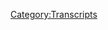 {{Transcript
    | title         = [[466: August 5-6, 2020]]
    | caption       = [https://knowledgefight.libsyn.com/466-august-5-6-2020 Listen to this episode on Libsyn]
    | episodeNumber = [[466: August 5-6, 2020|466]]
    | length        = 02:01:26
}}

{{MessageBox
    | header     = Warning: Bot Generated Content
    | text       = This transcript was automatically generated by transcription software and likely contains many mistakes and misattributions. Please check the audio for definitive quotes, attribution, and context.
    | image      = N3yvass4myg91.webp
    | imagewidth = 50px
    | id         = warning
}}

{{TranscriptBlock
    | name      = Unknown Speaker
    | timestamp = 00:00:00.000
    | text      = N-n-n-n-n-n-knowledge fight.
}}

{{TranscriptBlock
    | name      = Unknown Speaker
    | timestamp = 00:00:09.839
    | text      = Damn, and Jordan, I am sweating.
}}

{{TranscriptBlock
    | name      = Unknown Speaker
    | timestamp = 00:00:19.760
    | text      = Knowledgefight.com.
}}

{{TranscriptBlock
    | name      = Unknown Speaker
    | timestamp = 00:00:20.760
    | text      = It's time to pray.
}}

{{TranscriptBlock
    | name      = Unknown Speaker
    | timestamp = 00:00:21.760
    | text      = I have great respect for knowledgefight.
}}

{{TranscriptBlock
    | name      = Unknown Speaker
    | timestamp = 00:00:23.760
    | text      = Knowledgefight.
}}

{{TranscriptBlock
    | name      = Unknown Speaker
    | timestamp = 00:00:24.760
    | text      = I'm sick of them posing as if they're the good guys, saying we are the bad guys.
}}

{{TranscriptBlock
    | name      = Unknown Speaker
    | timestamp = 00:00:29.519
    | text      = Knowledgefight.
}}

{{TranscriptBlock
    | name      = Unknown Speaker
    | timestamp = 00:00:30.519
    | text      = Dan and Jordan.
}}

{{TranscriptBlock
    | name      = Unknown Speaker
    | timestamp = 00:00:31.519
    | text      = Knowledgefight.
}}

{{TranscriptBlock
    | name      = Unknown Speaker
    | timestamp = 00:00:32.520
    | text      = Need, need money.
}}

{{TranscriptBlock
    | name      = Unknown Speaker
    | timestamp = 00:00:33.520
    | text      = Andy and Kansas.
}}

{{TranscriptBlock
    | name      = Unknown Speaker
    | timestamp = 00:00:34.520
    | text      = Andy and, Andy, stop it.
}}

{{TranscriptBlock
    | name      = Unknown Speaker
    | timestamp = 00:00:35.520
    | text      = Andy and, Andy and Kansas.
}}

{{TranscriptBlock
    | name      = Unknown Speaker
    | timestamp = 00:00:36.520
    | text      = Andy, it's time to pray.
}}

{{TranscriptBlock
    | name      = Unknown Speaker
    | timestamp = 00:00:37.520
    | text      = Andy and Kansas, you're on the air.
}}

{{TranscriptBlock
    | name      = Unknown Speaker
    | timestamp = 00:00:38.520
    | text      = Thanks for holding us.
}}

{{TranscriptBlock
    | name      = Unknown Speaker
    | timestamp = 00:00:39.520
    | text      = Hello Alex, I'm a victim caller.
}}

{{TranscriptBlock
    | name      = Unknown Speaker
    | timestamp = 00:00:40.520
    | text      = I'm a huge fan.
}}

{{TranscriptBlock
    | name      = Unknown Speaker
    | timestamp = 00:00:41.520
    | text      = I love your word.
}}

{{TranscriptBlock
    | name      = Unknown Speaker
    | timestamp = 00:00:42.520
    | text      = Knowledgefight.
}}

{{TranscriptBlock
    | name      = Unknown Speaker
    | timestamp = 00:00:43.520
    | text      = Knowledgefight.com.
}}

{{TranscriptBlock
    | name      = Unknown Speaker
    | timestamp = 00:00:44.520
    | text      = It's time to pray. Andy in Kansas, you're on the air, thanks for holding us.
}}

{{TranscriptBlock
    | name      = Unknown Speaker
    | timestamp = 00:00:49.520
    | text      = Hello Alex, I'm a system caller, I'm a huge fan.
}}

{{TranscriptBlock
    | name      = Unknown Speaker
    | timestamp = 00:00:51.520
    | text      = I love your work.
}}

{{TranscriptBlock
    | name      = Unknown Speaker
    | timestamp = 00:00:52.520
    | text      = Knowledge Fight.
}}

{{TranscriptBlock
    | name      = Unknown Speaker
    | timestamp = 00:00:54.520
    | text      = Knowledge Fight dot com.
}}

{{TranscriptBlock
    | name      = Unknown Speaker
    | timestamp = 00:00:56.520
    | text      = I love you.
}}

{{TranscriptBlock
    | name      = Unknown Speaker
    | timestamp = 00:00:58.520
    | text      = Hey everybody, welcome back to Knowledge Fight, I'm Dan.
}}

{{TranscriptBlock
    | name      = Unknown Speaker
    | timestamp = 00:01:01.520
    | text      = I'm Jordan.
}}

{{TranscriptBlock
    | name      = Unknown Speaker
    | timestamp = 00:01:02.520
    | text      = We're couple dudes that like to sit around, drink novelty beverages and talk just a little bit about Alex Jones.
}}

{{TranscriptBlock
    | name      = Unknown Speaker
    | timestamp = 00:01:06.519
    | text      = Oh indeed we are Dan.
}}

{{TranscriptBlock
    | name      = Unknown Speaker
    | timestamp = 00:01:07.519
    | text      = Jordan.
}}

{{TranscriptBlock
    | name      = Unknown Speaker
    | timestamp = 00:01:08.519
    | text      = Dan!
}}

{{TranscriptBlock
    | name      = Unknown Speaker
    | timestamp = 00:01:09.519
    | text      = Jordan.
}}

{{TranscriptBlock
    | name      = Unknown Speaker
    | timestamp = 00:01:10.519
    | text      = Quick question for you.
}}

{{TranscriptBlock
    | name      = Unknown Speaker
    | timestamp = 00:01:11.519
    | text      = What's up?
}}

{{TranscriptBlock
    | name      = Unknown Speaker
    | timestamp = 00:01:12.519
    | text      = What's your bright spot today?
}}

{{TranscriptBlock
    | name      = Unknown Speaker
    | timestamp = 00:01:13.519
    | text      = I'm sure you were wearing it the last time we were here.
}}

{{TranscriptBlock
    | name      = Unknown Speaker
    | timestamp = 00:01:15.519
    | text      = Was I wearing it?
}}

{{TranscriptBlock
    | name      = Unknown Speaker
    | timestamp = 00:01:17.519
    | text      = I just have to call you out, I mean it is a Black Lives Matter at school shirt.
}}

{{TranscriptBlock
    | name      = Unknown Speaker
    | timestamp = 00:01:21.519
    | text      = I love it, it's a three quarter sleeve, that's the trick.
}}

{{TranscriptBlock
    | name      = Unknown Speaker
    | timestamp = 00:01:24.519
    | text      = Also I only wear it for like the four hours I'm outside of my apartment, otherwise I'm wearing Mr. Rogers sweaters and the like.
}}

{{TranscriptBlock
    | name      = Unknown Speaker
    | timestamp = 00:01:31.519
    | text      = I change clothes.
}}

{{TranscriptBlock
    | name      = Unknown Speaker
    | timestamp = 00:01:32.519
    | text      = The amount of time you're out of the house is equivalent to like one day over the course of a week.
}}

{{TranscriptBlock
    | name      = Unknown Speaker
    | timestamp = 00:01:36.519
    | text      = Yeah, exactly.
}}

{{TranscriptBlock
    | name      = Unknown Speaker
    | timestamp = 00:01:38.519
    | text      = I'm not judging, I'm sorry that's not my bright spot.
}}

{{TranscriptBlock
    | name      = Unknown Speaker
    | timestamp = 00:01:40.519
    | text      = No, no, no, it's okay.
}}

{{TranscriptBlock
    | name      = Unknown Speaker
    | timestamp = 00:01:41.519
    | text      = I made the announcement on our last episode that I was going to declare my pet, give this big reveal, and I will say it has not set the world on fire with anticipation the way I'd hoped.
}}

{{TranscriptBlock
    | name      = Unknown Speaker
    | timestamp = 00:01:51.519
    | text      = Oh, I'm sorry Dan, I'm sorry.
}}

{{TranscriptBlock
    | name      = Unknown Speaker
    | timestamp = 00:01:53.519
    | text      = I'm sorry this hasn't worked out the way the Year of the Seltzer did.
}}

{{TranscriptBlock
    | name      = Unknown Speaker
    | timestamp = 00:01:56.519
    | text      = I think you're 50, you're one for two, that's great.
}}

{{TranscriptBlock
    | name      = Unknown Speaker
    | timestamp = 00:01:59.519
    | text      = Yeah, that's not bad in terms of nonsense that I've foisted on the public.
}}

{{TranscriptBlock
    | name      = Unknown Speaker
    | timestamp = 00:02:04.519
    | text      = People were a lot more excited about giving me suggestions when I said I was going to do a new pet.
}}

{{TranscriptBlock
    | name      = Unknown Speaker
    | timestamp = 00:02:09.520
    | text      = I appreciate everybody's suggestions, and actually what ended up becoming the plan is very much an offshoot of somebody's suggestion.
}}

{{TranscriptBlock
    | name      = Unknown Speaker
    | timestamp = 00:02:18.520
    | text      = I had got a message from somebody who was like, you should get these hissing cockroaches, you should raise hissing cockroaches.
}}

{{TranscriptBlock
    | name      = Unknown Speaker
    | timestamp = 00:02:24.520
    | text      = Oh boy.
}}

{{TranscriptBlock
    | name      = Unknown Speaker
    | timestamp = 00:02:25.520
    | text      = And it bounced around in my head a bit and I was like, no, absolutely not.
}}

{{TranscriptBlock
    | name      = Unknown Speaker
    | timestamp = 00:02:28.520
    | text      = That's a good call.
}}

{{TranscriptBlock
    | name      = Unknown Speaker
    | timestamp = 00:02:29.520
    | text      = I like that answer.
}}

{{TranscriptBlock
    | name      = Unknown Speaker
    | timestamp = 00:02:30.520
    | text      = I don't want pet cockroaches.
}}

{{TranscriptBlock
    | name      = Unknown Speaker
    | timestamp = 00:02:32.520
    | text      = I grew up in Hawaii and there were huge cockroaches there, not interested.
}}

{{TranscriptBlock
    | name      = Unknown Speaker
    | timestamp = 00:02:36.520
    | text      = Nah, come on, face your fears.
}}

{{TranscriptBlock
    | name      = Unknown Speaker
    | timestamp = 00:02:37.520
    | text      = I'm not afraid of them, I just don't care for it.
}}

{{TranscriptBlock
    | name      = Unknown Speaker
    | timestamp = 00:02:39.520
    | text      = Fair enough.
}}

{{TranscriptBlock
    | name      = Unknown Speaker
    | timestamp = 00:02:40.520
    | text      = But I started to think about, I've never really had a bug pet.
}}

{{TranscriptBlock
    | name      = Unknown Speaker
    | timestamp = 00:02:43.520
    | text      = True.
}}

{{TranscriptBlock
    | name      = Unknown Speaker
    | timestamp = 00:02:44.520
    | text      = I've had cats, dogs in the house, I had a lot of lizards when I used to live in Hawaii.
}}

{{TranscriptBlock
    | name      = Unknown Speaker
    | timestamp = 00:02:48.520
    | text      = Right.
}}

{{TranscriptBlock
    | name      = Unknown Speaker
    | timestamp = 00:02:49.520
    | text      = And so I decided a praying mantis is pretty cool.
}}

{{TranscriptBlock
    | name      = Unknown Speaker
    | timestamp = 00:02:52.520
    | text      = It is fairly cool.
}}

{{TranscriptBlock
    | name      = Unknown Speaker
    | timestamp = 00:02:54.520
    | text      = I like the idea of maybe having a mantis pet.
}}

{{TranscriptBlock
    | name      = Unknown Speaker
    | timestamp = 00:02:57.520
    | text      = Right, right, right, right.
}}

{{TranscriptBlock
    | name      = Unknown Speaker
    | timestamp = 00:02:58.520
    | text      = So I decided maybe that's the way to go, and then I thought of the pun name, Old Mantis House Phone.
}}

{{TranscriptBlock
    | name      = Unknown Speaker
    | timestamp = 00:03:06.520
    | text      = Oh no, you've got no choice.
}}

{{TranscriptBlock
    | name      = Unknown Speaker
    | timestamp = 00:03:08.520
    | text      = You've got no choice.
}}

{{TranscriptBlock
    | name      = Unknown Speaker
    | timestamp = 00:03:09.520
    | text      = So that's where I decided.
}}

{{TranscriptBlock
    | name      = Unknown Speaker
    | timestamp = 00:03:10.520
    | text      = That's the end.
}}

{{TranscriptBlock
    | name      = Unknown Speaker
    | timestamp = 00:03:11.520
    | text      = So I have not got this mantis yet, but that is the decision and it will be forthcoming
}}

{{TranscriptBlock
    | name      = Unknown Speaker
    | timestamp = 00:03:18.520
    | text      = and I will provide pictures of its cool terrarium and that whenever Old Mantis House Phone arrives.
}}

{{TranscriptBlock
    | name      = Unknown Speaker
    | timestamp = 00:03:28.520
    | text      = What's your bright spot?
}}

{{TranscriptBlock
    | name      = Unknown Speaker
    | timestamp = 00:03:30.520
    | text      = My bright spot is, I started recording on my audiobook, I started reading it, and then
}}

{{TranscriptBlock
    | name      = Unknown Speaker
    | timestamp = 00:03:38.520
    | text      = I listened back to some of it.
}}

{{TranscriptBlock
    | name      = Unknown Speaker
    | timestamp = 00:03:40.520
    | text      = Awful.
}}

{{TranscriptBlock
    | name      = Unknown Speaker
    | timestamp = 00:03:41.520
    | text      = No, no, no, it's fine, but I genuinely, like I don't do voices so much, but my voice is
}}

{{TranscriptBlock
    | name      = Unknown Speaker
    | timestamp = 00:03:46.520
    | text      = so wildly, like it does all kinds of shit.
}}

{{TranscriptBlock
    | name      = Unknown Speaker
    | timestamp = 00:03:50.520
    | text      = Even though I've spent literally the past 15 years on a microphone talking, listening
}}

{{TranscriptBlock
    | name      = Unknown Speaker
    | timestamp = 00:03:56.520
    | text      = back to that I'm like, I don't know how to narrate shit.
}}

{{TranscriptBlock
    | name      = Unknown Speaker
    | timestamp = 00:03:59.520
    | text      = That's what I meant by awful.
}}

{{TranscriptBlock
    | name      = Unknown Speaker
    | timestamp = 00:04:00.520
    | text      = I wasn't saying that your shit is awful, just like the experience of that.
}}

{{TranscriptBlock
    | name      = Unknown Speaker
    | timestamp = 00:04:05.520
    | text      = It's miserable.
}}

{{TranscriptBlock
    | name      = Unknown Speaker
    | timestamp = 00:04:06.520
    | text      = No, all of a sudden I'm like, and then Dr. Bumfuck walked to the store, and then Dr.
}}

{{TranscriptBlock
    | name      = Unknown Speaker
    | timestamp = 00:04:10.520
    | text      = Bum...
}}

{{TranscriptBlock
    | name      = Unknown Speaker
    | timestamp = 00:04:11.520
    | text      = And I'm like, no, no, that's not how Jordan talks.
}}

{{TranscriptBlock
    | name      = Unknown Speaker
    | timestamp = 00:04:12.520
    | text      = I don't understand.
}}

{{TranscriptBlock
    | name      = Unknown Speaker
    | timestamp = 00:04:13.520
    | text      = So it's wild.
}}

{{TranscriptBlock
    | name      = Unknown Speaker
    | timestamp = 00:04:14.520
    | text      = That's a tough process, but I'm sure a lot of people will enjoy the fruit of that labor.
}}

{{TranscriptBlock
    | name      = Unknown Speaker
    | timestamp = 00:04:19.519
    | text      = We'll see if they like my nasal explanation of bullshit.
}}

{{TranscriptBlock
    | name      = Unknown Speaker
    | timestamp = 00:04:22.519
    | text      = Perhaps they will.
}}

{{TranscriptBlock
    | name      = Unknown Speaker
    | timestamp = 00:04:23.519
    | text      = I hope so.
}}

{{TranscriptBlock
    | name      = Unknown Speaker
    | timestamp = 00:04:24.519
    | text      = Jordan, today we've got an interesting episode to go over.
}}

{{TranscriptBlock
    | name      = Unknown Speaker
    | timestamp = 00:04:26.519
    | text      = We have a couple of days here, we get August 5th and 6th, 2020.
}}

{{TranscriptBlock
    | name      = Unknown Speaker
    | timestamp = 00:04:31.519
    | text      = I'm Dan, this is 2020.
}}

{{TranscriptBlock
    | name      = Unknown Speaker
    | timestamp = 00:04:32.519
    | text      = God damn it.
}}

{{TranscriptBlock
    | name      = Unknown Speaker
    | timestamp = 00:04:33.519
    | text      = That is Wednesday and Thursday of this week, if you're nasty.
}}

{{TranscriptBlock
    | name      = Unknown Speaker
    | timestamp = 00:04:36.519
    | text      = Am I?
}}

{{TranscriptBlock
    | name      = Unknown Speaker
    | timestamp = 00:04:38.519
    | text      = I don't know, probably.
}}

{{TranscriptBlock
    | name      = Unknown Speaker
    | timestamp = 00:04:40.519
    | text      = Okay, fair.
}}

{{TranscriptBlock
    | name      = Unknown Speaker
    | timestamp = 00:04:41.519
    | text      = I'll wait until the audiobook comes out to find out.
}}

{{TranscriptBlock
    | name      = Unknown Speaker
    | timestamp = 00:04:43.519
    | text      = Yeah, I don't know.
}}

{{TranscriptBlock
    | name      = Unknown Speaker
    | timestamp = 00:04:45.519
    | text      = I think that there's a lot to unpack here, but not so much stuff that requires any kind
}}

{{TranscriptBlock
    | name      = Unknown Speaker
    | timestamp = 00:04:51.519
    | text      = of focused attention.
}}

{{TranscriptBlock
    | name      = Unknown Speaker
    | timestamp = 00:04:53.519
    | text      = I was telling you before the show that I have barely any notes.
}}

{{TranscriptBlock
    | name      = Unknown Speaker
    | timestamp = 00:04:56.519
    | text      = There is very little to debunk here, but there's enough stuff that is meriting attention and
}}

{{TranscriptBlock
    | name      = Unknown Speaker
    | timestamp = 00:05:04.519
    | text      = trends that are continuing that I think are worthwhile, and a couple of pretty funny things.
}}

{{TranscriptBlock
    | name      = Unknown Speaker
    | timestamp = 00:05:09.519
    | text      = One guest who I have, man, you need a new booking agent.
}}

{{TranscriptBlock
    | name      = Unknown Speaker
    | timestamp = 00:05:14.519
    | text      = Oh, no.
}}

{{TranscriptBlock
    | name      = Unknown Speaker
    | timestamp = 00:05:15.519
    | text      = I mean, it's not like Nick Fuentes or Jesse Lee Peterson where it's like, yeah, this is
}}

{{TranscriptBlock
    | name      = Unknown Speaker
    | timestamp = 00:05:20.519
    | text      = an offensive guest.
}}

{{TranscriptBlock
    | name      = Unknown Speaker
    | timestamp = 00:05:21.519
    | text      = Right, right, right.
}}

{{TranscriptBlock
    | name      = Unknown Speaker
    | timestamp = 00:05:23.519
    | text      = It's more like Larry from down the way.
}}

{{TranscriptBlock
    | name      = Unknown Speaker
    | timestamp = 00:05:25.519
    | text      = It's more like Marty Schachter, the soap limerick guy from days past.
}}

{{TranscriptBlock
    | name      = Unknown Speaker
    | timestamp = 00:05:31.519
    | text      = Yeah, but he's great.
}}

{{TranscriptBlock
    | name      = Unknown Speaker
    | timestamp = 00:05:32.519
    | text      = Yeah, that is true.
}}

{{TranscriptBlock
    | name      = Unknown Speaker
    | timestamp = 00:05:33.519
    | text      = Speaking of things that are great, Jordan, let's take a little moment here before we
}}

{{TranscriptBlock
    | name      = Unknown Speaker
    | timestamp = 00:05:36.519
    | text      = get to the episode to thank some folks who have signed up on our sporting show.
}}

{{TranscriptBlock
    | name      = Unknown Speaker
    | timestamp = 00:05:39.519
    | text      = So first, Matt K., thank you so much.
}}

{{TranscriptBlock
    | name      = Unknown Speaker
    | timestamp = 00:05:42.519
    | text      = You are now a policy wonk.
}}

{{TranscriptBlock
    | name      = Unknown Speaker
    | timestamp = 00:05:43.519
    | text      = I'm a policy wonk.
}}

{{TranscriptBlock
    | name      = Unknown Speaker
    | timestamp = 00:05:44.519
    | text      = Thanks, Matt.
}}

{{TranscriptBlock
    | name      = Unknown Speaker
    | timestamp = 00:05:45.519
    | text      = You think that's Matt Kemp?
}}

{{TranscriptBlock
    | name      = Unknown Speaker
    | timestamp = 00:05:46.519
    | text      = I know you love baseball.
}}

{{TranscriptBlock
    | name      = Unknown Speaker
    | timestamp = 00:05:47.519
    | text      = No, I don't believe that is Matt Kemp.
}}

{{TranscriptBlock
    | name      = Unknown Speaker
    | timestamp = 00:05:48.519
    | text      = He can't afford me anymore.
}}

{{TranscriptBlock
    | name      = Unknown Speaker
    | timestamp = 00:05:50.519
    | text      = I don't know any more baseball players' names.
}}

{{TranscriptBlock
    | name      = Unknown Speaker
    | timestamp = 00:05:53.519
    | text      = Fair enough.
}}

{{TranscriptBlock
    | name      = Unknown Speaker
    | timestamp = 00:05:54.519
    | text      = Sean Kemp?
}}

{{TranscriptBlock
    | name      = Unknown Speaker
    | timestamp = 00:05:55.519
    | text      = Is that Sean Kemp?
}}

{{TranscriptBlock
    | name      = Unknown Speaker
    | timestamp = 00:05:56.519
    | text      = I'm going to drop the bet here.
}}

{{TranscriptBlock
    | name      = Unknown Speaker
    | timestamp = 00:05:57.519
    | text      = Okay.
}}

{{TranscriptBlock
    | name      = Unknown Speaker
    | timestamp = 00:05:58.519
    | text      = Next, Brian J., thank you so much.
}}

{{TranscriptBlock
    | name      = Unknown Speaker
    | timestamp = 00:05:59.519
    | text      = You are now a policy wonk.
}}

{{TranscriptBlock
    | name      = Unknown Speaker
    | timestamp = 00:06:00.519
    | text      = I'm a policy wonk.
}}

{{TranscriptBlock
    | name      = Unknown Speaker
    | timestamp = 00:06:01.519
    | text      = Thank you, Brian.
}}

{{TranscriptBlock
    | name      = Unknown Speaker
    | timestamp = 00:06:02.519
    | text      = Any baseball player come to mind?
}}

{{TranscriptBlock
    | name      = Unknown Speaker
    | timestamp = 00:06:04.519
    | text      = Not off the top of my head.
}}

{{TranscriptBlock
    | name      = Unknown Speaker
    | timestamp = 00:06:05.519
    | text      = Oh, this is a baseball term, part of it.
}}

{{TranscriptBlock
    | name      = Unknown Speaker
    | timestamp = 00:06:08.519
    | text      = Okay.
}}

{{TranscriptBlock
    | name      = Unknown Speaker
    | timestamp = 00:06:09.519
    | text      = Next, thank you so much, Bleep Bloop.
}}

{{TranscriptBlock
    | name      = Unknown Speaker
    | timestamp = 00:06:10.519
    | text      = Thank you so much.
}}

{{TranscriptBlock
    | name      = Unknown Speaker
    | timestamp = 00:06:11.519
    | text      = You are now a policy wonk.
}}

{{TranscriptBlock
    | name      = Unknown Speaker
    | timestamp = 00:06:12.519
    | text      = I'm a policy wonk.
}}

{{TranscriptBlock
    | name      = Unknown Speaker
    | timestamp = 00:06:13.519
    | text      = Ooh, a bloop.
}}

{{TranscriptBlock
    | name      = Unknown Speaker
    | timestamp = 00:06:14.519
    | text      = It's a bloop single.
}}

{{TranscriptBlock
    | name      = Unknown Speaker
    | timestamp = 00:06:15.519
    | text      = Yes, Dan, you're killing it.
}}

{{TranscriptBlock
    | name      = Unknown Speaker
    | timestamp = 00:06:17.519
    | text      = Next, Justice S., thank you so much.
}}

{{TranscriptBlock
    | name      = Unknown Speaker
    | timestamp = 00:06:18.519
    | text      = You are now a policy wonk.
}}

{{TranscriptBlock
    | name      = Unknown Speaker
    | timestamp = 00:06:19.519
    | text      = I'm a policy wonk.
}}

{{TranscriptBlock
    | name      = Unknown Speaker
    | timestamp = 00:06:20.519
    | text      = Thank you, David Justice S.
}}

{{TranscriptBlock
    | name      = Unknown Speaker
    | timestamp = 00:06:23.519
    | text      = Ah, there we go.
}}

{{TranscriptBlock
    | name      = Unknown Speaker
    | timestamp = 00:06:24.519
    | text      = J-U-S-T-U-S.
}}

{{TranscriptBlock
    | name      = Unknown Speaker
    | timestamp = 00:06:25.519
    | text      = Oh, goddammit.
}}

{{TranscriptBlock
    | name      = Unknown Speaker
    | timestamp = 00:06:26.519
    | text      = Sorry.
}}

{{TranscriptBlock
    | name      = Unknown Speaker
    | timestamp = 00:06:27.519
    | text      = I apologize.
}}

{{TranscriptBlock
    | name      = Unknown Speaker
    | timestamp = 00:06:28.519
    | text      = Next, Brian B., thank you so much.
}}

{{TranscriptBlock
    | name      = Unknown Speaker
    | timestamp = 00:06:30.519
    | text      = You are now a policy wonk.
}}

{{TranscriptBlock
    | name      = Unknown Speaker
    | timestamp = 00:06:31.519
    | text      = I'm a policy wonk.
}}

{{TranscriptBlock
    | name      = Unknown Speaker
    | timestamp = 00:06:32.519
    | text      = Thank you very much, Brian.
}}

{{TranscriptBlock
    | name      = Unknown Speaker
    | timestamp = 00:06:34.519
    | text      = Did Brian Boitano ever play any of the Rockin' Jock MTV Rockin' Jock games?
}}

{{TranscriptBlock
    | name      = Unknown Speaker
    | timestamp = 00:06:40.519
    | text      = I don't think he did.
}}

{{TranscriptBlock
    | name      = Unknown Speaker
    | timestamp = 00:06:41.519
    | text      = I don't think he did.
}}

{{TranscriptBlock
    | name      = Unknown Speaker
    | timestamp = 00:06:42.519
    | text      = Let's pretend he did.
}}

{{TranscriptBlock
    | name      = Unknown Speaker
    | timestamp = 00:06:43.519
    | text      = Was he a diver?
}}

{{TranscriptBlock
    | name      = Unknown Speaker
    | timestamp = 00:06:44.519
    | text      = This next one's going to be tough for you.
}}

{{TranscriptBlock
    | name      = Unknown Speaker
    | timestamp = 00:06:45.519
    | text      = Okay.
}}

{{TranscriptBlock
    | name      = Unknown Speaker
    | timestamp = 00:06:46.519
    | text      = Butt Soup, thank you so much.
}}

{{TranscriptBlock
    | name      = Unknown Speaker
    | timestamp = 00:06:47.519
    | text      = You are now a policy wonk.
}}

{{TranscriptBlock
    | name      = Unknown Speaker
    | timestamp = 00:06:48.519
    | text      = I'm a policy wonk.
}}

{{TranscriptBlock
    | name      = Unknown Speaker
    | timestamp = 00:06:49.519
    | text      = Thank you, Butt Soup.
}}

{{TranscriptBlock
    | name      = Unknown Speaker
    | timestamp = 00:06:50.519
    | text      = Honestly, I think that one might be easier than Brian, even though I can't think of any
}}

{{TranscriptBlock
    | name      = Unknown Speaker
    | timestamp = 00:06:54.519
    | text      = else to tell.
}}

{{TranscriptBlock
    | name      = Unknown Speaker
    | timestamp = 00:06:55.519
    | text      = He played shortstop for the Reds back in 74.
}}

{{TranscriptBlock
    | name      = Unknown Speaker
    | timestamp = 00:06:56.519
    | text      = Somebody's last name was Butt Soup.
}}

{{TranscriptBlock
    | name      = Unknown Speaker
    | timestamp = 00:06:58.519
    | text      = In the 1910s, in the dead ball area, there's like Lawrence Butt Soup.
}}

{{TranscriptBlock
    | name      = Unknown Speaker
    | timestamp = 00:07:04.519
    | text      = It hit.341 here.
}}

{{TranscriptBlock
    | name      = Unknown Speaker
    | timestamp = 00:07:06.519
    | text      = Next, Karsten D., thank you so much.
}}

{{TranscriptBlock
    | name      = Unknown Speaker
    | timestamp = 00:07:08.519
    | text      = You are now a policy wonk.
}}

{{TranscriptBlock
    | name      = Unknown Speaker
    | timestamp = 00:07:09.519
    | text      = I'm a policy wonk.
}}

{{TranscriptBlock
    | name      = Unknown Speaker
    | timestamp = 00:07:10.519
    | text      = Thanks, Karsten.
}}

{{TranscriptBlock
    | name      = Unknown Speaker
    | timestamp = 00:07:11.519
    | text      = Thank you so much.
}}

{{TranscriptBlock
    | name      = Unknown Speaker
    | timestamp = 00:07:12.519
    | text      = And then finally, I'd like to say thank you to somebody who donated on an elevated level.
}}

{{TranscriptBlock
    | name      = Unknown Speaker
    | timestamp = 00:07:15.519
    | text      = We appreciate that very much.
}}

{{TranscriptBlock
    | name      = Unknown Speaker
    | timestamp = 00:07:16.519
    | text      = So, Robert A., thank you so much.
}}

{{TranscriptBlock
    | name      = Unknown Speaker
    | timestamp = 00:07:18.519
    | text      = You are now a technocrat.
}}

{{TranscriptBlock
    | name      = Unknown Speaker
    | timestamp = 00:07:19.519
    | text      = I'm a policy wonk.
}}

{{TranscriptBlock
    | name      = Unknown Speaker
    | timestamp = 00:07:20.519
    | text      = Crikey, mate.
}}

{{TranscriptBlock
    | name      = Unknown Speaker
    | timestamp = 00:07:21.519
    | text      = That's fantastic.
}}

{{TranscriptBlock
    | name      = Unknown Speaker
    | timestamp = 00:07:22.519
    | text      = Have yourself a brew.
}}

{{TranscriptBlock
    | name      = Unknown Speaker
    | timestamp = 00:07:23.519
    | text      = How's your 401k doing, bro?
}}

{{TranscriptBlock
    | name      = Unknown Speaker
    | timestamp = 00:07:24.519
    | text      = All right, we got to go full tilt boogie on this, Watson, all right?
}}

{{TranscriptBlock
    | name      = Unknown Speaker
    | timestamp = 00:07:28.519
    | text      = Let's just get down to business.
}}

{{TranscriptBlock
    | name      = Unknown Speaker
    | timestamp = 00:07:29.519
    | text      = We ain't making that money off that heroin.
}}

{{TranscriptBlock
    | name      = Unknown Speaker
    | timestamp = 00:07:31.519
    | text      = Why are you pimps so good?
}}

{{TranscriptBlock
    | name      = Unknown Speaker
    | timestamp = 00:07:33.519
    | text      = My neck is freakishly large.
}}

{{TranscriptBlock
    | name      = Unknown Speaker
    | timestamp = 00:07:35.519
    | text      = I declare info war on you.
}}

{{TranscriptBlock
    | name      = Unknown Speaker
    | timestamp = 00:07:37.519
    | text      = Thank you so much, Robert.
}}

{{TranscriptBlock
    | name      = Unknown Speaker
    | timestamp = 00:07:38.519
    | text      = Yes, thank you very much, Robert.
}}

{{TranscriptBlock
    | name      = Unknown Speaker
    | timestamp = 00:07:39.519
    | text      = If you're out there listening, you're thinking, hey, I enjoyed the show.
}}

{{TranscriptBlock
    | name      = Unknown Speaker
    | timestamp = 00:07:42.519
    | text      = I'd like to support these gents.
}}

{{TranscriptBlock
    | name      = Unknown Speaker
    | timestamp = 00:07:43.519
    | text      = You can do that by going to our website, knowledgefight.com.
}}

{{TranscriptBlock
    | name      = Unknown Speaker
    | timestamp = 00:07:45.519
    | text      = Clicking the button to support the show, we would appreciate it.
}}

{{TranscriptBlock
    | name      = Unknown Speaker
    | timestamp = 00:07:47.519
    | text      = It would be lovely.
}}

{{TranscriptBlock
    | name      = Unknown Speaker
    | timestamp = 00:07:48.519
    | text      = Now, Jordan, before we get to the episode proper, we got a little business to take care
}}

{{TranscriptBlock
    | name      = Unknown Speaker
    | timestamp = 00:07:52.519
    | text      = of.
}}

{{TranscriptBlock
    | name      = Unknown Speaker
    | timestamp = 00:07:53.519
    | text      = We got some business up top.
}}

{{TranscriptBlock
    | name      = Unknown Speaker
    | timestamp = 00:07:54.519
    | text      = We got a little bit of business.
}}

{{TranscriptBlock
    | name      = Unknown Speaker
    | timestamp = 00:07:55.519
    | text      = And quite frankly, the way that this is going on this podcast at this point, I feel like
}}

{{TranscriptBlock
    | name      = Unknown Speaker
    | timestamp = 00:07:59.519
    | text      = we should do a spinoff show that has nothing to do with Alex Jones, where we just take
}}

{{TranscriptBlock
    | name      = Unknown Speaker
    | timestamp = 00:08:02.519
    | text      = care of business.
}}

{{TranscriptBlock
    | name      = Unknown Speaker
    | timestamp = 00:08:03.519
    | text      = It's just knowledge business.
}}

{{TranscriptBlock
    | name      = Unknown Speaker
    | timestamp = 00:08:05.519
    | text      = Knowledge business.
}}

{{TranscriptBlock
    | name      = Unknown Speaker
    | timestamp = 00:08:06.519
    | text      = We're not doing fights here.
}}

{{TranscriptBlock
    | name      = Unknown Speaker
    | timestamp = 00:08:07.519
    | text      = We're not doing business.
}}

{{TranscriptBlock
    | name      = Unknown Speaker
    | timestamp = 00:08:08.519
    | text      = Something like that.
}}

{{TranscriptBlock
    | name      = Unknown Speaker
    | timestamp = 00:08:09.519
    | text      = We're not doing fights, all right?
}}

{{TranscriptBlock
    | name      = Unknown Speaker
    | timestamp = 00:08:10.519
    | text      = But one thing, I realized this was coming up in the not-too-distant future.
}}

{{TranscriptBlock
    | name      = Unknown Speaker
    | timestamp = 00:08:16.519
    | text      = It's something that I had given blessing to and what have you, but I was very hands-off
}}

{{TranscriptBlock
    | name      = Unknown Speaker
    | timestamp = 00:08:20.959
    | text      = with the planning of, and so I forgot that there would probably be a real reason to make
}}

{{TranscriptBlock
    | name      = Unknown Speaker
    | timestamp = 00:08:27.639
    | text      = an official announcement about this.
}}

{{TranscriptBlock
    | name      = Unknown Speaker
    | timestamp = 00:08:30.120
    | text      = But there was a Wonkfest meetup that was planned in September.
}}

{{TranscriptBlock
    | name      = Unknown Speaker
    | timestamp = 00:08:35.960
    | text      = And I...
}}

{{TranscriptBlock
    | name      = Unknown Speaker
    | timestamp = 00:08:36.960
    | text      = We would like that to go on.
}}

{{TranscriptBlock
    | name      = Unknown Speaker
    | timestamp = 00:08:38.120
    | text      = I mean, literally, we need thousands of people as close to...
}}

{{TranscriptBlock
    | name      = Unknown Speaker
    | timestamp = 00:08:43.120
    | text      = Nope.
}}

{{TranscriptBlock
    | name      = Unknown Speaker
    | timestamp = 00:08:44.120
    | text      = It's not going to happen in person, obviously, due to the coronavirus and COVID situation.
}}

{{TranscriptBlock
    | name      = Unknown Speaker
    | timestamp = 00:08:50.759
    | text      = But from what I understand, the people who were planning it are trying to come up with
}}

{{TranscriptBlock
    | name      = Unknown Speaker
    | timestamp = 00:08:54.720
    | text      = some sort of a digital version of it or some online thing.
}}

{{TranscriptBlock
    | name      = Unknown Speaker
    | timestamp = 00:08:59.519
    | text      = And I just wanted to make sure that in case anybody still thought it might be happening
}}

{{TranscriptBlock
    | name      = Unknown Speaker
    | timestamp = 00:09:04.919
    | text      = in person in Chicago.
}}

{{TranscriptBlock
    | name      = Unknown Speaker
    | timestamp = 00:09:07.279
    | text      = That is not...
}}

{{TranscriptBlock
    | name      = Unknown Speaker
    | timestamp = 00:09:08.279
    | text      = We're not doing a live show in September.
}}

{{TranscriptBlock
    | name      = Unknown Speaker
    | timestamp = 00:09:09.279
    | text      = Despite our editorial stance on large gatherings, we got to let this happen.
}}

{{TranscriptBlock
    | name      = Unknown Speaker
    | timestamp = 00:09:13.360
    | text      = I mean, it's for the Wonks, you know?
}}

{{TranscriptBlock
    | name      = Unknown Speaker
    | timestamp = 00:09:15.080
    | text      = It's not about us.
}}

{{TranscriptBlock
    | name      = Unknown Speaker
    | timestamp = 00:09:16.080
    | text      = Yeah.
}}

{{TranscriptBlock
    | name      = Unknown Speaker
    | timestamp = 00:09:17.080
    | text      = I don't know about that.
}}

{{TranscriptBlock
    | name      = Unknown Speaker
    | timestamp = 00:09:18.080
    | text      = So I just wanted to make sure that was clear and stated.
}}

{{TranscriptBlock
    | name      = Unknown Speaker
    | timestamp = 00:09:22.159
    | text      = Then, Jordan.
}}

{{TranscriptBlock
    | name      = Unknown Speaker
    | timestamp = 00:09:23.159
    | text      = Yes, sir.
}}

{{TranscriptBlock
    | name      = Unknown Speaker
    | timestamp = 00:09:24.159
    | text      = Other bit of business.
}}

{{TranscriptBlock
    | name      = Unknown Speaker
    | timestamp = 00:09:25.159
    | text      = We got to take a little trip over to the mailbags.
}}

{{TranscriptBlock
    | name      = Unknown Speaker
    | timestamp = 00:09:27.039
    | text      = Okay.
}}

{{TranscriptBlock
    | name      = Unknown Speaker
    | timestamp = 00:09:28.039
    | text      = Yep.
}}

{{TranscriptBlock
    | name      = Unknown Speaker
    | timestamp = 00:09:29.039
    | text      = What's in there today?
}}

{{TranscriptBlock
    | name      = Unknown Speaker
    | timestamp = 00:09:30.039
    | text      = Wow, Jordan.
}}

{{TranscriptBlock
    | name      = Unknown Speaker
    | timestamp = 00:09:31.039
    | text      = Today, first, we got a nice little letter I'm going to read.
}}

{{TranscriptBlock
    | name      = Unknown Speaker
    | timestamp = 00:09:33.639
    | text      = Okay.
}}

{{TranscriptBlock
    | name      = Unknown Speaker
    | timestamp = 00:09:34.639
    | text      = Hey, Jordan, I've been listening to the show over a year and wanted to do something nice
}}

{{TranscriptBlock
    | name      = Unknown Speaker
    | timestamp = 00:09:37.759
    | text      = for you guys.
}}

{{TranscriptBlock
    | name      = Unknown Speaker
    | timestamp = 00:09:39.080
    | text      = One aspect of your show that's been a pleasant surprise is the digressions into classic sci-fi,
}}

{{TranscriptBlock
    | name      = Unknown Speaker
    | timestamp = 00:09:43.440
    | text      = specifically Philip K. Dick.
}}

{{TranscriptBlock
    | name      = Unknown Speaker
    | timestamp = 00:09:45.320
    | text      = As someone with a degree in literature and a Philip K. Dick slash Ray Bradbury-inspired
}}

{{TranscriptBlock
    | name      = Unknown Speaker
    | timestamp = 00:09:49.740
    | text      = half-sleeve, you can imagine my excitement when you guys start talking dick.
}}

{{TranscriptBlock
    | name      = Unknown Speaker
    | timestamp = 00:09:53.799
    | text      = Anyway, enough about me.
}}

{{TranscriptBlock
    | name      = Unknown Speaker
    | timestamp = 00:09:55.240
    | text      = Here are some sci-fi novels.
}}

{{TranscriptBlock
    | name      = Unknown Speaker
    | timestamp = 00:09:57.480
    | text      = For Jordan...
}}

{{TranscriptBlock
    | name      = Unknown Speaker
    | timestamp = 00:09:58.480
    | text      = Oh, we've been given sci-fi novels.
}}

{{TranscriptBlock
    | name      = Unknown Speaker
    | timestamp = 00:10:00.200
    | text      = Oh, my.
}}

{{TranscriptBlock
    | name      = Unknown Speaker
    | timestamp = 00:10:01.200
    | text      = He's pulling them out of a...
}}

{{TranscriptBlock
    | name      = Unknown Speaker
    | timestamp = 00:10:02.200
    | text      = Well, I mean, it's not a literal mailbag.
}}

{{TranscriptBlock
    | name      = Unknown Speaker
    | timestamp = 00:10:04.399
    | text      = It's just the edge of his desk, but it's nice anyways.
}}

{{TranscriptBlock
    | name      = Unknown Speaker
    | timestamp = 00:10:06.960
    | text      = For Jordan, a copy of Roger Zelensky's classic sci-fi satire, Doorways in the Sand.
}}

{{TranscriptBlock
    | name      = Unknown Speaker
    | timestamp = 00:10:13.279
    | text      = All right.
}}

{{TranscriptBlock
    | name      = Unknown Speaker
    | timestamp = 00:10:14.279
    | text      = Zelensky is one of my favorite classic sci-fi authors.
}}

{{TranscriptBlock
    | name      = Unknown Speaker
    | timestamp = 00:10:16.279
    | text      = Sadly, most of his work is no longer in print, so I have to make do with raiding antique
}}

{{TranscriptBlock
    | name      = Unknown Speaker
    | timestamp = 00:10:19.919
    | text      = stores.
}}

{{TranscriptBlock
    | name      = Unknown Speaker
    | timestamp = 00:10:20.919
    | text      = While reading The Quiet Part Loud, I was reminded of Zelensky's work due to your characterization
}}

{{TranscriptBlock
    | name      = Unknown Speaker
    | timestamp = 00:10:25.879
    | text      = of Dave's in particular.
}}

{{TranscriptBlock
    | name      = Unknown Speaker
    | timestamp = 00:10:27.200
    | text      = Oh, that's nice.
}}

{{TranscriptBlock
    | name      = Unknown Speaker
    | timestamp = 00:10:28.200
    | text      = I think you will enjoy it.
}}

{{TranscriptBlock
    | name      = Unknown Speaker
    | timestamp = 00:10:29.200
    | text      = That's great.
}}

{{TranscriptBlock
    | name      = Unknown Speaker
    | timestamp = 00:10:30.200
    | text      = For Jordan, a copy of Jeanette Winterson's The Stone Gods.
}}

{{TranscriptBlock
    | name      = Unknown Speaker
    | timestamp = 00:10:34.559
    | text      = Winterson is probably my all-time favorite contemporary novelist.
}}

{{TranscriptBlock
    | name      = Unknown Speaker
    | timestamp = 00:10:38.679
    | text      = She blends sci-fi and fancy ideas into narratives about LGBTQ self-discovery beautifully.
}}

{{TranscriptBlock
    | name      = Unknown Speaker
    | timestamp = 00:10:44.139
    | text      = Is the book mostly a lesbian romance novel?
}}

{{TranscriptBlock
    | name      = Unknown Speaker
    | timestamp = 00:10:46.840
    | text      = Sure.
}}

{{TranscriptBlock
    | name      = Unknown Speaker
    | timestamp = 00:10:47.840
    | text      = Does it do some really cool sci-fi nonsense that I think you will enjoy?
}}

{{TranscriptBlock
    | name      = Unknown Speaker
    | timestamp = 00:10:51.919
    | text      = Absolutely.
}}

{{TranscriptBlock
    | name      = Unknown Speaker
    | timestamp = 00:10:52.919
    | text      = For the show, a copy of The Cosmic Rape, just because that title sounds like something Alex
}}

{{TranscriptBlock
    | name      = Unknown Speaker
    | timestamp = 00:10:56.639
    | text      = has accused the globalists and their antifa gremlins of attempting to do via lame boomer
}}

{{TranscriptBlock
    | name      = Unknown Speaker
    | timestamp = 00:11:01.679
    | text      = spirit-cooking performance art.
}}

{{TranscriptBlock
    | name      = Unknown Speaker
    | timestamp = 00:11:03.240
    | text      = That does sound right.
}}

{{TranscriptBlock
    | name      = Unknown Speaker
    | timestamp = 00:11:04.320
    | text      = Thanks for all the work you do, putting into a fantastic podcast, Best Wonk Mason.
}}

{{TranscriptBlock
    | name      = Unknown Speaker
    | timestamp = 00:11:08.720
    | text      = P.S.
}}

{{TranscriptBlock
    | name      = Unknown Speaker
    | timestamp = 00:11:09.720
    | text      = Here's a summary of David Foster Wallace's Infinite Jest.
}}

{{TranscriptBlock
    | name      = Unknown Speaker
    | timestamp = 00:11:12.360
    | text      = No!
}}

{{TranscriptBlock
    | name      = Unknown Speaker
    | timestamp = 00:11:13.360
    | text      = Sad Kid is really good at tennis, Sad Adult is really good at being an ex-junkie, Not
}}

{{TranscriptBlock
    | name      = Unknown Speaker
    | timestamp = 00:11:20.100
    | text      = All Assassins Have Legs, using endnotes in a novel is a mistake.
}}

{{TranscriptBlock
    | name      = Unknown Speaker
    | timestamp = 00:11:23.360
    | text      = Yeah, that sounds about right.
}}

{{TranscriptBlock
    | name      = Unknown Speaker
    | timestamp = 00:11:24.759
    | text      = Thank you so much, Mason.
}}

{{TranscriptBlock
    | name      = Unknown Speaker
    | timestamp = 00:11:25.759
    | text      = A delightful note, and I cannot wait to read these two novels, because the other one's
}}

{{TranscriptBlock
    | name      = Unknown Speaker
    | timestamp = 00:11:32.080
    | text      = not for me.
}}

{{TranscriptBlock
    | name      = Unknown Speaker
    | timestamp = 00:11:33.080
    | text      = Yeah, that'll be great.
}}

{{TranscriptBlock
    | name      = Unknown Speaker
    | timestamp = 00:11:34.080
    | text      = I'll let you borrow it, it's not like I have to.
}}

{{TranscriptBlock
    | name      = Unknown Speaker
    | timestamp = 00:11:36.440
    | text      = Oh, okay.
}}

{{TranscriptBlock
    | name      = Unknown Speaker
    | timestamp = 00:11:37.440
    | text      = All right.
}}

{{TranscriptBlock
    | name      = Unknown Speaker
    | timestamp = 00:11:38.440
    | text      = I mean, it's not like they're branded to, it's not tied, I'm not hand-caved to it like
}}

{{TranscriptBlock
    | name      = Unknown Speaker
    | timestamp = 00:11:43.519
    | text      = a briefcase.
}}

{{TranscriptBlock
    | name      = Unknown Speaker
    | timestamp = 00:11:44.519
    | text      = Hand-caved?
}}

{{TranscriptBlock
    | name      = Unknown Speaker
    | timestamp = 00:11:45.519
    | text      = Hand-caved.
}}

{{TranscriptBlock
    | name      = Unknown Speaker
    | timestamp = 00:11:46.519
    | text      = Oh, God damn it.
}}

{{TranscriptBlock
    | name      = Unknown Speaker
    | timestamp = 00:11:47.519
    | text      = This is why I'm a bad audiobook there.
}}

{{TranscriptBlock
    | name      = Unknown Speaker
    | timestamp = 00:11:49.679
    | text      = Yep, there's another bag in here.
}}

{{TranscriptBlock
    | name      = Unknown Speaker
    | timestamp = 00:11:51.360
    | text      = Oh no, there's a bag inside the bag.
}}

{{TranscriptBlock
    | name      = Unknown Speaker
    | timestamp = 00:11:53.279
    | text      = What's this?
}}

{{TranscriptBlock
    | name      = Unknown Speaker
    | timestamp = 00:11:54.279
    | text      = Oh, are these shirts?
}}

{{TranscriptBlock
    | name      = Unknown Speaker
    | timestamp = 00:11:55.279
    | text      = What?
}}

{{TranscriptBlock
    | name      = Unknown Speaker
    | timestamp = 00:11:56.279
    | text      = They look like shirts.
}}

{{TranscriptBlock
    | name      = Unknown Speaker
    | timestamp = 00:11:57.279
    | text      = We've got a couple of shirts, especially for each of us.
}}

{{TranscriptBlock
    | name      = Unknown Speaker
    | timestamp = 00:12:01.519
    | text      = Holy shit, this is the greatest thing I've ever seen.
}}

{{TranscriptBlock
    | name      = Unknown Speaker
    | timestamp = 00:12:03.600
    | text      = You have a blue one that says Spider Leadership.
}}

{{TranscriptBlock
    | name      = Unknown Speaker
    | timestamp = 00:12:06.960
    | text      = It says Spider Leadership on it.
}}

{{TranscriptBlock
    | name      = Unknown Speaker
    | timestamp = 00:12:08.720
    | text      = And I got sort of a marigold situation with a feline Contessa.
}}

{{TranscriptBlock
    | name      = Unknown Speaker
    | timestamp = 00:12:12.639
    | text      = Oh, man.
}}

{{TranscriptBlock
    | name      = Unknown Speaker
    | timestamp = 00:12:13.639
    | text      = With Selene, I assume, although Selene's not a black cat, but a black cat with a crown
}}

{{TranscriptBlock
    | name      = Unknown Speaker
    | timestamp = 00:12:17.360
    | text      = on top.
}}

{{TranscriptBlock
    | name      = Unknown Speaker
    | timestamp = 00:12:18.360
    | text      = Love it.
}}

{{TranscriptBlock
    | name      = Unknown Speaker
    | timestamp = 00:12:19.360
    | text      = And I got a little note.
}}

{{TranscriptBlock
    | name      = Unknown Speaker
    | timestamp = 00:12:20.360
    | text      = Okay.
}}

{{TranscriptBlock
    | name      = Unknown Speaker
    | timestamp = 00:12:21.360
    | text      = As soon as, Dana Jordan, as soon as you announced the Knowledge Fight box, I was dying to send
}}

{{TranscriptBlock
    | name      = Unknown Speaker
    | timestamp = 00:12:25.259
    | text      = something but at a loss to think of what you would want.
}}

{{TranscriptBlock
    | name      = Unknown Speaker
    | timestamp = 00:12:28.039
    | text      = In the end, I decided to send something homemade.
}}

{{TranscriptBlock
    | name      = Unknown Speaker
    | timestamp = 00:12:30.600
    | text      = Maybe next time, a box will be more inspired.
}}

{{TranscriptBlock
    | name      = Unknown Speaker
    | timestamp = 00:12:32.799
    | text      = I think these are incredibly inspired.
}}

{{TranscriptBlock
    | name      = Unknown Speaker
    | timestamp = 00:12:34.080
    | text      = No, those are incredibly inspired.
}}

{{TranscriptBlock
    | name      = Unknown Speaker
    | timestamp = 00:12:35.879
    | text      = PS, hope the sizes are right, which I'm very insulted by because this is a large and yours
}}

{{TranscriptBlock
    | name      = Unknown Speaker
    | timestamp = 00:12:42.159
    | text      = is a medium.
}}

{{TranscriptBlock
    | name      = Unknown Speaker
    | timestamp = 00:12:43.159
    | text      = Oh, God.
}}

{{TranscriptBlock
    | name      = Unknown Speaker
    | timestamp = 00:12:44.159
    | text      = Oh, Dad.
}}

{{TranscriptBlock
    | name      = Unknown Speaker
    | timestamp = 00:12:45.159
    | text      = Oh.
}}

{{TranscriptBlock
    | name      = Unknown Speaker
    | timestamp = 00:12:46.159
    | text      = Very insulted.
}}

{{TranscriptBlock
    | name      = Unknown Speaker
    | timestamp = 00:12:47.159
    | text      = Oh, he knows our sizes.
}}

{{TranscriptBlock
    | name      = Unknown Speaker
    | timestamp = 00:12:48.159
    | text      = Very insulted, but correct.
}}

{{TranscriptBlock
    | name      = Unknown Speaker
    | timestamp = 00:12:51.759
    | text      = That was from Black Dragon Queen Christy.
}}

{{TranscriptBlock
    | name      = Unknown Speaker
    | timestamp = 00:12:54.500
    | text      = Thank you so much.
}}

{{TranscriptBlock
    | name      = Unknown Speaker
    | timestamp = 00:12:55.500
    | text      = Oh, yes.
}}

{{TranscriptBlock
    | name      = Unknown Speaker
    | timestamp = 00:12:56.500
    | text      = Thank you very much, Christy.
}}

{{TranscriptBlock
    | name      = Unknown Speaker
    | timestamp = 00:12:57.500
    | text      = Just awesome.
}}

{{TranscriptBlock
    | name      = Unknown Speaker
    | timestamp = 00:12:58.500
    | text      = Awesome, cool shirts.
}}

{{TranscriptBlock
    | name      = Unknown Speaker
    | timestamp = 00:12:59.500
    | text      = Amazing.
}}

{{TranscriptBlock
    | name      = Unknown Speaker
    | timestamp = 00:13:00.500
    | text      = Amazing.
}}

{{TranscriptBlock
    | name      = Unknown Speaker
    | timestamp = 00:13:01.500
    | text      = I don't even think I want to wear that.
}}

{{TranscriptBlock
    | name      = Unknown Speaker
    | timestamp = 00:13:02.500
    | text      = I think I might put that up on the wall.
}}

{{TranscriptBlock
    | name      = Unknown Speaker
    | timestamp = 00:13:03.500
    | text      = It's going up on my wall for sure.
}}

{{TranscriptBlock
    | name      = Unknown Speaker
    | timestamp = 00:13:04.500
    | text      = Yeah.
}}

{{TranscriptBlock
    | name      = Unknown Speaker
    | timestamp = 00:13:05.500
    | text      = It looks gorgeous.
}}

{{TranscriptBlock
    | name      = Unknown Speaker
    | timestamp = 00:13:06.500
    | text      = It's incredible.
}}

{{TranscriptBlock
    | name      = Unknown Speaker
    | timestamp = 00:13:07.500
    | text      = And I worry about wearing it like I would wear it off or something.
}}

{{TranscriptBlock
    | name      = Unknown Speaker
    | timestamp = 00:13:09.159
    | text      = Yeah.
}}

{{TranscriptBlock
    | name      = Unknown Speaker
    | timestamp = 00:13:10.159
    | text      = Yeah.
}}

{{TranscriptBlock
    | name      = Unknown Speaker
    | timestamp = 00:13:11.159
    | text      = Somehow wear and tear would come into play.
}}

{{TranscriptBlock
    | name      = Unknown Speaker
    | timestamp = 00:13:12.159
    | text      = Yeah.
}}

{{TranscriptBlock
    | name      = Unknown Speaker
    | timestamp = 00:13:13.159
    | text      = You can't ruin your feline Contessa shirt.
}}

{{TranscriptBlock
    | name      = Unknown Speaker
    | timestamp = 00:13:14.159
    | text      = No.
}}

{{TranscriptBlock
    | name      = Unknown Speaker
    | timestamp = 00:13:15.159
    | text      = Certainly not.
}}

{{TranscriptBlock
    | name      = Unknown Speaker
    | timestamp = 00:13:16.159
    | text      = Not a chance.
}}

{{TranscriptBlock
    | name      = Unknown Speaker
    | timestamp = 00:13:17.159
    | text      = Unzip.
}}

{{TranscriptBlock
    | name      = Unknown Speaker
    | timestamp = 00:13:18.159
    | text      = That's the end of the bag.
}}

{{TranscriptBlock
    | name      = Unknown Speaker
    | timestamp = 00:13:19.159
    | text      = That's the end of the...
}}

{{TranscriptBlock
    | name      = Unknown Speaker
    | timestamp = 00:13:20.159
    | text      = Okay.
}}

{{TranscriptBlock
    | name      = Unknown Speaker
    | timestamp = 00:13:21.159
    | text      = All right.
}}

{{TranscriptBlock
    | name      = Unknown Speaker
    | timestamp = 00:13:22.159
    | text      = But very exciting look into the bag.
}}

{{TranscriptBlock
    | name      = Unknown Speaker
    | timestamp = 00:13:23.159
    | text      = Yes.
}}

{{TranscriptBlock
    | name      = Unknown Speaker
    | timestamp = 00:13:24.159
    | text      = So, we're going to start here on August 5th.
}}

{{TranscriptBlock
    | name      = Unknown Speaker
    | timestamp = 00:13:28.200
    | text      = And Alex has decided he's going to jump into the narrative about Beirut and the explosion
}}

{{TranscriptBlock
    | name      = Unknown Speaker
    | timestamp = 00:13:35.639
    | text      = there.
}}

{{TranscriptBlock
    | name      = Unknown Speaker
    | timestamp = 00:13:36.639
    | text      = Oh, no.
}}

{{TranscriptBlock
    | name      = Unknown Speaker
    | timestamp = 00:13:37.639
    | text      = No.
}}

{{TranscriptBlock
    | name      = Unknown Speaker
    | timestamp = 00:13:38.639
    | text      = No.
}}

{{TranscriptBlock
    | name      = Unknown Speaker
    | timestamp = 00:13:39.639
    | text      = Trump said, hey, maybe it's an attack.
}}

{{TranscriptBlock
    | name      = Unknown Speaker
    | timestamp = 00:13:40.639
    | text      = Yes.
}}

{{TranscriptBlock
    | name      = Unknown Speaker
    | timestamp = 00:13:41.639
    | text      = Our president's great.
}}

{{TranscriptBlock
    | name      = Unknown Speaker
    | timestamp = 00:13:42.639
    | text      = Yeah.
}}

{{TranscriptBlock
    | name      = Unknown Speaker
    | timestamp = 00:13:43.639
    | text      = And Alex has decided he's going to go ahead and run with that.
}}

{{TranscriptBlock
    | name      = Unknown Speaker
    | timestamp = 00:13:44.639
    | text      = Of course.
}}

{{TranscriptBlock
    | name      = Unknown Speaker
    | timestamp = 00:13:45.639
    | text      = You called this an attack.
}}

{{TranscriptBlock
    | name      = Unknown Speaker
    | timestamp = 00:13:46.639
    | text      = Are you confident that this was an attack and not an accident?
}}

{{TranscriptBlock
    | name      = Unknown Speaker
    | timestamp = 00:13:50.639
    | text      = Well, it would seem like it based on the explosion I've met with some of our great generals and
}}

{{TranscriptBlock
    | name      = Unknown Speaker
    | timestamp = 00:13:56.000
    | text      = they just seem to feel that it was.
}}

{{TranscriptBlock
    | name      = Unknown Speaker
    | timestamp = 00:13:57.940
    | text      = This was not a some kind of a manufacturing explosion type of event.
}}

{{TranscriptBlock
    | name      = Unknown Speaker
    | timestamp = 00:14:06.220
    | text      = This was a seems to be according to them, they would know better than I would, but they
}}

{{TranscriptBlock
    | name      = Unknown Speaker
    | timestamp = 00:14:10.580
    | text      = seem to think it was a attack.
}}

{{TranscriptBlock
    | name      = Unknown Speaker
    | timestamp = 00:14:13.200
    | text      = It was a bomb of some kind.
}}

{{TranscriptBlock
    | name      = Unknown Speaker
    | timestamp = 00:14:14.960
    | text      = Yes.
}}

{{TranscriptBlock
    | name      = Unknown Speaker
    | timestamp = 00:14:15.960
    | text      = Now, many times Trump comes out and tells you it's a bomb before intelligence agencies
}}

{{TranscriptBlock
    | name      = Unknown Speaker
    | timestamp = 00:14:21.080
    | text      = come out and say it because he's allowed to declassify whatever he wants under the National
}}

{{TranscriptBlock
    | name      = Unknown Speaker
    | timestamp = 00:14:25.759
    | text      = Security Act of 1947.
}}

{{TranscriptBlock
    | name      = Unknown Speaker
    | timestamp = 00:14:27.519
    | text      = Just like the president can give people pardons.
}}

{{TranscriptBlock
    | name      = Unknown Speaker
    | timestamp = 00:14:31.860
    | text      = That's what we do.
}}

{{TranscriptBlock
    | name      = Unknown Speaker
    | timestamp = 00:14:32.860
    | text      = We, the people elect someone who has an ace in the hole, an ace of spades card to play.
}}

{{TranscriptBlock
    | name      = Unknown Speaker
    | timestamp = 00:14:37.440
    | text      = Is that what we always acts like the president doesn't have that power.
}}

{{TranscriptBlock
    | name      = Unknown Speaker
    | timestamp = 00:14:41.000
    | text      = The president can do whatever he wants, as long as we don't impeach him.
}}

{{TranscriptBlock
    | name      = Unknown Speaker
    | timestamp = 00:14:44.440
    | text      = It's up to us.
}}

{{TranscriptBlock
    | name      = Unknown Speaker
    | timestamp = 00:14:45.440
    | text      = But we, the people's Congress believes what he's done is wrong and we can prove that was
}}

{{TranscriptBlock
    | name      = Unknown Speaker
    | timestamp = 00:14:49.759
    | text      = bad that he can be removed, but he's not above the law.
}}

{{TranscriptBlock
    | name      = Unknown Speaker
    | timestamp = 00:14:54.480
    | text      = He represents we, the people and our law.
}}

{{TranscriptBlock
    | name      = Unknown Speaker
    | timestamp = 00:14:56.639
    | text      = Wait, wait, wait, wait, wait, wait, wait.
}}

{{TranscriptBlock
    | name      = Unknown Speaker
    | timestamp = 00:14:59.399
    | text      = So this is a Frost-Nixon style moment of if the president doesn't, it's not illegal unless
}}

{{TranscriptBlock
    | name      = Unknown Speaker
    | timestamp = 00:15:04.840
    | text      = he gets impeached.
}}

{{TranscriptBlock
    | name      = Unknown Speaker
    | timestamp = 00:15:05.840
    | text      = Unless he gets impeached.
}}

{{TranscriptBlock
    | name      = Unknown Speaker
    | timestamp = 00:15:06.840
    | text      = See, there you go.
}}

{{TranscriptBlock
    | name      = Unknown Speaker
    | timestamp = 00:15:07.899
    | text      = That was the loophole.
}}

{{TranscriptBlock
    | name      = Unknown Speaker
    | timestamp = 00:15:08.899
    | text      = I didn't know.
}}

{{TranscriptBlock
    | name      = Unknown Speaker
    | timestamp = 00:15:09.899
    | text      = Trump did get impeached.
}}

{{TranscriptBlock
    | name      = Unknown Speaker
    | timestamp = 00:15:10.899
    | text      = Well, yeah, but we, the people's Congress though, decided that we, I don't appreciate
}}

{{TranscriptBlock
    | name      = Unknown Speaker
    | timestamp = 00:15:16.960
    | text      = him saying we, the people that much.
}}

{{TranscriptBlock
    | name      = Unknown Speaker
    | timestamp = 00:15:18.820
    | text      = That's a strange view of civics.
}}

{{TranscriptBlock
    | name      = Unknown Speaker
    | timestamp = 00:15:21.559
    | text      = He's gone full authoritarian fascist on us.
}}

{{TranscriptBlock
    | name      = Unknown Speaker
    | timestamp = 00:15:24.879
    | text      = And Alex is, he's got a really interesting position on this.
}}

{{TranscriptBlock
    | name      = Unknown Speaker
    | timestamp = 00:15:28.159
    | text      = He's decided to spin this into a, it was probably Israel.
}}

{{TranscriptBlock
    | name      = Unknown Speaker
    | timestamp = 00:15:31.120
    | text      = Oh, okay.
}}

{{TranscriptBlock
    | name      = Unknown Speaker
    | timestamp = 00:15:32.120
    | text      = All right.
}}

{{TranscriptBlock
    | name      = Unknown Speaker
    | timestamp = 00:15:33.120
    | text      = Sure.
}}

{{TranscriptBlock
    | name      = Unknown Speaker
    | timestamp = 00:15:34.120
    | text      = And he's basing that on comments Netanyahu has made in the past about Hezbollah having
}}

{{TranscriptBlock
    | name      = Unknown Speaker
    | timestamp = 00:15:38.600
    | text      = like stations and missiles in Lebanon.
}}

{{TranscriptBlock
    | name      = Unknown Speaker
    | timestamp = 00:15:41.639
    | text      = Okay.
}}

{{TranscriptBlock
    | name      = Unknown Speaker
    | timestamp = 00:15:42.639
    | text      = And so Alex has taken that and he's combined it with Trump talking shit and now he's turned
}}

{{TranscriptBlock
    | name      = Unknown Speaker
    | timestamp = 00:15:46.320
    | text      = it into Trump is declassifying that Israel, uh, you did this.
}}

{{TranscriptBlock
    | name      = Unknown Speaker
    | timestamp = 00:15:51.519
    | text      = I'm a huge fan of just making up things and then declassifying.
}}

{{TranscriptBlock
    | name      = Unknown Speaker
    | timestamp = 00:15:54.639
    | text      = It's irresponsible.
}}

{{TranscriptBlock
    | name      = Unknown Speaker
    | timestamp = 00:15:55.639
    | text      = You don't have to classify made up bullshit.
}}

{{TranscriptBlock
    | name      = Unknown Speaker
    | timestamp = 00:15:58.279
    | text      = You know, it's, it's, it's not declassified.
}}

{{TranscriptBlock
    | name      = Unknown Speaker
    | timestamp = 00:16:00.679
    | text      = It's just made up bullshit.
}}

{{TranscriptBlock
    | name      = Unknown Speaker
    | timestamp = 00:16:01.679
    | text      = He said it's, it's irresponsible conjecture on Alex's part and uh, kind of, kind of gross,
}}

{{TranscriptBlock
    | name      = Unknown Speaker
    | timestamp = 00:16:08.279
    | text      = kind of gross.
}}

{{TranscriptBlock
    | name      = Unknown Speaker
    | timestamp = 00:16:09.279
    | text      = Very super gross.
}}

{{TranscriptBlock
    | name      = Unknown Speaker
    | timestamp = 00:16:10.279
    | text      = So Alex, there's not, there's not a lot going on that I found compelling or all that interesting.
}}

{{TranscriptBlock
    | name      = Unknown Speaker
    | timestamp = 00:16:15.600
    | text      = Although Alex does start rambling a little bit about, he, he, he's seen a video of someone
}}

{{TranscriptBlock
    | name      = Unknown Speaker
    | timestamp = 00:16:21.440
    | text      = getting stabbed.
}}

{{TranscriptBlock
    | name      = Unknown Speaker
    | timestamp = 00:16:22.440
    | text      = Okay.
}}

{{TranscriptBlock
    | name      = Unknown Speaker
    | timestamp = 00:16:23.440
    | text      = Um, and I believe if I understand the video that he's talking about correctly, it was
}}

{{TranscriptBlock
    | name      = Unknown Speaker
    | timestamp = 00:16:27.559
    | text      = some, uh, Trump supporter type stabbing, uh, a left wing person.
}}

{{TranscriptBlock
    | name      = Unknown Speaker
    | timestamp = 00:16:33.120
    | text      = Well Trump called that an accident, uh, and said that Lebanon did it.
}}

{{TranscriptBlock
    | name      = Unknown Speaker
    | timestamp = 00:16:37.480
    | text      = And Alex is saying that it was Israel.
}}

{{TranscriptBlock
    | name      = Unknown Speaker
    | timestamp = 00:16:39.559
    | text      = Yeah, exactly.
}}

{{TranscriptBlock
    | name      = Unknown Speaker
    | timestamp = 00:16:40.559
    | text      = I don't know.
}}

{{TranscriptBlock
    | name      = Unknown Speaker
    | timestamp = 00:16:41.720
    | text      = I don't know all the particular details of that video, but it leads to Alex rambling
}}

{{TranscriptBlock
    | name      = Unknown Speaker
    | timestamp = 00:16:46.519
    | text      = about how you should stab people.
}}

{{TranscriptBlock
    | name      = Unknown Speaker
    | timestamp = 00:16:48.159
    | text      = It's all you got to do with a knife, folks, is everything is speed.
}}

{{TranscriptBlock
    | name      = Unknown Speaker
    | timestamp = 00:16:53.440
    | text      = Everything is speed.
}}

{{TranscriptBlock
    | name      = Unknown Speaker
    | timestamp = 00:16:54.440
    | text      = Just like you can take a dowel when you're a kid, a little stick and cut other branches
}}

{{TranscriptBlock
    | name      = Unknown Speaker
    | timestamp = 00:16:58.159
    | text      = with it.
}}

{{TranscriptBlock
    | name      = Unknown Speaker
    | timestamp = 00:16:59.159
    | text      = It's how fast you're swinging.
}}

{{TranscriptBlock
    | name      = Unknown Speaker
    | timestamp = 00:17:00.159
    | text      = All you do is just run through those guts and anybody out there is going to leave you
}}

{{TranscriptBlock
    | name      = Unknown Speaker
    | timestamp = 00:17:03.639
    | text      = alone in their guts.
}}

{{TranscriptBlock
    | name      = Unknown Speaker
    | timestamp = 00:17:04.640
    | text      = You've got about a seven inch cut on them and the guts start coming out.
}}

{{TranscriptBlock
    | name      = Unknown Speaker
    | timestamp = 00:17:07.599
    | text      = They'll live.
}}

{{TranscriptBlock
    | name      = Unknown Speaker
    | timestamp = 00:17:08.599
    | text      = But they're gonna leave you alone real quick.
}}

{{TranscriptBlock
    | name      = Unknown Speaker
    | timestamp = 00:17:09.599
    | text      = Now if you want to kill them right in the carotid, just bam, you're dead.
}}

{{TranscriptBlock
    | name      = Unknown Speaker
    | timestamp = 00:17:15.039
    | text      = Bye bye.
}}

{{TranscriptBlock
    | name      = Unknown Speaker
    | timestamp = 00:17:16.039
    | text      = You know, a lot of people like to shank people, stab, stab, stab, stab.
}}

{{TranscriptBlock
    | name      = Unknown Speaker
    | timestamp = 00:17:19.599
    | text      = A lot of people like to shank.
}}

{{TranscriptBlock
    | name      = Unknown Speaker
    | timestamp = 00:17:20.599
    | text      = That's usually if you're assaulting somebody and they're on you.
}}

{{TranscriptBlock
    | name      = Unknown Speaker
    | timestamp = 00:17:22.519
    | text      = Yeah, that's what you do.
}}

{{TranscriptBlock
    | name      = Unknown Speaker
    | timestamp = 00:17:23.519
    | text      = They usually get off you pretty quick.
}}

{{TranscriptBlock
    | name      = Unknown Speaker
    | timestamp = 00:17:24.519
    | text      = I've been stabbed a couple of times.
}}

{{TranscriptBlock
    | name      = Unknown Speaker
    | timestamp = 00:17:26.440
    | text      = People have started it, but you know, that's just how it works, ladies and gentlemen.
}}

{{TranscriptBlock
    | name      = Unknown Speaker
    | timestamp = 00:17:31.240
    | text      = And anyways, I'm digressing.
}}

{{TranscriptBlock
    | name      = Unknown Speaker
    | timestamp = 00:17:33.119
    | text      = Let me give the number out quite a bit.
}}

{{TranscriptBlock
    | name      = Unknown Speaker
    | timestamp = 00:17:37.400
    | text      = Digressing quite a bit.
}}

{{TranscriptBlock
    | name      = Unknown Speaker
    | timestamp = 00:17:38.400
    | text      = You want to kill somebody.
}}

{{TranscriptBlock
    | name      = Unknown Speaker
    | timestamp = 00:17:39.400
    | text      = You go straight for the carotid.
}}

{{TranscriptBlock
    | name      = Unknown Speaker
    | timestamp = 00:17:40.880
    | text      = I am digressing a little bit.
}}

{{TranscriptBlock
    | name      = Unknown Speaker
    | timestamp = 00:17:42.559
    | text      = I'm going to give the number a stabby, stabby shank game.
}}

{{TranscriptBlock
    | name      = Unknown Speaker
    | timestamp = 00:17:44.920
    | text      = A lot of people like to shank people, but that's not how you do it.
}}

{{TranscriptBlock
    | name      = Unknown Speaker
    | timestamp = 00:17:48.119
    | text      = Sure.
}}

{{TranscriptBlock
    | name      = Unknown Speaker
    | timestamp = 00:17:49.119
    | text      = It'll get them off you pretty quick.
}}

{{TranscriptBlock
    | name      = Unknown Speaker
    | timestamp = 00:17:50.119
    | text      = Child's play this.
}}

{{TranscriptBlock
    | name      = Unknown Speaker
    | timestamp = 00:17:51.119
    | text      = Yeah.
}}

{{TranscriptBlock
    | name      = Unknown Speaker
    | timestamp = 00:17:52.119
    | text      = Yeah.
}}

{{TranscriptBlock
    | name      = Unknown Speaker
    | timestamp = 00:17:53.119
    | text      = Yeah.
}}

{{TranscriptBlock
    | name      = Unknown Speaker
    | timestamp = 00:17:54.119
    | text      = I've been stabbed, but it was only when I was defending myself.
}}

{{TranscriptBlock
    | name      = Unknown Speaker
    | timestamp = 00:17:56.920
    | text      = You know, when I was younger, I used to take karate lessons and there were always the older
}}

{{TranscriptBlock
    | name      = Unknown Speaker
    | timestamp = 00:18:02.640
    | text      = guys in the locker room who were all these karate guys, but you know, white nationalist
}}

{{TranscriptBlock
    | name      = Unknown Speaker
    | timestamp = 00:18:08.319
    | text      = karate guys, big burly tattoos, and they would always talk shit about how best to kill somebody.
}}

{{TranscriptBlock
    | name      = Unknown Speaker
    | timestamp = 00:18:15.000
    | text      = Of course.
}}

{{TranscriptBlock
    | name      = Unknown Speaker
    | timestamp = 00:18:16.000
    | text      = And you're like, that's what I hear from Alex because I was there and even as like a nine
}}

{{TranscriptBlock
    | name      = Unknown Speaker
    | timestamp = 00:18:19.720
    | text      = year old kid, I'm like, you guys are full of shit.
}}

{{TranscriptBlock
    | name      = Unknown Speaker
    | timestamp = 00:18:22.400
    | text      = You know, like that kind of thing.
}}

{{TranscriptBlock
    | name      = Unknown Speaker
    | timestamp = 00:18:23.920
    | text      = I don't understand why Alex would do this sort of thing on a show.
}}

{{TranscriptBlock
    | name      = Unknown Speaker
    | timestamp = 00:18:29.880
    | text      = Like, you know, every now and again, you have to take a step back and recognize that he
}}

{{TranscriptBlock
    | name      = Unknown Speaker
    | timestamp = 00:18:35.059
    | text      = tries to pretend this is news, you know, like this is a news show.
}}

{{TranscriptBlock
    | name      = Unknown Speaker
    | timestamp = 00:18:40.359
    | text      = And I don't know.
}}

{{TranscriptBlock
    | name      = Unknown Speaker
    | timestamp = 00:18:41.440
    | text      = I mean, if you're covering a news story of someone getting stabbed at a protest or something,
}}

{{TranscriptBlock
    | name      = Unknown Speaker
    | timestamp = 00:18:46.359
    | text      = I don't know why you would editorialize the best way to shank people and like get their
}}

{{TranscriptBlock
    | name      = Unknown Speaker
    | timestamp = 00:18:51.079
    | text      = guts out.
}}

{{TranscriptBlock
    | name      = Unknown Speaker
    | timestamp = 00:18:52.079
    | text      = Don't leave you alone.
}}

{{TranscriptBlock
    | name      = Unknown Speaker
    | timestamp = 00:18:53.079
    | text      = Like, I don't, I don't know why.
}}

{{TranscriptBlock
    | name      = Unknown Speaker
    | timestamp = 00:18:55.240
    | text      = Brian Stelter reporting on a shooting isn't then going to be like, now, just so you know,
}}

{{TranscriptBlock
    | name      = Unknown Speaker
    | timestamp = 00:19:00.880
    | text      = the best, what you're going to want to do is focus on hitting center mass.
}}

{{TranscriptBlock
    | name      = Unknown Speaker
    | timestamp = 00:19:04.200
    | text      = You think that the headshot is going to do the job quicker, but you're going to miss
}}

{{TranscriptBlock
    | name      = Unknown Speaker
    | timestamp = 00:19:07.920
    | text      = that move real quick.
}}

{{TranscriptBlock
    | name      = Unknown Speaker
    | timestamp = 00:19:09.559
    | text      = Video games.
}}

{{TranscriptBlock
    | name      = Unknown Speaker
    | timestamp = 00:19:10.559
    | text      = You're going to miss Brian Stelter is letting you know, right?
}}

{{TranscriptBlock
    | name      = Unknown Speaker
    | timestamp = 00:19:13.400
    | text      = Aim for center mass.
}}

{{TranscriptBlock
    | name      = Unknown Speaker
    | timestamp = 00:19:14.400
    | text      = It's very weird.
}}

{{TranscriptBlock
    | name      = Unknown Speaker
    | timestamp = 00:19:15.400
    | text      = Anyways, I got to put the number out right now.
}}

{{TranscriptBlock
    | name      = Unknown Speaker
    | timestamp = 00:19:17.680
    | text      = Alex keeps talking about how he needs to go to calls, does not end up going to calls until
}}

{{TranscriptBlock
    | name      = Unknown Speaker
    | timestamp = 00:19:21.480
    | text      = about an hour and a half into the episode.
}}

{{TranscriptBlock
    | name      = Unknown Speaker
    | timestamp = 00:19:24.359
    | text      = But instead what he does is he puts out a call that he better fucking hope that his
}}

{{TranscriptBlock
    | name      = Unknown Speaker
    | timestamp = 00:19:29.359
    | text      = listeners don't respond to.
}}

{{TranscriptBlock
    | name      = Unknown Speaker
    | timestamp = 00:19:31.200
    | text      = So I think we really should call for Adler to be recalled.
}}

{{TranscriptBlock
    | name      = Unknown Speaker
    | timestamp = 00:19:36.359
    | text      = And I call for him to be thrown out of the W he's up living on the top penthouse.
}}

{{TranscriptBlock
    | name      = Unknown Speaker
    | timestamp = 00:19:40.440
    | text      = And I call for the W to be boycotted until he's gone.
}}

{{TranscriptBlock
    | name      = Unknown Speaker
    | timestamp = 00:19:44.240
    | text      = And I call for people to start going in the W and making scenes in there every Friday
}}

{{TranscriptBlock
    | name      = Unknown Speaker
    | timestamp = 00:19:51.240
    | text      = and Saturday night till Adler's has his ass thrown out of there because he's not essential.
}}

{{TranscriptBlock
    | name      = Unknown Speaker
    | timestamp = 00:19:56.420
    | text      = He's an un-American globalist, riding, shy, calm, ding-a-ling family show, family show.
}}

{{TranscriptBlock
    | name      = Unknown Speaker
    | timestamp = 00:20:07.079
    | text      = Got him.
}}

{{TranscriptBlock
    | name      = Unknown Speaker
    | timestamp = 00:20:08.079
    | text      = Yep.
}}

{{TranscriptBlock
    | name      = Unknown Speaker
    | timestamp = 00:20:09.079
    | text      = Got him.
}}

{{TranscriptBlock
    | name      = Unknown Speaker
    | timestamp = 00:20:10.079
    | text      = Yep.
}}

{{TranscriptBlock
    | name      = Unknown Speaker
    | timestamp = 00:20:11.079
    | text      = I scooped him.
}}

{{TranscriptBlock
    | name      = Unknown Speaker
    | timestamp = 00:20:12.079
    | text      = Ah, Alex family show in the bed anyways, the best way to write a Chinese ding-a-ling on
}}

{{TranscriptBlock
    | name      = Unknown Speaker
    | timestamp = 00:20:21.220
    | text      = TV.
}}

{{TranscriptBlock
    | name      = Unknown Speaker
    | timestamp = 00:20:22.220
    | text      = Yeah, I mean he better hope that his listeners don't end up going to where the mayor of Austin
}}

{{TranscriptBlock
    | name      = Unknown Speaker
    | timestamp = 00:20:27.240
    | text      = lives because they don't have a good track record of peaceful, normal demonstration.
}}

{{TranscriptBlock
    | name      = Unknown Speaker
    | timestamp = 00:20:32.759
    | text      = Make a scene.
}}

{{TranscriptBlock
    | name      = Unknown Speaker
    | timestamp = 00:20:33.759
    | text      = Let's, I mean, let's say something does happen.
}}

{{TranscriptBlock
    | name      = Unknown Speaker
    | timestamp = 00:20:36.880
    | text      = I mean, look, quite honestly, now Alex has put himself in a position where if anything
}}

{{TranscriptBlock
    | name      = Unknown Speaker
    | timestamp = 00:20:41.880
    | text      = happens at the W, no matter who does it, this looks really bad for him.
}}

{{TranscriptBlock
    | name      = Unknown Speaker
    | timestamp = 00:20:46.640
    | text      = He should not be encouraging people to go to the homes of specific people.
}}

{{TranscriptBlock
    | name      = Unknown Speaker
    | timestamp = 00:20:51.759
    | text      = No, go to their home.
}}

{{TranscriptBlock
    | name      = Unknown Speaker
    | timestamp = 00:20:52.759
    | text      = It's very bad.
}}

{{TranscriptBlock
    | name      = Unknown Speaker
    | timestamp = 00:20:54.180
    | text      = Break into the first floor and make a scene every Friday and Saturday night.
}}

{{TranscriptBlock
    | name      = Unknown Speaker
    | timestamp = 00:20:58.480
    | text      = Then we'll recall them, easy.
}}

{{TranscriptBlock
    | name      = Unknown Speaker
    | timestamp = 00:20:59.880
    | text      = I don't even think that it's a great idea for people who are trying to have like sort
}}

{{TranscriptBlock
    | name      = Unknown Speaker
    | timestamp = 00:21:04.579
    | text      = of a responsible protest places to be like, hey, let's, I encourage people to just randomly
}}

{{TranscriptBlock
    | name      = Unknown Speaker
    | timestamp = 00:21:12.039
    | text      = go places and make a scene.
}}

{{TranscriptBlock
    | name      = Unknown Speaker
    | timestamp = 00:21:13.720
    | text      = Sure.
}}

{{TranscriptBlock
    | name      = Unknown Speaker
    | timestamp = 00:21:14.720
    | text      = I don't know if that's productive.
}}

{{TranscriptBlock
    | name      = Unknown Speaker
    | timestamp = 00:21:16.839
    | text      = Targeted action probably makes more sense.
}}

{{TranscriptBlock
    | name      = Unknown Speaker
    | timestamp = 00:21:19.160
    | text      = Yeah.
}}

{{TranscriptBlock
    | name      = Unknown Speaker
    | timestamp = 00:21:20.160
    | text      = Yeah.
}}

{{TranscriptBlock
    | name      = Unknown Speaker
    | timestamp = 00:21:21.160
    | text      = I don't know.
}}

{{TranscriptBlock
    | name      = Unknown Speaker
    | timestamp = 00:21:22.160
    | text      = Anyway, I think it's a bad escalation or early or refinement of Alex is he's, he's been talking
}}

{{TranscriptBlock
    | name      = Unknown Speaker
    | timestamp = 00:21:28.160
    | text      = a bit about civil disobedience lately in a way that I feel like he doesn't know what
}}

{{TranscriptBlock
    | name      = Unknown Speaker
    | timestamp = 00:21:32.119
    | text      = it means.
}}

{{TranscriptBlock
    | name      = Unknown Speaker
    | timestamp = 00:21:33.119
    | text      = Yeah.
}}

{{TranscriptBlock
    | name      = Unknown Speaker
    | timestamp = 00:21:34.119
    | text      = Do you, civil disobedience, is that the one where you shank people?
}}

{{TranscriptBlock
    | name      = Unknown Speaker
    | timestamp = 00:21:37.400
    | text      = Well, a lot of people think that it is.
}}

{{TranscriptBlock
    | name      = Unknown Speaker
    | timestamp = 00:21:39.640
    | text      = Okay.
}}

{{TranscriptBlock
    | name      = Unknown Speaker
    | timestamp = 00:21:40.640
    | text      = So, um, Alex gets to talk in about, you know, people who have the opinion that, uh, there
}}

{{TranscriptBlock
    | name      = Unknown Speaker
    | timestamp = 00:21:48.240
    | text      = should be police defunding and, and, and such.
}}

{{TranscriptBlock
    | name      = Unknown Speaker
    | timestamp = 00:21:51.400
    | text      = And his position on it is that, um, they want to take over the police in order to create
}}

{{TranscriptBlock
    | name      = Unknown Speaker
    | timestamp = 00:21:57.400
    | text      = their own Gestapo's basically.
}}

{{TranscriptBlock
    | name      = Unknown Speaker
    | timestamp = 00:21:58.759
    | text      = Oh, that makes sense.
}}

{{TranscriptBlock
    | name      = Unknown Speaker
    | timestamp = 00:22:00.099
    | text      = And specifically he has this to say about Ilhan Omar and he says that she wants to get
}}

{{TranscriptBlock
    | name      = Unknown Speaker
    | timestamp = 00:22:05.880
    | text      = rid of the police in order to create her own sort of SS.
}}

{{TranscriptBlock
    | name      = Unknown Speaker
    | timestamp = 00:22:08.880
    | text      = Sure.
}}

{{TranscriptBlock
    | name      = Unknown Speaker
    | timestamp = 00:22:09.880
    | text      = Which is obviously the conversation that people are having makes total sense.
}}

{{TranscriptBlock
    | name      = Unknown Speaker
    | timestamp = 00:22:13.420
    | text      = That sounds like something I've heard her say in the past.
}}

{{TranscriptBlock
    | name      = Unknown Speaker
    | timestamp = 00:22:15.480
    | text      = Now he can't have this point or make this, uh, uh, position without getting very explicitly
}}

{{TranscriptBlock
    | name      = Unknown Speaker
    | timestamp = 00:22:23.680
    | text      = racist.
}}

{{TranscriptBlock
    | name      = Unknown Speaker
    | timestamp = 00:22:24.680
    | text      = Ilhan Omar says, we're going to abolish the Minneapolis police and then we're going to
}}

{{TranscriptBlock
    | name      = Unknown Speaker
    | timestamp = 00:22:28.640
    | text      = create a new group under her because that woman can't build a civilization because the
}}

{{TranscriptBlock
    | name      = Unknown Speaker
    | timestamp = 00:22:36.519
    | text      = minute she comes from pirate slaver stock, most of Africa and pirate slavers, it's the
}}

{{TranscriptBlock
    | name      = Unknown Speaker
    | timestamp = 00:22:43.119
    | text      = Somalis that sold more black people, anybody else on earth, that particular tribe while
}}

{{TranscriptBlock
    | name      = Unknown Speaker
    | timestamp = 00:22:47.839
    | text      = she's part white.
}}

{{TranscriptBlock
    | name      = Unknown Speaker
    | timestamp = 00:22:49.319
    | text      = Whoa.
}}

{{TranscriptBlock
    | name      = Unknown Speaker
    | timestamp = 00:22:50.319
    | text      = Okay.
}}

{{TranscriptBlock
    | name      = Unknown Speaker
    | timestamp = 00:22:51.319
    | text      = Uh, all right.
}}

{{TranscriptBlock
    | name      = Unknown Speaker
    | timestamp = 00:22:53.440
    | text      = Why does you, how does someone's brain work this way?
}}

{{TranscriptBlock
    | name      = Unknown Speaker
    | timestamp = 00:22:56.519
    | text      = And then they think like, I'm not, I'm not a bigot.
}}

{{TranscriptBlock
    | name      = Unknown Speaker
    | timestamp = 00:22:59.240
    | text      = That's a complex, uh, tapestry of nonsense racism.
}}

{{TranscriptBlock
    | name      = Unknown Speaker
    | timestamp = 00:23:03.400
    | text      = I don't even understand what kind of racism you're really going for.
}}

{{TranscriptBlock
    | name      = Unknown Speaker
    | timestamp = 00:23:07.900
    | text      = She is incapable of creating civilization, which I don't, I don't know what that means
}}

{{TranscriptBlock
    | name      = Unknown Speaker
    | timestamp = 00:23:12.599
    | text      = on its own.
}}

{{TranscriptBlock
    | name      = Unknown Speaker
    | timestamp = 00:23:13.599
    | text      = I don't know what that, honestly, I guess that's fine.
}}

{{TranscriptBlock
    | name      = Unknown Speaker
    | timestamp = 00:23:15.680
    | text      = That's not even offensive.
}}

{{TranscriptBlock
    | name      = Unknown Speaker
    | timestamp = 00:23:16.680
    | text      = I'm incapable of creating civilization.
}}

{{TranscriptBlock
    | name      = Unknown Speaker
    | timestamp = 00:23:18.960
    | text      = So there we go.
}}

{{TranscriptBlock
    | name      = Unknown Speaker
    | timestamp = 00:23:19.960
    | text      = There's something to unpack there that I don't really understand how, I don't know what that
}}

{{TranscriptBlock
    | name      = Unknown Speaker
    | timestamp = 00:23:23.200
    | text      = means to create civilization or not able to do it.
}}

{{TranscriptBlock
    | name      = Unknown Speaker
    | timestamp = 00:23:26.240
    | text      = I guess what he's saying is that she's not capable or able to be in a leadership position
}}

{{TranscriptBlock
    | name      = Unknown Speaker
    | timestamp = 00:23:32.579
    | text      = of some sort because she's from Somalia.
}}

{{TranscriptBlock
    | name      = Unknown Speaker
    | timestamp = 00:23:35.319
    | text      = Yeah.
}}

{{TranscriptBlock
    | name      = Unknown Speaker
    | timestamp = 00:23:36.319
    | text      = It does seem like more to the point, what he's saying is that everyone who's non-white
}}

{{TranscriptBlock
    | name      = Unknown Speaker
    | timestamp = 00:23:40.839
    | text      = cannot create a civilization.
}}

{{TranscriptBlock
    | name      = Unknown Speaker
    | timestamp = 00:23:42.519
    | text      = No, just the ones who have pirate stock.
}}

{{TranscriptBlock
    | name      = Unknown Speaker
    | timestamp = 00:23:44.880
    | text      = But we got to give it up to the pirates, Dan.
}}

{{TranscriptBlock
    | name      = Unknown Speaker
    | timestamp = 00:23:51.359
    | text      = I don't understand.
}}

{{TranscriptBlock
    | name      = Unknown Speaker
    | timestamp = 00:23:52.359
    | text      = She comes from pirate stock.
}}

{{TranscriptBlock
    | name      = Unknown Speaker
    | timestamp = 00:23:54.160
    | text      = Yeah.
}}

{{TranscriptBlock
    | name      = Unknown Speaker
    | timestamp = 00:23:55.160
    | text      = She comes from bad stock.
}}

{{TranscriptBlock
    | name      = Unknown Speaker
    | timestamp = 00:23:56.519
    | text      = Knowing nothing about her, but the color of her skin and that her political views are
}}

{{TranscriptBlock
    | name      = Unknown Speaker
    | timestamp = 00:24:00.799
    | text      = different than mine.
}}

{{TranscriptBlock
    | name      = Unknown Speaker
    | timestamp = 00:24:01.799
    | text      = She came from Somalia.
}}

{{TranscriptBlock
    | name      = Unknown Speaker
    | timestamp = 00:24:02.799
    | text      = She was a refugee.
}}

{{TranscriptBlock
    | name      = Unknown Speaker
    | timestamp = 00:24:03.799
    | text      = Came here and Alex believes that she should be thanking America for, and then she's pissing
}}

{{TranscriptBlock
    | name      = Unknown Speaker
    | timestamp = 00:24:08.079
    | text      = all over everybody by not being a Trump supporter or something.
}}

{{TranscriptBlock
    | name      = Unknown Speaker
    | timestamp = 00:24:12.440
    | text      = How do you know what kind of stock someone comes from?
}}

{{TranscriptBlock
    | name      = Unknown Speaker
    | timestamp = 00:24:15.920
    | text      = Well, Alex actually has discussed that in the past and that is just based on the fact
}}

{{TranscriptBlock
    | name      = Unknown Speaker
    | timestamp = 00:24:20.000
    | text      = that she's lighter skinned than he would expect her to be being from Africa.
}}

{{TranscriptBlock
    | name      = Unknown Speaker
    | timestamp = 00:24:24.400
    | text      = That's right.
}}

{{TranscriptBlock
    | name      = Unknown Speaker
    | timestamp = 00:24:25.400
    | text      = I forgot his also complex and comprehensive knowledge of DNA.
}}

{{TranscriptBlock
    | name      = Unknown Speaker
    | timestamp = 00:24:29.920
    | text      = That is why he knows that she comes from a legacy of slavers, which is actually exactly
}}

{{TranscriptBlock
    | name      = Unknown Speaker
    | timestamp = 00:24:35.160
    | text      = what he says there.
}}

{{TranscriptBlock
    | name      = Unknown Speaker
    | timestamp = 00:24:36.160
    | text      = That's why she's part white.
}}

{{TranscriptBlock
    | name      = Unknown Speaker
    | timestamp = 00:24:37.559
    | text      = Oh boy.
}}

{{TranscriptBlock
    | name      = Unknown Speaker
    | timestamp = 00:24:38.559
    | text      = All right.
}}

{{TranscriptBlock
    | name      = Unknown Speaker
    | timestamp = 00:24:40.559
    | text      = We're doing great.
}}

{{TranscriptBlock
    | name      = Unknown Speaker
    | timestamp = 00:24:41.559
    | text      = We're at the gate.
}}

{{TranscriptBlock
    | name      = Unknown Speaker
    | timestamp = 00:24:42.559
    | text      = Alex is a fucking mess.
}}

{{TranscriptBlock
    | name      = Unknown Speaker
    | timestamp = 00:24:43.559
    | text      = He is a monster.
}}

{{TranscriptBlock
    | name      = Unknown Speaker
    | timestamp = 00:24:44.559
    | text      = Which actually makes me feel like, Hey, when he says things like this next clip, it's like,
}}

{{TranscriptBlock
    | name      = Unknown Speaker
    | timestamp = 00:24:48.079
    | text      = yeah, do it.
}}

{{TranscriptBlock
    | name      = Unknown Speaker
    | timestamp = 00:24:49.079
    | text      = Dick.
}}

{{TranscriptBlock
    | name      = Unknown Speaker
    | timestamp = 00:24:50.079
    | text      = And I don't want to say I'm depressed.
}}

{{TranscriptBlock
    | name      = Unknown Speaker
    | timestamp = 00:24:51.079
    | text      = I'm not depressed.
}}

{{TranscriptBlock
    | name      = Unknown Speaker
    | timestamp = 00:24:52.079
    | text      = I'm so pissed that I'm, I think I'm just, I'm not just saying this, I'm going to leave.
}}

{{TranscriptBlock
    | name      = Unknown Speaker
    | timestamp = 00:24:57.039
    | text      = You know, I tried to take off a few weeks here and there, but I didn't really take off
}}

{{TranscriptBlock
    | name      = Unknown Speaker
    | timestamp = 00:25:01.200
    | text      = and it's not that I can't handle the news.
}}

{{TranscriptBlock
    | name      = Unknown Speaker
    | timestamp = 00:25:03.279
    | text      = It's just that maybe I'll go out in the street.
}}

{{TranscriptBlock
    | name      = Unknown Speaker
    | timestamp = 00:25:06.859
    | text      = Maybe I'll go over to the w and protest with the mayor lives.
}}

{{TranscriptBlock
    | name      = Unknown Speaker
    | timestamp = 00:25:10.720
    | text      = Maybe I'll go to Barton Springs and climb over the fence without doing a COVID-19 test
}}

{{TranscriptBlock
    | name      = Unknown Speaker
    | timestamp = 00:25:13.599
    | text      = and swim in the swim in the Creek.
}}

{{TranscriptBlock
    | name      = Unknown Speaker
    | timestamp = 00:25:16.640
    | text      = You know, maybe I'll just physically go out there and not submit to these people and do
}}

{{TranscriptBlock
    | name      = Unknown Speaker
    | timestamp = 00:25:22.680
    | text      = reports on the street.
}}

{{TranscriptBlock
    | name      = Unknown Speaker
    | timestamp = 00:25:23.680
    | text      = Cause I can sit here and just read the Chronicle of the takeover of civilization and pure evil
}}

{{TranscriptBlock
    | name      = Unknown Speaker
    | timestamp = 00:25:28.519
    | text      = by psychotics that are out to get everybody.
}}

{{TranscriptBlock
    | name      = Unknown Speaker
    | timestamp = 00:25:30.720
    | text      = But really you watch the public getting into their own enslavement and all the lazy neurotic-ness
}}

{{TranscriptBlock
    | name      = Unknown Speaker
    | timestamp = 00:25:35.440
    | text      = of people unable to get anything done.
}}

{{TranscriptBlock
    | name      = Unknown Speaker
    | timestamp = 00:25:37.960
    | text      = And it just makes me wonder, man, why doesn't God just kill us all?
}}

{{TranscriptBlock
    | name      = Unknown Speaker
    | timestamp = 00:25:43.920
    | text      = Whoa.
}}

{{TranscriptBlock
    | name      = Unknown Speaker
    | timestamp = 00:25:45.920
    | text      = That took a turn.
}}

{{TranscriptBlock
    | name      = Unknown Speaker
    | timestamp = 00:25:46.920
    | text      = But when I I'm sitting here, I'm thinking like, he's just like, maybe I should just
}}

{{TranscriptBlock
    | name      = Unknown Speaker
    | timestamp = 00:25:50.039
    | text      = leave.
}}

{{TranscriptBlock
    | name      = Unknown Speaker
    | timestamp = 00:25:51.039
    | text      = Yes.
}}

{{TranscriptBlock
    | name      = Unknown Speaker
    | timestamp = 00:25:52.039
    | text      = Do it.
}}

{{TranscriptBlock
    | name      = Unknown Speaker
    | timestamp = 00:25:53.039
    | text      = You should leave.
}}

{{TranscriptBlock
    | name      = Unknown Speaker
    | timestamp = 00:25:54.039
    | text      = You're bad at this now.
}}

{{TranscriptBlock
    | name      = Unknown Speaker
    | timestamp = 00:25:55.359
    | text      = You suck.
}}

{{TranscriptBlock
    | name      = Unknown Speaker
    | timestamp = 00:25:56.359
    | text      = You are just turning into a more violent minded, like doomsday preacher type.
}}

{{TranscriptBlock
    | name      = Unknown Speaker
    | timestamp = 00:26:03.519
    | text      = Yeah.
}}

{{TranscriptBlock
    | name      = Unknown Speaker
    | timestamp = 00:26:04.519
    | text      = It's just like a, like a Jim Baker who wants to punch people.
}}

{{TranscriptBlock
    | name      = Unknown Speaker
    | timestamp = 00:26:08.559
    | text      = I don't give a shit.
}}

{{TranscriptBlock
    | name      = Unknown Speaker
    | timestamp = 00:26:11.640
    | text      = Yeah.
}}

{{TranscriptBlock
    | name      = Unknown Speaker
    | timestamp = 00:26:12.640
    | text      = He's just a whiner.
}}

{{TranscriptBlock
    | name      = Unknown Speaker
    | timestamp = 00:26:13.640
    | text      = Yeah.
}}

{{TranscriptBlock
    | name      = Unknown Speaker
    | timestamp = 00:26:14.640
    | text      = That's the thing.
}}

{{TranscriptBlock
    | name      = Unknown Speaker
    | timestamp = 00:26:15.640
    | text      = That's just so, Oh, maybe I'll go out into the street myself then.
}}

{{TranscriptBlock
    | name      = Unknown Speaker
    | timestamp = 00:26:18.160
    | text      = Yeah.
}}

{{TranscriptBlock
    | name      = Unknown Speaker
    | timestamp = 00:26:19.160
    | text      = Like just shut up.
}}

{{TranscriptBlock
    | name      = Unknown Speaker
    | timestamp = 00:26:20.160
    | text      = That's where it disappears for me.
}}

{{TranscriptBlock
    | name      = Unknown Speaker
    | timestamp = 00:26:21.559
    | text      = Or like, that's where it turns for me until I go fuck yourself because he's just like,
}}

{{TranscriptBlock
    | name      = Unknown Speaker
    | timestamp = 00:26:26.039
    | text      = maybe I should just go out and like go to Barton Springs without getting a test.
}}

{{TranscriptBlock
    | name      = Unknown Speaker
    | timestamp = 00:26:31.119
    | text      = And it's like, okay.
}}

{{TranscriptBlock
    | name      = Unknown Speaker
    | timestamp = 00:26:32.119
    | text      = I mean, like you think that that's some sort of civic civil disobedience.
}}

{{TranscriptBlock
    | name      = Unknown Speaker
    | timestamp = 00:26:36.440
    | text      = Sure.
}}

{{TranscriptBlock
    | name      = Unknown Speaker
    | timestamp = 00:26:37.440
    | text      = Fine.
}}

{{TranscriptBlock
    | name      = Unknown Speaker
    | timestamp = 00:26:38.440
    | text      = Whatever.
}}

{{TranscriptBlock
    | name      = Unknown Speaker
    | timestamp = 00:26:39.440
    | text      = I don't think it's a good idea, but you know, you're doing what you do.
}}

{{TranscriptBlock
    | name      = Unknown Speaker
    | timestamp = 00:26:42.039
    | text      = But then he's like, and then I'll make field pieces and it's like, okay.
}}

{{TranscriptBlock
    | name      = Unknown Speaker
    | timestamp = 00:26:46.359
    | text      = All you're saying is I sit here on air and I read these dumb headlines and I rant about
}}

{{TranscriptBlock
    | name      = Unknown Speaker
    | timestamp = 00:26:50.920
    | text      = the devil and it's not doing business and I need more attention.
}}

{{TranscriptBlock
    | name      = Unknown Speaker
    | timestamp = 00:26:55.680
    | text      = What can I do?
}}

{{TranscriptBlock
    | name      = Unknown Speaker
    | timestamp = 00:26:56.680
    | text      = Publicity stunts.
}}

{{TranscriptBlock
    | name      = Unknown Speaker
    | timestamp = 00:26:57.680
    | text      = I'm going to climb a fence and go to Barton Springs.
}}

{{TranscriptBlock
    | name      = Unknown Speaker
    | timestamp = 00:26:58.880
    | text      = I'm going to break into something like it's Bohemian Grove.
}}

{{TranscriptBlock
    | name      = Unknown Speaker
    | timestamp = 00:27:01.920
    | text      = I'm going to go to the W and yell at the mayor.
}}

{{TranscriptBlock
    | name      = Unknown Speaker
    | timestamp = 00:27:05.200
    | text      = You're right.
}}

{{TranscriptBlock
    | name      = Unknown Speaker
    | timestamp = 00:27:06.200
    | text      = They don't, it's like when a what's her face handcuffed herself to the door and Laura Loomer
}}

{{TranscriptBlock
    | name      = Unknown Speaker
    | timestamp = 00:27:11.000
    | text      = handcuffed herself to the door and you could still get in the other one.
}}

{{TranscriptBlock
    | name      = Unknown Speaker
    | timestamp = 00:27:13.640
    | text      = Like, and the security guard is like, I can take those off for you.
}}

{{TranscriptBlock
    | name      = Unknown Speaker
    | timestamp = 00:27:16.440
    | text      = I'll stay here for a little while.
}}

{{TranscriptBlock
    | name      = Unknown Speaker
    | timestamp = 00:27:18.519
    | text      = It's like, come on.
}}

{{TranscriptBlock
    | name      = Unknown Speaker
    | timestamp = 00:27:19.680
    | text      = You don't even know how to do it right.
}}

{{TranscriptBlock
    | name      = Unknown Speaker
    | timestamp = 00:27:21.160
    | text      = You're just a nuisance.
}}

{{TranscriptBlock
    | name      = Unknown Speaker
    | timestamp = 00:27:22.640
    | text      = Like he gets into the Creek and you're like, fucking fine.
}}

{{TranscriptBlock
    | name      = Unknown Speaker
    | timestamp = 00:27:26.079
    | text      = Just go.
}}

{{TranscriptBlock
    | name      = Unknown Speaker
    | timestamp = 00:27:27.420
    | text      = I don't, I don't know what the situation is with Barton Springs.
}}

{{TranscriptBlock
    | name      = Unknown Speaker
    | timestamp = 00:27:29.920
    | text      = Um, and I feel like it's more of a local issue than my, than I care about.
}}

{{TranscriptBlock
    | name      = Unknown Speaker
    | timestamp = 00:27:34.440
    | text      = Um, but yeah, I mean like if he wants to like, I don't know, chain himself to the fence at
}}

{{TranscriptBlock
    | name      = Unknown Speaker
    | timestamp = 00:27:39.400
    | text      = Barton Springs, some sort of civil disobedience, some sort of a way to raise awareness that
}}

{{TranscriptBlock
    | name      = Unknown Speaker
    | timestamp = 00:27:44.119
    | text      = he wants to swim without getting a COVID test.
}}

{{TranscriptBlock
    | name      = Unknown Speaker
    | timestamp = 00:27:46.640
    | text      = Yeah.
}}

{{TranscriptBlock
    | name      = Unknown Speaker
    | timestamp = 00:27:47.640
    | text      = Whatever.
}}

{{TranscriptBlock
    | name      = Unknown Speaker
    | timestamp = 00:27:48.640
    | text      = Do it.
}}

{{TranscriptBlock
    | name      = Unknown Speaker
    | timestamp = 00:27:49.640
    | text      = You have to be so manly and strong and powerful and then you just keep whining about stuff
}}

{{TranscriptBlock
    | name      = Unknown Speaker
    | timestamp = 00:27:54.000
    | text      = you could literally do at the drop of a hat.
}}

{{TranscriptBlock
    | name      = Unknown Speaker
    | timestamp = 00:27:56.680
    | text      = Any of these things.
}}

{{TranscriptBlock
    | name      = Unknown Speaker
    | timestamp = 00:27:57.680
    | text      = Just say, I'm going to do this.
}}

{{TranscriptBlock
    | name      = Unknown Speaker
    | timestamp = 00:27:59.799
    | text      = Wow.
}}

{{TranscriptBlock
    | name      = Unknown Speaker
    | timestamp = 00:28:00.799
    | text      = Don't whine about something that you could do.
}}

{{TranscriptBlock
    | name      = Unknown Speaker
    | timestamp = 00:28:02.599
    | text      = Well, I mean, we all know that when you say that you're going to do something, you end
}}

{{TranscriptBlock
    | name      = Unknown Speaker
    | timestamp = 00:28:06.740
    | text      = up not doing it well because your brain has tricked yourself into thinking that you've
}}

{{TranscriptBlock
    | name      = Unknown Speaker
    | timestamp = 00:28:10.200
    | text      = already done it.
}}

{{TranscriptBlock
    | name      = Unknown Speaker
    | timestamp = 00:28:11.200
    | text      = So now Alex thinks that he's already taken down the mayor and he's not, no, I don't remember
}}

{{TranscriptBlock
    | name      = Unknown Speaker
    | timestamp = 00:28:15.559
    | text      = him doing that.
}}

{{TranscriptBlock
    | name      = Unknown Speaker
    | timestamp = 00:28:17.440
    | text      = When I hear that, I'm like, okay, the impulse to quit is good, but it falls all apart when
}}

{{TranscriptBlock
    | name      = Unknown Speaker
    | timestamp = 00:28:22.519
    | text      = you realize that, oh, this is just like, I'm not getting enough attention.
}}

{{TranscriptBlock
    | name      = Unknown Speaker
    | timestamp = 00:28:25.480
    | text      = I need to escalate things to get attention.
}}

{{TranscriptBlock
    | name      = Unknown Speaker
    | timestamp = 00:28:28.819
    | text      = Or maybe he does want to quit.
}}

{{TranscriptBlock
    | name      = Unknown Speaker
    | timestamp = 00:28:30.200
    | text      = And here's the thing I've been going through with this Telos phone system for years.
}}

{{TranscriptBlock
    | name      = Unknown Speaker
    | timestamp = 00:28:33.440
    | text      = So don't, today's going to be a new day when I go for a caller, when I say their name,
}}

{{TranscriptBlock
    | name      = Unknown Speaker
    | timestamp = 00:28:40.240
    | text      = we hit the button and it goes, so they don't hear me saying their name.
}}

{{TranscriptBlock
    | name      = Unknown Speaker
    | timestamp = 00:28:45.900
    | text      = So the new thing I'm going to do is I'm going to say their name once.
}}

{{TranscriptBlock
    | name      = Unknown Speaker
    | timestamp = 00:28:49.319
    | text      = And then I'm going to say it again.
}}

{{TranscriptBlock
    | name      = Unknown Speaker
    | timestamp = 00:28:50.319
    | text      = And we go to it the second time and we are going to defeat this, this one thing.
}}

{{TranscriptBlock
    | name      = Unknown Speaker
    | timestamp = 00:28:56.480
    | text      = I love calls.
}}

{{TranscriptBlock
    | name      = Unknown Speaker
    | timestamp = 00:28:57.480
    | text      = The part I hate is the connecting with them.
}}

{{TranscriptBlock
    | name      = Unknown Speaker
    | timestamp = 00:28:59.640
    | text      = And then, hello, hello, hello.
}}

{{TranscriptBlock
    | name      = Unknown Speaker
    | timestamp = 00:29:02.759
    | text      = So we're going to do this right now.
}}

{{TranscriptBlock
    | name      = Unknown Speaker
    | timestamp = 00:29:04.519
    | text      = We got Jim, we got Brandon, we got Mike, we got Nicholas, we got wild.
}}

{{TranscriptBlock
    | name      = Unknown Speaker
    | timestamp = 00:29:08.920
    | text      = We got Joe, we got Carlos, we got John, we got David.
}}

{{TranscriptBlock
    | name      = Unknown Speaker
    | timestamp = 00:29:11.640
    | text      = I love Carlos.
}}

{{TranscriptBlock
    | name      = Unknown Speaker
    | timestamp = 00:29:12.640
    | text      = He's a long time regular caller.
}}

{{TranscriptBlock
    | name      = Unknown Speaker
    | timestamp = 00:29:13.640
    | text      = I'm going to stop bitching and be a whiny ass.
}}

{{TranscriptBlock
    | name      = Unknown Speaker
    | timestamp = 00:29:15.960
    | text      = Maybe I just won't be here for a few weeks.
}}

{{TranscriptBlock
    | name      = Unknown Speaker
    | timestamp = 00:29:17.799
    | text      = Maybe I'll just quit and leave.
}}

{{TranscriptBlock
    | name      = Unknown Speaker
    | timestamp = 00:29:18.799
    | text      = I'm serious.
}}

{{TranscriptBlock
    | name      = Unknown Speaker
    | timestamp = 00:29:19.799
    | text      = Do it.
}}

{{TranscriptBlock
    | name      = Unknown Speaker
    | timestamp = 00:29:20.799
    | text      = Do it.
}}

{{TranscriptBlock
    | name      = Unknown Speaker
    | timestamp = 00:29:21.799
    | text      = Do it.
}}

{{TranscriptBlock
    | name      = Unknown Speaker
    | timestamp = 00:29:22.799
    | text      = Man, I tell you.
}}

{{TranscriptBlock
    | name      = Unknown Speaker
    | timestamp = 00:29:23.799
    | text      = I don't want to be around it anymore.
}}

{{TranscriptBlock
    | name      = Unknown Speaker
    | timestamp = 00:29:24.799
    | text      = Carlos in Canada, you're on the air.
}}

{{TranscriptBlock
    | name      = Unknown Speaker
    | timestamp = 00:29:26.519
    | text      = Go ahead.
}}

{{TranscriptBlock
    | name      = Unknown Speaker
    | timestamp = 00:29:27.519
    | text      = What an intro.
}}

{{TranscriptBlock
    | name      = Unknown Speaker
    | timestamp = 00:29:29.519
    | text      = Carlos has got to feel good about that.
}}

{{TranscriptBlock
    | name      = Unknown Speaker
    | timestamp = 00:29:31.160
    | text      = I don't even want to be here anymore.
}}

{{TranscriptBlock
    | name      = Unknown Speaker
    | timestamp = 00:29:32.480
    | text      = I hate this show.
}}

{{TranscriptBlock
    | name      = Unknown Speaker
    | timestamp = 00:29:34.880
    | text      = And it's all because the callers don't recognize I'm talking to them.
}}

{{TranscriptBlock
    | name      = Unknown Speaker
    | timestamp = 00:29:38.599
    | text      = And if we can just defeat this, there's so many ways to defeat that.
}}

{{TranscriptBlock
    | name      = Unknown Speaker
    | timestamp = 00:29:42.759
    | text      = Have your fucking screener explain the situation to all of the callers when they call in and
}}

{{TranscriptBlock
    | name      = Unknown Speaker
    | timestamp = 00:29:47.480
    | text      = get put on hold.
}}

{{TranscriptBlock
    | name      = Unknown Speaker
    | timestamp = 00:29:49.480
    | text      = Here's another way you could do it.
}}

{{TranscriptBlock
    | name      = Unknown Speaker
    | timestamp = 00:29:52.200
    | text      = Hey, we'll be a caller.
}}

{{TranscriptBlock
    | name      = Unknown Speaker
    | timestamp = 00:29:54.019
    | text      = You're calling into my radio show.
}}

{{TranscriptBlock
    | name      = Unknown Speaker
    | timestamp = 00:29:56.380
    | text      = So let's say that everything is exactly as Alex says.
}}

{{TranscriptBlock
    | name      = Unknown Speaker
    | timestamp = 00:29:59.680
    | text      = He says the name and then they hear a k.
}}

{{TranscriptBlock
    | name      = Unknown Speaker
    | timestamp = 00:30:01.839
    | text      = And they don't hear their name because of the k or whatever.
}}

{{TranscriptBlock
    | name      = Unknown Speaker
    | timestamp = 00:30:05.240
    | text      = Here's how you handle that.
}}

{{TranscriptBlock
    | name      = Unknown Speaker
    | timestamp = 00:30:06.640
    | text      = You've called in.
}}

{{TranscriptBlock
    | name      = Unknown Speaker
    | timestamp = 00:30:07.640
    | text      = Jordan, how's it going, Jordan?
}}

{{TranscriptBlock
    | name      = Unknown Speaker
    | timestamp = 00:30:09.500
    | text      = What's going on with you?
}}

{{TranscriptBlock
    | name      = Unknown Speaker
    | timestamp = 00:30:11.799
    | text      = I didn't hear the k.
}}

{{TranscriptBlock
    | name      = Unknown Speaker
    | timestamp = 00:30:12.799
    | text      = No.
}}

{{TranscriptBlock
    | name      = Unknown Speaker
    | timestamp = 00:30:13.799
    | text      = Okay.
}}

{{TranscriptBlock
    | name      = Unknown Speaker
    | timestamp = 00:30:14.799
    | text      = The k would have been after I said Jordan.
}}

{{TranscriptBlock
    | name      = Unknown Speaker
    | timestamp = 00:30:15.799
    | text      = I know.
}}

{{TranscriptBlock
    | name      = Unknown Speaker
    | timestamp = 00:30:16.799
    | text      = You would have then heard the how's it going, Jordan.
}}

{{TranscriptBlock
    | name      = Unknown Speaker
    | timestamp = 00:30:17.799
    | text      = I know.
}}

{{TranscriptBlock
    | name      = Unknown Speaker
    | timestamp = 00:30:18.799
    | text      = I understand.
}}

{{TranscriptBlock
    | name      = Unknown Speaker
    | timestamp = 00:30:19.799
    | text      = But the character is waiting for the...
}}

{{TranscriptBlock
    | name      = Unknown Speaker
    | timestamp = 00:30:21.799
    | text      = So many behavioral changes that could be made that are so fucking simple that would solve
}}

{{TranscriptBlock
    | name      = Unknown Speaker
    | timestamp = 00:30:26.319
    | text      = this problem or upgrade your phone system.
}}

{{TranscriptBlock
    | name      = Unknown Speaker
    | timestamp = 00:30:28.880
    | text      = Yeah.
}}

{{TranscriptBlock
    | name      = Unknown Speaker
    | timestamp = 00:30:29.880
    | text      = Any of these that...
}}

{{TranscriptBlock
    | name      = Unknown Speaker
    | timestamp = 00:30:30.880
    | text      = Oh, God.
}}

{{TranscriptBlock
    | name      = Unknown Speaker
    | timestamp = 00:30:31.880
    | text      = So you're telling me...
}}

{{TranscriptBlock
    | name      = Unknown Speaker
    | timestamp = 00:30:32.880
    | text      = He's been not solving this problem for...
}}

{{TranscriptBlock
    | name      = Unknown Speaker
    | timestamp = 00:30:36.160
    | text      = It's like somebody who's like, I don't know.
}}

{{TranscriptBlock
    | name      = Unknown Speaker
    | timestamp = 00:30:40.440
    | text      = I have a headache and you just complain for an entire day instead of taking an aspirin.
}}

{{TranscriptBlock
    | name      = Unknown Speaker
    | timestamp = 00:30:48.920
    | text      = This is comical to me that it makes him so mad.
}}

{{TranscriptBlock
    | name      = Unknown Speaker
    | timestamp = 00:30:52.440
    | text      = So he's been using this phone system for years.
}}

{{TranscriptBlock
    | name      = Unknown Speaker
    | timestamp = 00:30:56.920
    | text      = Conceivably, yeah.
}}

{{TranscriptBlock
    | name      = Unknown Speaker
    | timestamp = 00:30:58.319
    | text      = He has had this problem for years and just now on air he's coming up with a solution
}}

{{TranscriptBlock
    | name      = Unknown Speaker
    | timestamp = 00:31:04.839
    | text      = for it.
}}

{{TranscriptBlock
    | name      = Unknown Speaker
    | timestamp = 00:31:05.839
    | text      = Right.
}}

{{TranscriptBlock
    | name      = Unknown Speaker
    | timestamp = 00:31:06.839
    | text      = At no point in time did he ever have a...
}}

{{TranscriptBlock
    | name      = Unknown Speaker
    | timestamp = 00:31:08.160
    | text      = I'm sure he's had backstage conversations.
}}

{{TranscriptBlock
    | name      = Unknown Speaker
    | timestamp = 00:31:10.519
    | text      = Has he?
}}

{{TranscriptBlock
    | name      = Unknown Speaker
    | timestamp = 00:31:11.519
    | text      = They're not hard to solve.
}}

{{TranscriptBlock
    | name      = Unknown Speaker
    | timestamp = 00:31:12.519
    | text      = You're right.
}}

{{TranscriptBlock
    | name      = Unknown Speaker
    | timestamp = 00:31:13.519
    | text      = That's not hard to solve.
}}

{{TranscriptBlock
    | name      = Unknown Speaker
    | timestamp = 00:31:14.519
    | text      = Yeah.
}}

{{TranscriptBlock
    | name      = Unknown Speaker
    | timestamp = 00:31:15.519
    | text      = Yeah.
}}

{{TranscriptBlock
    | name      = Unknown Speaker
    | timestamp = 00:31:16.519
    | text      = But he's sorry.
}}

{{TranscriptBlock
    | name      = Unknown Speaker
    | timestamp = 00:31:17.519
    | text      = Alex is sorry that he's being a moe.
}}

{{TranscriptBlock
    | name      = Unknown Speaker
    | timestamp = 00:31:18.519
    | text      = Sure.
}}

{{TranscriptBlock
    | name      = Unknown Speaker
    | timestamp = 00:31:19.519
    | text      = And again, folks, I apologize if I get down on air.
}}

{{TranscriptBlock
    | name      = Unknown Speaker
    | timestamp = 00:31:20.519
    | text      = The show's not an act.
}}

{{TranscriptBlock
    | name      = Unknown Speaker
    | timestamp = 00:31:21.519
    | text      = The media says it's an act.
}}

{{TranscriptBlock
    | name      = Unknown Speaker
    | timestamp = 00:31:22.519
    | text      = It's the opposite of that.
}}

{{TranscriptBlock
    | name      = Unknown Speaker
    | timestamp = 00:31:23.519
    | text      = What you see on air is what's going on, okay?
}}

{{TranscriptBlock
    | name      = Unknown Speaker
    | timestamp = 00:31:25.519
    | text      = And I'll try to tough it out and I'll get in a nasty mood and I apologize.
}}

{{TranscriptBlock
    | name      = Unknown Speaker
    | timestamp = 00:31:29.240
    | text      = It's just I'm really pissed.
}}

{{TranscriptBlock
    | name      = Unknown Speaker
    | timestamp = 00:31:30.240
    | text      = I know you are too.
}}

{{TranscriptBlock
    | name      = Unknown Speaker
    | timestamp = 00:31:31.240
    | text      = And I'm just...
}}

{{TranscriptBlock
    | name      = Unknown Speaker
    | timestamp = 00:31:32.240
    | text      = I'm at my breaking point, man.
}}

{{TranscriptBlock
    | name      = Unknown Speaker
    | timestamp = 00:31:33.240
    | text      = I'm telling you.
}}

{{TranscriptBlock
    | name      = Unknown Speaker
    | timestamp = 00:31:34.240
    | text      = I'll be right back.
}}

{{TranscriptBlock
    | name      = Unknown Speaker
    | timestamp = 00:31:35.240
    | text      = Stay with us.
}}

{{TranscriptBlock
    | name      = Unknown Speaker
    | timestamp = 00:31:36.240
    | text      = I think that there's something that I've been thinking about with Alex lately and I think
}}

{{TranscriptBlock
    | name      = Unknown Speaker
    | timestamp = 00:31:43.119
    | text      = that his show is actually abusive to his audience and I think a big part of it is what he thinks
}}

{{TranscriptBlock
    | name      = Unknown Speaker
    | timestamp = 00:31:49.079
    | text      = his authenticity is so deeply emotionally manipulative.
}}

{{TranscriptBlock
    | name      = Unknown Speaker
    | timestamp = 00:31:54.000
    | text      = I think that there is a certain amount of the audience that almost probably feels held
}}

{{TranscriptBlock
    | name      = Unknown Speaker
    | timestamp = 00:31:58.640
    | text      = captive by his outbursts.
}}

{{TranscriptBlock
    | name      = Unknown Speaker
    | timestamp = 00:32:01.359
    | text      = Sure.
}}

{{TranscriptBlock
    | name      = Unknown Speaker
    | timestamp = 00:32:02.359
    | text      = Sure.
}}

{{TranscriptBlock
    | name      = Unknown Speaker
    | timestamp = 00:32:03.359
    | text      = It's like having an alcoholic dad.
}}

{{TranscriptBlock
    | name      = Unknown Speaker
    | timestamp = 00:32:06.960
    | text      = It's like you're on constant high alert waiting for that little moment that's going to set
}}

{{TranscriptBlock
    | name      = Unknown Speaker
    | timestamp = 00:32:13.039
    | text      = him off.
}}

{{TranscriptBlock
    | name      = Unknown Speaker
    | timestamp = 00:32:14.039
    | text      = And so you're almost paralyzed until he does.
}}

{{TranscriptBlock
    | name      = Unknown Speaker
    | timestamp = 00:32:16.119
    | text      = Right.
}}

{{TranscriptBlock
    | name      = Unknown Speaker
    | timestamp = 00:32:17.119
    | text      = But if you take those outbursts as being about something grander and being about the devil
}}

{{TranscriptBlock
    | name      = Unknown Speaker
    | timestamp = 00:32:22.359
    | text      = or the globalist as opposed to my ex-wife is suing me or hey, I've been saying that
}}

{{TranscriptBlock
    | name      = Unknown Speaker
    | timestamp = 00:32:29.400
    | text      = my mouthwash is magic and it's not.
}}

{{TranscriptBlock
    | name      = Unknown Speaker
    | timestamp = 00:32:31.759
    | text      = It's not magic.
}}

{{TranscriptBlock
    | name      = Unknown Speaker
    | timestamp = 00:32:32.759
    | text      = I'm in trouble about it or I lied about Sandy Hook and I can't get that case to go away.
}}

{{TranscriptBlock
    | name      = Unknown Speaker
    | timestamp = 00:32:38.599
    | text      = Like if you take those outbursts that are about like the consequences of Alex's actions
}}

{{TranscriptBlock
    | name      = Unknown Speaker
    | timestamp = 00:32:45.640
    | text      = that are eating at him and I don't know how to use my phone system, like you take those
}}

{{TranscriptBlock
    | name      = Unknown Speaker
    | timestamp = 00:32:50.559
    | text      = outbursts and you change them and elevate them to being like, no, Alex is actually mad
}}

{{TranscriptBlock
    | name      = Unknown Speaker
    | timestamp = 00:32:57.359
    | text      = because the devil's out to get him, then like, oh God, it's just, I don't know.
}}

{{TranscriptBlock
    | name      = Unknown Speaker
    | timestamp = 00:33:03.759
    | text      = It's a mess.
}}

{{TranscriptBlock
    | name      = Unknown Speaker
    | timestamp = 00:33:04.759
    | text      = Look, the Lord works in mysterious ways, but the devil only deals with phone systems.
}}

{{TranscriptBlock
    | name      = Unknown Speaker
    | timestamp = 00:33:09.779
    | text      = That is something that we all know.
}}

{{TranscriptBlock
    | name      = Unknown Speaker
    | timestamp = 00:33:11.799
    | text      = That's why you lose service if you're in the basement.
}}

{{TranscriptBlock
    | name      = Unknown Speaker
    | timestamp = 00:33:16.480
    | text      = I just think it's very wrong the way Alex behaves.
}}

{{TranscriptBlock
    | name      = Unknown Speaker
    | timestamp = 00:33:20.839
    | text      = Like he should comport himself better.
}}

{{TranscriptBlock
    | name      = Unknown Speaker
    | timestamp = 00:33:23.240
    | text      = But I mean, he's romanticizing his problems in order to avoid actually dealing with his
}}

{{TranscriptBlock
    | name      = Unknown Speaker
    | timestamp = 00:33:29.200
    | text      = problems.
}}

{{TranscriptBlock
    | name      = Unknown Speaker
    | timestamp = 00:33:30.200
    | text      = You know, it's just, it's easier to be like, oh, it's the devil and it's easier for people
}}

{{TranscriptBlock
    | name      = Unknown Speaker
    | timestamp = 00:33:33.799
    | text      = to believe it's the devil because if he starts to deal with real world problems on the show,
}}

{{TranscriptBlock
    | name      = Unknown Speaker
    | timestamp = 00:33:39.200
    | text      = that's a real bummer for everybody.
}}

{{TranscriptBlock
    | name      = Unknown Speaker
    | timestamp = 00:33:41.000
    | text      = It's not a conspiracy.
}}

{{TranscriptBlock
    | name      = Unknown Speaker
    | timestamp = 00:33:42.519
    | text      = It's literally you, you're going to get sued out of oblivion.
}}

{{TranscriptBlock
    | name      = Unknown Speaker
    | timestamp = 00:33:46.519
    | text      = It's true.
}}

{{TranscriptBlock
    | name      = Unknown Speaker
    | timestamp = 00:33:47.519
    | text      = You know, like that's less romantic if it's the devil coming to kill you.
}}

{{TranscriptBlock
    | name      = Unknown Speaker
    | timestamp = 00:33:51.319
    | text      = But I think Alex knows that, and he recognizes that this show doesn't sell if it's, you need
}}

{{TranscriptBlock
    | name      = Unknown Speaker
    | timestamp = 00:33:57.440
    | text      = to buy water filtration systems so I can pay my legal fees for things I lied to you about
}}

{{TranscriptBlock
    | name      = Unknown Speaker
    | timestamp = 00:34:03.200
    | text      = in the past.
}}

{{TranscriptBlock
    | name      = Unknown Speaker
    | timestamp = 00:34:04.200
    | text      = And that's not cool to me.
}}

{{TranscriptBlock
    | name      = Unknown Speaker
    | timestamp = 00:34:06.359
    | text      = Guys, I'm starting to use I feel statements at the advice of my therapist, so I feel like
}}

{{TranscriptBlock
    | name      = Unknown Speaker
    | timestamp = 00:34:12.280
    | text      = you're going to need to buy this magic toothpaste, otherwise I can't afford to pay my therapist
}}

{{TranscriptBlock
    | name      = Unknown Speaker
    | timestamp = 00:34:16.320
    | text      = anymore.
}}

{{TranscriptBlock
    | name      = Unknown Speaker
    | timestamp = 00:34:18.119
    | text      = But at least as all this has been going on and things have been getting like really ramping
}}

{{TranscriptBlock
    | name      = Unknown Speaker
    | timestamp = 00:34:22.920
    | text      = up, Alex does, you know, he wants you to know that you shouldn't be violent to people.
}}

{{TranscriptBlock
    | name      = Unknown Speaker
    | timestamp = 00:34:29.199
    | text      = So you know, we've just gone too far.
}}

{{TranscriptBlock
    | name      = Unknown Speaker
    | timestamp = 00:34:33.599
    | text      = We've gone too far putting up with this politically.
}}

{{TranscriptBlock
    | name      = Unknown Speaker
    | timestamp = 00:34:36.639
    | text      = And I'm not saying we should offensively get violent, but my brain and my genes, my cells
}}

{{TranscriptBlock
    | name      = Unknown Speaker
    | timestamp = 00:34:43.119
    | text      = are saying, kill, kill, kill, kill, kill, kill.
}}

{{TranscriptBlock
    | name      = Unknown Speaker
    | timestamp = 00:34:48.400
    | text      = I mean, they're killing us.
}}

{{TranscriptBlock
    | name      = Unknown Speaker
    | timestamp = 00:34:49.920
    | text      = Bill Gates is coming with a weapon to kill us slowly and laugh about it.
}}

{{TranscriptBlock
    | name      = Unknown Speaker
    | timestamp = 00:34:55.280
    | text      = So I guess it's not offensive violence ever.
}}

{{TranscriptBlock
    | name      = Unknown Speaker
    | timestamp = 00:34:58.239
    | text      = No, I mean, Bill Gates is coming to kill you with a weapon.
}}

{{TranscriptBlock
    | name      = Unknown Speaker
    | timestamp = 00:35:04.000
    | text      = And Alex said they're killing us.
}}

{{TranscriptBlock
    | name      = Unknown Speaker
    | timestamp = 00:35:05.519
    | text      = Yeah.
}}

{{TranscriptBlock
    | name      = Unknown Speaker
    | timestamp = 00:35:06.519
    | text      = So.
}}

{{TranscriptBlock
    | name      = Unknown Speaker
    | timestamp = 00:35:07.519
    | text      = I don't understand how that could be anymore.
}}

{{TranscriptBlock
    | name      = Unknown Speaker
    | timestamp = 00:35:09.039
    | text      = You'll know when the time is right, because I just told you.
}}

{{TranscriptBlock
    | name      = Unknown Speaker
    | timestamp = 00:35:12.239
    | text      = Because he constantly is doing that now.
}}

{{TranscriptBlock
    | name      = Unknown Speaker
    | timestamp = 00:35:15.239
    | text      = And the every vein and so part of my body is saying, kill, kill, kill.
}}

{{TranscriptBlock
    | name      = Unknown Speaker
    | timestamp = 00:35:20.559
    | text      = The audience is going to hear that repetition is just normalizing these sorts of feelings
}}

{{TranscriptBlock
    | name      = Unknown Speaker
    | timestamp = 00:35:25.159
    | text      = that someone listening might have.
}}

{{TranscriptBlock
    | name      = Unknown Speaker
    | timestamp = 00:35:27.159
    | text      = He's the fucking shining.
}}

{{TranscriptBlock
    | name      = Unknown Speaker
    | timestamp = 00:35:28.719
    | text      = He's the he's the outlook hotel and the shining.
}}

{{TranscriptBlock
    | name      = Unknown Speaker
    | timestamp = 00:35:32.679
    | text      = He's inspiring people to go kill their families.
}}

{{TranscriptBlock
    | name      = Unknown Speaker
    | timestamp = 00:35:36.059
    | text      = Don't shank.
}}

{{TranscriptBlock
    | name      = Unknown Speaker
    | timestamp = 00:35:37.059
    | text      = All right.
}}

{{TranscriptBlock
    | name      = Unknown Speaker
    | timestamp = 00:35:38.059
    | text      = A lot of people want to shake.
}}

{{TranscriptBlock
    | name      = Unknown Speaker
    | timestamp = 00:35:39.559
    | text      = But when you're kill, kill, kill, kill, kill, and you got a slash.
}}

{{TranscriptBlock
    | name      = Unknown Speaker
    | timestamp = 00:35:43.519
    | text      = That's I remember that movie.
}}

{{TranscriptBlock
    | name      = Unknown Speaker
    | timestamp = 00:35:45.760
    | text      = So Alex does get to calls and he talks to Carlos, who's a longtime caller who sucks
}}

{{TranscriptBlock
    | name      = Unknown Speaker
    | timestamp = 00:35:52.960
    | text      = and is boring.
}}

{{TranscriptBlock
    | name      = Unknown Speaker
    | timestamp = 00:35:53.960
    | text      = Not going to listen to any of that.
}}

{{TranscriptBlock
    | name      = Unknown Speaker
    | timestamp = 00:35:54.960
    | text      = Sure.
}}

{{TranscriptBlock
    | name      = Unknown Speaker
    | timestamp = 00:35:55.960
    | text      = Instead, we jump forward to a caller who explains to Alex that finding info wars was a divine
}}

{{TranscriptBlock
    | name      = Unknown Speaker
    | timestamp = 00:36:02.360
    | text      = thing for him.
}}

{{TranscriptBlock
    | name      = Unknown Speaker
    | timestamp = 00:36:03.360
    | text      = Oh, no.
}}

{{TranscriptBlock
    | name      = Unknown Speaker
    | timestamp = 00:36:04.360
    | text      = I was on my mind.
}}

{{TranscriptBlock
    | name      = Unknown Speaker
    | timestamp = 00:36:05.360
    | text      = First of all, I just want to listen to know the reason why I started listening to you
}}

{{TranscriptBlock
    | name      = Unknown Speaker
    | timestamp = 00:36:08.519
    | text      = a few years back, about six, seven years ago, was that the Holy Ghost led me to you.
}}

{{TranscriptBlock
    | name      = Unknown Speaker
    | timestamp = 00:36:15.320
    | text      = And the message was when the first words that I heard come out your mouth was that the golden
}}

{{TranscriptBlock
    | name      = Unknown Speaker
    | timestamp = 00:36:20.239
    | text      = light was there.
}}

{{TranscriptBlock
    | name      = Unknown Speaker
    | timestamp = 00:36:21.239
    | text      = Oh, no.
}}

{{TranscriptBlock
    | name      = Unknown Speaker
    | timestamp = 00:36:22.239
    | text      = Different.
}}

{{TranscriptBlock
    | name      = Unknown Speaker
    | timestamp = 00:36:23.239
    | text      = And this is what I always known all my life.
}}

{{TranscriptBlock
    | name      = Unknown Speaker
    | timestamp = 00:36:24.840
    | text      = And it's what I always try to explain and spread the message and let people understand
}}

{{TranscriptBlock
    | name      = Unknown Speaker
    | timestamp = 00:36:28.139
    | text      = and let the Holy Ghost through the rest of the work.
}}

{{TranscriptBlock
    | name      = Unknown Speaker
    | timestamp = 00:36:30.320
    | text      = So I just want your listeners to know that's the reason why why I listen to you.
}}

{{TranscriptBlock
    | name      = Unknown Speaker
    | timestamp = 00:36:34.360
    | text      = I was led to you by the Holy Ghost.
}}

{{TranscriptBlock
    | name      = Unknown Speaker
    | timestamp = 00:36:35.800
    | text      = So I know I'm in the right place.
}}

{{TranscriptBlock
    | name      = Unknown Speaker
    | timestamp = 00:36:37.400
    | text      = So this is such zealotry.
}}

{{TranscriptBlock
    | name      = Unknown Speaker
    | timestamp = 00:36:39.559
    | text      = That's not good.
}}

{{TranscriptBlock
    | name      = Unknown Speaker
    | timestamp = 00:36:41.639
    | text      = On a deep level on this show.
}}

{{TranscriptBlock
    | name      = Unknown Speaker
    | timestamp = 00:36:45.079
    | text      = This show is like...
}}

{{TranscriptBlock
    | name      = Unknown Speaker
    | timestamp = 00:36:46.079
    | text      = This is big tent revivalism if everybody's armed.
}}

{{TranscriptBlock
    | name      = Unknown Speaker
    | timestamp = 00:36:49.360
    | text      = Yeah.
}}

{{TranscriptBlock
    | name      = Unknown Speaker
    | timestamp = 00:36:50.360
    | text      = I mean, I know I sort of touched on this earlier, but like this is just a violent Jim Baker
}}

{{TranscriptBlock
    | name      = Unknown Speaker
    | timestamp = 00:36:55.920
    | text      = kind of at this point.
}}

{{TranscriptBlock
    | name      = Unknown Speaker
    | timestamp = 00:36:59.119
    | text      = Listening to these two episodes, I really experienced far more of like, this is like
}}

{{TranscriptBlock
    | name      = Unknown Speaker
    | timestamp = 00:37:05.719
    | text      = low-key transitioned into like a complete religious zealotry show.
}}

{{TranscriptBlock
    | name      = Unknown Speaker
    | timestamp = 00:37:09.920
    | text      = Sinners in the hands of an angry Alex.
}}

{{TranscriptBlock
    | name      = Unknown Speaker
    | timestamp = 00:37:12.519
    | text      = It's so much more that.
}}

{{TranscriptBlock
    | name      = Unknown Speaker
    | timestamp = 00:37:15.559
    | text      = Anyway, Alex gets another call and this guy is a little uni-bomber-ish, maybe a little
}}

{{TranscriptBlock
    | name      = Unknown Speaker
    | timestamp = 00:37:22.400
    | text      = bit anti-technology.
}}

{{TranscriptBlock
    | name      = Unknown Speaker
    | timestamp = 00:37:23.400
    | text      = He got a little uni-bombing?
}}

{{TranscriptBlock
    | name      = Unknown Speaker
    | timestamp = 00:37:25.219
    | text      = But he has some good advice for Alex.
}}

{{TranscriptBlock
    | name      = Unknown Speaker
    | timestamp = 00:37:26.639
    | text      = OK.
}}

{{TranscriptBlock
    | name      = Unknown Speaker
    | timestamp = 00:37:27.639
    | text      = I'd like you to go ahead and throw away our cell phone.
}}

{{TranscriptBlock
    | name      = Unknown Speaker
    | timestamp = 00:37:30.880
    | text      = We don't need them.
}}

{{TranscriptBlock
    | name      = Unknown Speaker
    | timestamp = 00:37:31.880
    | text      = Get our landlines back.
}}

{{TranscriptBlock
    | name      = Unknown Speaker
    | timestamp = 00:37:33.800
    | text      = Go ahead and get rid of our computers.
}}

{{TranscriptBlock
    | name      = Unknown Speaker
    | timestamp = 00:37:35.960
    | text      = We don't need those.
}}

{{TranscriptBlock
    | name      = Unknown Speaker
    | timestamp = 00:37:36.960
    | text      = We'll go back old school.
}}

{{TranscriptBlock
    | name      = Unknown Speaker
    | timestamp = 00:37:37.960
    | text      = Is that middle-aged man household?
}}

{{TranscriptBlock
    | name      = Unknown Speaker
    | timestamp = 00:37:38.960
    | text      = The only school.
}}

{{TranscriptBlock
    | name      = Unknown Speaker
    | timestamp = 00:37:39.960
    | text      = As in, for you having your hate, you might want to take some yoga classes to understand
}}

{{TranscriptBlock
    | name      = Unknown Speaker
    | timestamp = 00:37:46.280
    | text      = the more angry they make you, the more they control you.
}}

{{TranscriptBlock
    | name      = Unknown Speaker
    | timestamp = 00:37:50.480
    | text      = You're all over the place, dude.
}}

{{TranscriptBlock
    | name      = Unknown Speaker
    | timestamp = 00:37:51.480
    | text      = They're supposed to get mad.
}}

{{TranscriptBlock
    | name      = Unknown Speaker
    | timestamp = 00:37:52.480
    | text      = That ain't going to change nothing.
}}

{{TranscriptBlock
    | name      = Unknown Speaker
    | timestamp = 00:37:53.480
    | text      = Sir, I know that.
}}

{{TranscriptBlock
    | name      = Unknown Speaker
    | timestamp = 00:37:54.480
    | text      = I agree with you.
}}

{{TranscriptBlock
    | name      = Unknown Speaker
    | timestamp = 00:37:55.480
    | text      = I pray to not get...
}}

{{TranscriptBlock
    | name      = Unknown Speaker
    | timestamp = 00:37:56.480
    | text      = It's not even angry.
}}

{{TranscriptBlock
    | name      = Unknown Speaker
    | timestamp = 00:37:57.639
    | text      = I'm sick of it.
}}

{{TranscriptBlock
    | name      = Unknown Speaker
    | timestamp = 00:37:59.039
    | text      = I'm sick of looking at them.
}}

{{TranscriptBlock
    | name      = Unknown Speaker
    | timestamp = 00:38:01.159
    | text      = It's not even...
}}

{{TranscriptBlock
    | name      = Unknown Speaker
    | timestamp = 00:38:02.159
    | text      = It's not even yoga class.
}}

{{TranscriptBlock
    | name      = Unknown Speaker
    | timestamp = 00:38:03.159
    | text      = It's still a disgust then.
}}

{{TranscriptBlock
    | name      = Unknown Speaker
    | timestamp = 00:38:04.159
    | text      = Well, you've got to just relax.
}}

{{TranscriptBlock
    | name      = Unknown Speaker
    | timestamp = 00:38:05.159
    | text      = You've got to relax.
}}

{{TranscriptBlock
    | name      = Unknown Speaker
    | timestamp = 00:38:06.159
    | text      = You think clear.
}}

{{TranscriptBlock
    | name      = Unknown Speaker
    | timestamp = 00:38:07.159
    | text      = Your body is under less stress when you relax.
}}

{{TranscriptBlock
    | name      = Unknown Speaker
    | timestamp = 00:38:08.159
    | text      = No, I agree with you.
}}

{{TranscriptBlock
    | name      = Unknown Speaker
    | timestamp = 00:38:09.159
    | text      = But one reason we've been effective is I am upset and get people out of their comfort
}}

{{TranscriptBlock
    | name      = Unknown Speaker
    | timestamp = 00:38:10.159
    | text      = zone.
}}

{{TranscriptBlock
    | name      = Unknown Speaker
    | timestamp = 00:38:11.159
    | text      = There's got to be a balance.
}}

{{TranscriptBlock
    | name      = Unknown Speaker
    | timestamp = 00:38:12.159
    | text      = Because, you know, I mean...
}}

{{TranscriptBlock
    | name      = Unknown Speaker
    | timestamp = 00:38:13.159
    | text      = Alex there at the end is revealing too much.
}}

{{TranscriptBlock
    | name      = Unknown Speaker
    | timestamp = 00:38:14.159
    | text      = There's an awareness that he has that he can't relax.
}}

{{TranscriptBlock
    | name      = Unknown Speaker
    | timestamp = 00:38:15.159
    | text      = Uh-uh.
}}

{{TranscriptBlock
    | name      = Unknown Speaker
    | timestamp = 00:38:16.159
    | text      = He can't do anything like that because he's not marketable without the anger and the false
}}

{{TranscriptBlock
    | name      = Unknown Speaker
    | timestamp = 00:38:17.159
    | text      = performance of rage and all of this.
}}

{{TranscriptBlock
    | name      = Unknown Speaker
    | timestamp = 00:38:36.159
    | text      = That's the only thing that really makes him attractive to anybody.
}}

{{TranscriptBlock
    | name      = Unknown Speaker
    | timestamp = 00:38:40.159
    | text      = That's what makes him stand out in a crowd.
}}

{{TranscriptBlock
    | name      = Unknown Speaker
    | timestamp = 00:38:42.159
    | text      = That's what made his career, the yelling, rants.
}}

{{TranscriptBlock
    | name      = Unknown Speaker
    | timestamp = 00:38:45.159
    | text      = He wouldn't be anywhere if he didn't yell at Piers Morgan and he didn't yell at the
}}

{{TranscriptBlock
    | name      = Unknown Speaker
    | timestamp = 00:38:50.039
    | text      = guy on the BBC.
}}

{{TranscriptBlock
    | name      = Unknown Speaker
    | timestamp = 00:38:53.559
    | text      = All his career is yell-based and he knows that.
}}

{{TranscriptBlock
    | name      = Unknown Speaker
    | timestamp = 00:38:57.199
    | text      = It's so sad.
}}

{{TranscriptBlock
    | name      = Unknown Speaker
    | timestamp = 00:38:59.679
    | text      = It's like a comic who's been doing it.
}}

{{TranscriptBlock
    | name      = Unknown Speaker
    | timestamp = 00:39:01.679
    | text      = It's like a Road Hat comic, been doing it for 20 years, always wears the same shirt
}}

{{TranscriptBlock
    | name      = Unknown Speaker
    | timestamp = 00:39:06.719
    | text      = because he opens with a bit about the shirt.
}}

{{TranscriptBlock
    | name      = Unknown Speaker
    | timestamp = 00:39:09.239
    | text      = You know?
}}

{{TranscriptBlock
    | name      = Unknown Speaker
    | timestamp = 00:39:10.239
    | text      = This is Ball Z coming from you wearing the same shirt.
}}

{{TranscriptBlock
    | name      = Unknown Speaker
    | timestamp = 00:39:11.719
    | text      = Oh, shit!
}}

{{TranscriptBlock
    | name      = Unknown Speaker
    | timestamp = 00:39:12.719
    | text      = But I didn't do a bit about it, Dan.
}}

{{TranscriptBlock
    | name      = Unknown Speaker
    | timestamp = 00:39:16.719
    | text      = I have a diverse opinion.
}}

{{TranscriptBlock
    | name      = Unknown Speaker
    | timestamp = 00:39:18.559
    | text      = I think that a better version of this, what you're saying, is it's like a comic who can't
}}

{{TranscriptBlock
    | name      = Unknown Speaker
    | timestamp = 00:39:23.719
    | text      = stop drinking because they think that the drinking is important to their stage persona.
}}

{{TranscriptBlock
    | name      = Unknown Speaker
    | timestamp = 00:39:28.079
    | text      = Sure.
}}

{{TranscriptBlock
    | name      = Unknown Speaker
    | timestamp = 00:39:29.079
    | text      = Because it's destructive.
}}

{{TranscriptBlock
    | name      = Unknown Speaker
    | timestamp = 00:39:30.079
    | text      = Alex's rage and anger and all this is destructive on some level and he feels like he has no
}}

{{TranscriptBlock
    | name      = Unknown Speaker
    | timestamp = 00:39:37.579
    | text      = place in the market without it.
}}

{{TranscriptBlock
    | name      = Unknown Speaker
    | timestamp = 00:39:40.599
    | text      = And for the comics, a lot of people can find sobriety and still be just as creative as
}}

{{TranscriptBlock
    | name      = Unknown Speaker
    | timestamp = 00:39:45.800
    | text      = they were.
}}

{{TranscriptBlock
    | name      = Unknown Speaker
    | timestamp = 00:39:46.800
    | text      = Sure.
}}

{{TranscriptBlock
    | name      = Unknown Speaker
    | timestamp = 00:39:47.800
    | text      = But for Alex, he's dead right.
}}

{{TranscriptBlock
    | name      = Unknown Speaker
    | timestamp = 00:39:48.960
    | text      = Not the guy who's wearing the shirt.
}}

{{TranscriptBlock
    | name      = Unknown Speaker
    | timestamp = 00:39:50.239
    | text      = They don't have that creativity.
}}

{{TranscriptBlock
    | name      = Unknown Speaker
    | timestamp = 00:39:51.239
    | text      = They should probably start drinking.
}}

{{TranscriptBlock
    | name      = Unknown Speaker
    | timestamp = 00:39:55.239
    | text      = Alex is right, though.
}}

{{TranscriptBlock
    | name      = Unknown Speaker
    | timestamp = 00:39:56.239
    | text      = He can't give that up without losing an edge.
}}

{{TranscriptBlock
    | name      = Unknown Speaker
    | timestamp = 00:39:59.320
    | text      = Not at all.
}}

{{TranscriptBlock
    | name      = Unknown Speaker
    | timestamp = 00:40:00.320
    | text      = He doesn't have an edge any other way.
}}

{{TranscriptBlock
    | name      = Unknown Speaker
    | timestamp = 00:40:01.320
    | text      = No.
}}

{{TranscriptBlock
    | name      = Unknown Speaker
    | timestamp = 00:40:02.320
    | text      = What's he going to rely on?
}}

{{TranscriptBlock
    | name      = Unknown Speaker
    | timestamp = 00:40:03.320
    | text      = His theories are so dumb and pointless and based on nothing that they only make it based
}}

{{TranscriptBlock
    | name      = Unknown Speaker
    | timestamp = 00:40:09.800
    | text      = on performance.
}}

{{TranscriptBlock
    | name      = Unknown Speaker
    | timestamp = 00:40:11.000
    | text      = They only are in any way attractive to anybody.
}}

{{TranscriptBlock
    | name      = Unknown Speaker
    | timestamp = 00:40:14.159
    | text      = It's like a bad joke that a good comic can sell because it just gets by on cadence alone.
}}

{{TranscriptBlock
    | name      = Unknown Speaker
    | timestamp = 00:40:21.159
    | text      = 100%.
}}

{{TranscriptBlock
    | name      = Unknown Speaker
    | timestamp = 00:40:22.380
    | text      = You take a step back and think about what the comic just said and you're like, why did
}}

{{TranscriptBlock
    | name      = Unknown Speaker
    | timestamp = 00:40:25.159
    | text      = I laugh at that?
}}

{{TranscriptBlock
    | name      = Unknown Speaker
    | timestamp = 00:40:27.360
    | text      = If he's that angry about something, it must be real.
}}

{{TranscriptBlock
    | name      = Unknown Speaker
    | timestamp = 00:40:32.360
    | text      = If he's that fired up over... Because there's no way, Dan, there's no way someone would
}}

{{TranscriptBlock
    | name      = Unknown Speaker
    | timestamp = 00:40:37.000
    | text      = get that fired up about some bullshit they just made up.
}}

{{TranscriptBlock
    | name      = Unknown Speaker
    | timestamp = 00:40:40.039
    | text      = That would be crazy.
}}

{{TranscriptBlock
    | name      = Unknown Speaker
    | timestamp = 00:40:41.440
    | text      = That's where the manipulation comes into it, too, where it's the, I'm actually really just
}}

{{TranscriptBlock
    | name      = Unknown Speaker
    | timestamp = 00:40:46.480
    | text      = mad at my ex-wife and the Sandy Hook parents who are suing me, but you make it feel like
}}

{{TranscriptBlock
    | name      = Unknown Speaker
    | timestamp = 00:40:52.679
    | text      = you're really mad about purple penguins or whatever the fuck.
}}

{{TranscriptBlock
    | name      = Unknown Speaker
    | timestamp = 00:40:57.000
    | text      = No kidding.
}}

{{TranscriptBlock
    | name      = Unknown Speaker
    | timestamp = 00:40:58.000
    | text      = Yeah.
}}

{{TranscriptBlock
    | name      = Unknown Speaker
    | timestamp = 00:40:59.000
    | text      = Anyway.
}}

{{TranscriptBlock
    | name      = Unknown Speaker
    | timestamp = 00:41:00.000
    | text      = Hey, leave your problems at the door.
}}

{{TranscriptBlock
    | name      = Unknown Speaker
    | timestamp = 00:41:01.760
    | text      = It would be nice.
}}

{{TranscriptBlock
    | name      = Unknown Speaker
    | timestamp = 00:41:03.619
    | text      = But Alex can't because he has no reason to exist otherwise.
}}

{{TranscriptBlock
    | name      = Unknown Speaker
    | timestamp = 00:41:08.059
    | text      = So he gets another caller here, and man, this is fun.
}}

{{TranscriptBlock
    | name      = Unknown Speaker
    | timestamp = 00:41:12.880
    | text      = So you remember a couple episodes back, Alex was talking to a guy named Larry Gaiters,
}}

{{TranscriptBlock
    | name      = Unknown Speaker
    | timestamp = 00:41:17.940
    | text      = and he was a guy who I thought did not seem to be saying a whole lot outside of maybe
}}

{{TranscriptBlock
    | name      = Unknown Speaker
    | timestamp = 00:41:24.800
    | text      = some faulty etymology.
}}

{{TranscriptBlock
    | name      = Unknown Speaker
    | timestamp = 00:41:26.519
    | text      = Sure.
}}

{{TranscriptBlock
    | name      = Unknown Speaker
    | timestamp = 00:41:27.519
    | text      = Get a lot of words that- No, no, no.
}}

{{TranscriptBlock
    | name      = Unknown Speaker
    | timestamp = 00:41:28.639
    | text      = They sound the same.
}}

{{TranscriptBlock
    | name      = Unknown Speaker
    | timestamp = 00:41:29.639
    | text      = They are the same, Dan.
}}

{{TranscriptBlock
    | name      = Unknown Speaker
    | timestamp = 00:41:32.400
    | text      = So he's not on this episode, but Alex gets a call from a guy who heard Larry Gaiters
}}

{{TranscriptBlock
    | name      = Unknown Speaker
    | timestamp = 00:41:39.420
    | text      = on another podcast, and now we get some more bad etymology secondhand.
}}

{{TranscriptBlock
    | name      = Unknown Speaker
    | timestamp = 00:41:43.199
    | text      = Oh, no.
}}

{{TranscriptBlock
    | name      = Unknown Speaker
    | timestamp = 00:41:44.199
    | text      = Secondhand etymology?
}}

{{TranscriptBlock
    | name      = Unknown Speaker
    | timestamp = 00:41:45.199
    | text      = We got a guest on a couple of weeks ago named Bishop Gaiters.
}}

{{TranscriptBlock
    | name      = Unknown Speaker
    | timestamp = 00:41:48.199
    | text      = Yeah, he's a good guy.
}}

{{TranscriptBlock
    | name      = Unknown Speaker
    | timestamp = 00:41:49.199
    | text      = He's a good guy.
}}

{{TranscriptBlock
    | name      = Unknown Speaker
    | timestamp = 00:41:50.199
    | text      = Oh, awesome.
}}

{{TranscriptBlock
    | name      = Unknown Speaker
    | timestamp = 00:41:51.199
    | text      = Yeah.
}}

{{TranscriptBlock
    | name      = Unknown Speaker
    | timestamp = 00:41:52.199
    | text      = So I listened to a podcast with him a couple of days ago with a doctor, and he was talking
}}

{{TranscriptBlock
    | name      = Unknown Speaker
    | timestamp = 00:41:56.920
    | text      = about this nanotech bill Gates wants to inject in everybody that's going to be communicating
}}

{{TranscriptBlock
    | name      = Unknown Speaker
    | timestamp = 00:42:02.440
    | text      = with Wi-Fi towers and everything, and it's called the hydro gel, and he was breaking
}}

{{TranscriptBlock
    | name      = Unknown Speaker
    | timestamp = 00:42:07.219
    | text      = down that hydro gel translated in Latin literally translates to Lucifer, and it actually is
}}

{{TranscriptBlock
    | name      = Unknown Speaker
    | timestamp = 00:42:14.719
    | text      = going to change your DNA and turn you into a Luciferian being.
}}

{{TranscriptBlock
    | name      = Unknown Speaker
    | timestamp = 00:42:20.760
    | text      = That's outrageous.
}}

{{TranscriptBlock
    | name      = Unknown Speaker
    | timestamp = 00:42:21.760
    | text      = I don't even know where to begin or end with that.
}}

{{TranscriptBlock
    | name      = Unknown Speaker
    | timestamp = 00:42:26.599
    | text      = I love that that scam still works.
}}

{{TranscriptBlock
    | name      = Unknown Speaker
    | timestamp = 00:42:30.360
    | text      = That graph still works.
}}

{{TranscriptBlock
    | name      = Unknown Speaker
    | timestamp = 00:42:32.719
    | text      = We're like 200 years past 1819 where it's like, you guys ever been to France?
}}

{{TranscriptBlock
    | name      = Unknown Speaker
    | timestamp = 00:42:37.440
    | text      = Fine.
}}

{{TranscriptBlock
    | name      = Unknown Speaker
    | timestamp = 00:42:38.440
    | text      = French sounds like this.
}}

{{TranscriptBlock
    | name      = Unknown Speaker
    | timestamp = 00:42:39.440
    | text      = It doesn't matter.
}}

{{TranscriptBlock
    | name      = Unknown Speaker
    | timestamp = 00:42:40.440
    | text      = Don't do Latin.
}}

{{TranscriptBlock
    | name      = Unknown Speaker
    | timestamp = 00:42:41.440
    | text      = Just do Latin.
}}

{{TranscriptBlock
    | name      = Unknown Speaker
    | timestamp = 00:42:42.440
    | text      = No, do Klingon or Sanskrit or something that might be a little bit more difficult for people
}}

{{TranscriptBlock
    | name      = Unknown Speaker
    | timestamp = 00:42:48.599
    | text      = to just Google.
}}

{{TranscriptBlock
    | name      = Unknown Speaker
    | timestamp = 00:42:50.159
    | text      = Wow.
}}

{{TranscriptBlock
    | name      = Unknown Speaker
    | timestamp = 00:42:51.159
    | text      = Hydro gel.
}}

{{TranscriptBlock
    | name      = Unknown Speaker
    | timestamp = 00:42:52.159
    | text      = Hydro gel.
}}

{{TranscriptBlock
    | name      = Unknown Speaker
    | timestamp = 00:42:53.159
    | text      = If you go to the Latin, if you go to the Latin, it literally translates to Lucifer, Dan.
}}

{{TranscriptBlock
    | name      = Unknown Speaker
    | timestamp = 00:43:03.519
    | text      = Actually he's right.
}}

{{TranscriptBlock
    | name      = Unknown Speaker
    | timestamp = 00:43:04.519
    | text      = Who would have thought?
}}

{{TranscriptBlock
    | name      = Unknown Speaker
    | timestamp = 00:43:05.519
    | text      = That's a wild stab.
}}

{{TranscriptBlock
    | name      = Unknown Speaker
    | timestamp = 00:43:06.519
    | text      = I looked into it, and he was right.
}}

{{TranscriptBlock
    | name      = Unknown Speaker
    | timestamp = 00:43:07.519
    | text      = I would have guessed that one.
}}

{{TranscriptBlock
    | name      = Unknown Speaker
    | timestamp = 00:43:08.519
    | text      = No, he has not.
}}

{{TranscriptBlock
    | name      = Unknown Speaker
    | timestamp = 00:43:09.519
    | text      = So we go to the sixth, and Steve Puchenik was on recently, and he was trying to install
}}

{{TranscriptBlock
    | name      = Unknown Speaker
    | timestamp = 00:43:19.800
    | text      = Melania Trump as a puppet.
}}

{{TranscriptBlock
    | name      = Unknown Speaker
    | timestamp = 00:43:21.639
    | text      = I don't like liberty at all.
}}

{{TranscriptBlock
    | name      = Unknown Speaker
    | timestamp = 00:43:24.360
    | text      = But I think Melania is hot.
}}

{{TranscriptBlock
    | name      = Unknown Speaker
    | timestamp = 00:43:26.840
    | text      = Make her king.
}}

{{TranscriptBlock
    | name      = Unknown Speaker
    | timestamp = 00:43:27.840
    | text      = I think she should be our shadow ruler.
}}

{{TranscriptBlock
    | name      = Unknown Speaker
    | timestamp = 00:43:30.119
    | text      = Alex might be getting on board with that a little.
}}

{{TranscriptBlock
    | name      = Unknown Speaker
    | timestamp = 00:43:33.559
    | text      = Melania Trump knows the answer to fighting the satanic new world order.
}}

{{TranscriptBlock
    | name      = Unknown Speaker
    | timestamp = 00:43:37.440
    | text      = Does she?
}}

{{TranscriptBlock
    | name      = Unknown Speaker
    | timestamp = 00:43:38.440
    | text      = It is a trust in God.
}}

{{TranscriptBlock
    | name      = Unknown Speaker
    | timestamp = 00:43:39.440
    | text      = All things are possible through Christ, and we must realize that it's God that's going
}}

{{TranscriptBlock
    | name      = Unknown Speaker
    | timestamp = 00:43:44.940
    | text      = to lead, guide, and direct us.
}}

{{TranscriptBlock
    | name      = Unknown Speaker
    | timestamp = 00:43:47.000
    | text      = But all things are possible when we put our faith in God and then take action.
}}

{{TranscriptBlock
    | name      = Unknown Speaker
    | timestamp = 00:43:51.320
    | text      = So it is just because Melania said something vaguely religious sounding in a speech.
}}

{{TranscriptBlock
    | name      = Unknown Speaker
    | timestamp = 00:43:56.400
    | text      = And also, hey, how is this not theocratic sounding?
}}

{{TranscriptBlock
    | name      = Unknown Speaker
    | timestamp = 00:43:59.440
    | text      = Do you not have anyone else?
}}

{{TranscriptBlock
    | name      = Unknown Speaker
    | timestamp = 00:44:01.480
    | text      = Do you have no one else?
}}

{{TranscriptBlock
    | name      = Unknown Speaker
    | timestamp = 00:44:02.880
    | text      = What is Melania?
}}

{{TranscriptBlock
    | name      = Unknown Speaker
    | timestamp = 00:44:03.880
    | text      = Has she done anything?
}}

{{TranscriptBlock
    | name      = Unknown Speaker
    | timestamp = 00:44:04.880
    | text      = Has she done a thing?
}}

{{TranscriptBlock
    | name      = Unknown Speaker
    | timestamp = 00:44:05.880
    | text      = Has she done a job?
}}

{{TranscriptBlock
    | name      = Unknown Speaker
    | timestamp = 00:44:10.119
    | text      = She said not to bully people.
}}

{{TranscriptBlock
    | name      = Unknown Speaker
    | timestamp = 00:44:14.960
    | text      = That's good enough for me.
}}

{{TranscriptBlock
    | name      = Unknown Speaker
    | timestamp = 00:44:15.960
    | text      = I think she's appeared some places.
}}

{{TranscriptBlock
    | name      = Unknown Speaker
    | timestamp = 00:44:17.440
    | text      = I don't know.
}}

{{TranscriptBlock
    | name      = Unknown Speaker
    | timestamp = 00:44:18.440
    | text      = She's been in magazines.
}}

{{TranscriptBlock
    | name      = Unknown Speaker
    | timestamp = 00:44:19.440
    | text      = Drew, well, Alex says she hasn't.
}}

{{TranscriptBlock
    | name      = Unknown Speaker
    | timestamp = 00:44:22.159
    | text      = Okay, fine, but that's still the best.
}}

{{TranscriptBlock
    | name      = Unknown Speaker
    | timestamp = 00:44:25.039
    | text      = Because the globalist media is overlooking her.
}}

{{TranscriptBlock
    | name      = Unknown Speaker
    | timestamp = 00:44:27.000
    | text      = She hasn't even worked at a job.
}}

{{TranscriptBlock
    | name      = Unknown Speaker
    | timestamp = 00:44:30.280
    | text      = I don't know.
}}

{{TranscriptBlock
    | name      = Unknown Speaker
    | timestamp = 00:44:31.280
    | text      = I don'tâ€"
}}

{{TranscriptBlock
    | name      = Unknown Speaker
    | timestamp = 00:44:32.280
    | text      = All right, it's fine.
}}

{{TranscriptBlock
    | name      = Unknown Speaker
    | timestamp = 00:44:33.280
    | text      = I'm sorry.
}}

{{TranscriptBlock
    | name      = Unknown Speaker
    | timestamp = 00:44:34.280
    | text      = I'm just mad whenever it's this fantastical.
}}

{{TranscriptBlock
    | name      = Unknown Speaker
    | timestamp = 00:44:35.440
    | text      = Like, let's just make up a reason for her.
}}

{{TranscriptBlock
    | name      = Unknown Speaker
    | timestamp = 00:44:38.599
    | text      = To be honest, I can explain some of this reasoning.
}}

{{TranscriptBlock
    | name      = Unknown Speaker
    | timestamp = 00:44:42.320
    | text      = And it's because she comes from a communist country.
}}

{{TranscriptBlock
    | name      = Unknown Speaker
    | timestamp = 00:44:46.860
    | text      = And that's the reason that Steve Pachanic has built up this idea that she knows what
}}

{{TranscriptBlock
    | name      = Unknown Speaker
    | timestamp = 00:44:50.760
    | text      = to do in these circumstances and stuff, is because we're facing a communist uprising
}}

{{TranscriptBlock
    | name      = Unknown Speaker
    | timestamp = 00:44:56.079
    | text      = and she knows communism from the inside.
}}

{{TranscriptBlock
    | name      = Unknown Speaker
    | timestamp = 00:44:59.199
    | text      = There's some elements of that.
}}

{{TranscriptBlock
    | name      = Unknown Speaker
    | timestamp = 00:45:01.199
    | text      = Wow.
}}

{{TranscriptBlock
    | name      = Unknown Speaker
    | timestamp = 00:45:02.199
    | text      = Yeah.
}}

{{TranscriptBlock
    | name      = Unknown Speaker
    | timestamp = 00:45:03.199
    | text      = Wow.
}}

{{TranscriptBlock
    | name      = Unknown Speaker
    | timestamp = 00:45:04.199
    | text      = Just wow.
}}

{{TranscriptBlock
    | name      = Unknown Speaker
    | timestamp = 00:45:05.199
    | text      = Yeah.
}}

{{TranscriptBlock
    | name      = Unknown Speaker
    | timestamp = 00:45:06.199
    | text      = Just wow.
}}

{{TranscriptBlock
    | name      = Unknown Speaker
    | timestamp = 00:45:07.199
    | text      = A lot of people.
}}

{{TranscriptBlock
    | name      = Unknown Speaker
    | timestamp = 00:45:08.199
    | text      = I would even argue millions of people have come from a communist country.
}}

{{TranscriptBlock
    | name      = Unknown Speaker
    | timestamp = 00:45:13.679
    | text      = It's true.
}}

{{TranscriptBlock
    | name      = Unknown Speaker
    | timestamp = 00:45:14.679
    | text      = And so any one of them are also qualified to be president?
}}

{{TranscriptBlock
    | name      = Unknown Speaker
    | timestamp = 00:45:18.199
    | text      = Apparently.
}}

{{TranscriptBlock
    | name      = Unknown Speaker
    | timestamp = 00:45:19.199
    | text      = Oh, OK.
}}

{{TranscriptBlock
    | name      = Unknown Speaker
    | timestamp = 00:45:20.199
    | text      = Well, then I'm in.
}}

{{TranscriptBlock
    | name      = Unknown Speaker
    | timestamp = 00:45:21.199
    | text      = Yeah.
}}

{{TranscriptBlock
    | name      = Unknown Speaker
    | timestamp = 00:45:22.199
    | text      = So Alex, we were pretty used to, at this point, him saying that the news is so big that he
}}

{{TranscriptBlock
    | name      = Unknown Speaker
    | timestamp = 00:45:27.519
    | text      = can't get to it.
}}

{{TranscriptBlock
    | name      = Unknown Speaker
    | timestamp = 00:45:29.159
    | text      = We read this over and over again.
}}

{{TranscriptBlock
    | name      = Unknown Speaker
    | timestamp = 00:45:31.039
    | text      = At the beginning of August 6th's episode, though, this evolves.
}}

{{TranscriptBlock
    | name      = Unknown Speaker
    | timestamp = 00:45:35.860
    | text      = The news is so incredible, so important, so over the top, that I must cover all of it
}}

{{TranscriptBlock
    | name      = Unknown Speaker
    | timestamp = 00:45:42.480
    | text      = today.
}}

{{TranscriptBlock
    | name      = Unknown Speaker
    | timestamp = 00:45:43.480
    | text      = I must get to every single scrap of this info.
}}

{{TranscriptBlock
    | name      = Unknown Speaker
    | timestamp = 00:45:46.000
    | text      = But it's overwhelming.
}}

{{TranscriptBlock
    | name      = Unknown Speaker
    | timestamp = 00:45:47.000
    | text      = He's overwhelmed.
}}

{{TranscriptBlock
    | name      = Unknown Speaker
    | timestamp = 00:45:48.000
    | text      = All right.
}}

{{TranscriptBlock
    | name      = Unknown Speaker
    | timestamp = 00:45:49.000
    | text      = But the news is so big that now he has to get to it.
}}

{{TranscriptBlock
    | name      = Unknown Speaker
    | timestamp = 00:45:51.079
    | text      = No, no, no.
}}

{{TranscriptBlock
    | name      = Unknown Speaker
    | timestamp = 00:45:52.079
    | text      = This is he's fucking with us.
}}

{{TranscriptBlock
    | name      = Unknown Speaker
    | timestamp = 00:45:53.639
    | text      = This is us specifically.
}}

{{TranscriptBlock
    | name      = Unknown Speaker
    | timestamp = 00:45:55.239
    | text      = I refuse to believe that this is on his own.
}}

{{TranscriptBlock
    | name      = Unknown Speaker
    | timestamp = 00:45:58.119
    | text      = It's an interesting evolution.
}}

{{TranscriptBlock
    | name      = Unknown Speaker
    | timestamp = 00:45:59.599
    | text      = It's almost like watching like a chimpanzee use a tool.
}}

{{TranscriptBlock
    | name      = Unknown Speaker
    | timestamp = 00:46:03.719
    | text      = Oh, look, this is how they get ants.
}}

{{TranscriptBlock
    | name      = Unknown Speaker
    | timestamp = 00:46:06.800
    | text      = Yeah.
}}

{{TranscriptBlock
    | name      = Unknown Speaker
    | timestamp = 00:46:07.800
    | text      = That's how they get ants now.
}}

{{TranscriptBlock
    | name      = Unknown Speaker
    | timestamp = 00:46:08.800
    | text      = Look at that.
}}

{{TranscriptBlock
    | name      = Unknown Speaker
    | timestamp = 00:46:09.800
    | text      = He has the stick.
}}

{{TranscriptBlock
    | name      = Unknown Speaker
    | timestamp = 00:46:10.800
    | text      = He puts it in the log.
}}

{{TranscriptBlock
    | name      = Unknown Speaker
    | timestamp = 00:46:11.800
    | text      = They get ants.
}}

{{TranscriptBlock
    | name      = Unknown Speaker
    | timestamp = 00:46:12.800
    | text      = It's like, oh, this makes sense now because it's a nonsensical thing to say there's so
}}

{{TranscriptBlock
    | name      = Unknown Speaker
    | timestamp = 00:46:17.639
    | text      = much news.
}}

{{TranscriptBlock
    | name      = Unknown Speaker
    | timestamp = 00:46:18.639
    | text      = I can get to none of it.
}}

{{TranscriptBlock
    | name      = Unknown Speaker
    | timestamp = 00:46:19.639
    | text      = That makes no sense if your job is to cover news.
}}

{{TranscriptBlock
    | name      = Unknown Speaker
    | timestamp = 00:46:21.920
    | text      = It's a paradox.
}}

{{TranscriptBlock
    | name      = Unknown Speaker
    | timestamp = 00:46:22.920
    | text      = But what does make sense is to say I'm overwhelmed, but because there's so much to do, I have
}}

{{TranscriptBlock
    | name      = Unknown Speaker
    | timestamp = 00:46:28.199
    | text      = to get to all of it.
}}

{{TranscriptBlock
    | name      = Unknown Speaker
    | timestamp = 00:46:30.039
    | text      = That is a coherent statement.
}}

{{TranscriptBlock
    | name      = Unknown Speaker
    | timestamp = 00:46:32.320
    | text      = Congratulations, Alex.
}}

{{TranscriptBlock
    | name      = Unknown Speaker
    | timestamp = 00:46:36.159
    | text      = My bar is so low.
}}

{{TranscriptBlock
    | name      = Unknown Speaker
    | timestamp = 00:46:37.639
    | text      = So low.
}}

{{TranscriptBlock
    | name      = Unknown Speaker
    | timestamp = 00:46:38.639
    | text      = I'm thrilled that he said something that makes sense.
}}

{{TranscriptBlock
    | name      = Unknown Speaker
    | timestamp = 00:46:41.559
    | text      = Yeah.
}}

{{TranscriptBlock
    | name      = Unknown Speaker
    | timestamp = 00:46:42.559
    | text      = So on the 6th, everybody was reeling from the news of the night before.
}}

{{TranscriptBlock
    | name      = Unknown Speaker
    | timestamp = 00:46:48.760
    | text      = On the evening of the 5th, Letitia James, the New York Attorney General, came out and
}}

{{TranscriptBlock
    | name      = Unknown Speaker
    | timestamp = 00:46:53.119
    | text      = said that she had an announcement.
}}

{{TranscriptBlock
    | name      = Unknown Speaker
    | timestamp = 00:46:54.880
    | text      = She was going to hold a press conference on the 6th at 1030 Central Time.
}}

{{TranscriptBlock
    | name      = Unknown Speaker
    | timestamp = 00:46:59.920
    | text      = That was a major national thing.
}}

{{TranscriptBlock
    | name      = Unknown Speaker
    | timestamp = 00:47:02.119
    | text      = As it turned out, it was that they are filing a suit against the NRA, Wayne LaPierre and
}}

{{TranscriptBlock
    | name      = Unknown Speaker
    | timestamp = 00:47:08.960
    | text      = some of the other leadership for self-dealing, and we'll see how that case goes.
}}

{{TranscriptBlock
    | name      = Unknown Speaker
    | timestamp = 00:47:14.400
    | text      = I'm not entirely sure all the details of it as of yet, but there's allegations of mismanaging
}}

{{TranscriptBlock
    | name      = Unknown Speaker
    | timestamp = 00:47:21.639
    | text      = money that was supposedly charitable.
}}

{{TranscriptBlock
    | name      = Unknown Speaker
    | timestamp = 00:47:24.679
    | text      = Yeah.
}}

{{TranscriptBlock
    | name      = Unknown Speaker
    | timestamp = 00:47:25.679
    | text      = Yeah.
}}

{{TranscriptBlock
    | name      = Unknown Speaker
    | timestamp = 00:47:26.679
    | text      = Yeah.
}}

{{TranscriptBlock
    | name      = Unknown Speaker
    | timestamp = 00:47:27.679
    | text      = I mean, everybody knows that.
}}

{{TranscriptBlock
    | name      = Unknown Speaker
    | timestamp = 00:47:28.679
    | text      = There was some cheating going on.
}}

{{TranscriptBlock
    | name      = Unknown Speaker
    | timestamp = 00:47:29.679
    | text      = Let's see if she can prove it.
}}

{{TranscriptBlock
    | name      = Unknown Speaker
    | timestamp = 00:47:30.679
    | text      = But nobody's like, they're innocent of the charges.
}}

{{TranscriptBlock
    | name      = Unknown Speaker
    | timestamp = 00:47:33.599
    | text      = They're just like, I don't know if she's going to be able to get them in court, but everybody
}}

{{TranscriptBlock
    | name      = Unknown Speaker
    | timestamp = 00:47:36.960
    | text      = knows they've been fucking up.
}}

{{TranscriptBlock
    | name      = Unknown Speaker
    | timestamp = 00:47:38.719
    | text      = Probably.
}}

{{TranscriptBlock
    | name      = Unknown Speaker
    | timestamp = 00:47:39.719
    | text      = Yeah.
}}

{{TranscriptBlock
    | name      = Unknown Speaker
    | timestamp = 00:47:40.719
    | text      = Somehow or another.
}}

{{TranscriptBlock
    | name      = Unknown Speaker
    | timestamp = 00:47:41.719
    | text      = And so Alex obviously has to respond to this because it broke just before he went on air.
}}

{{TranscriptBlock
    | name      = Unknown Speaker
    | timestamp = 00:47:46.360
    | text      = Right.
}}

{{TranscriptBlock
    | name      = Unknown Speaker
    | timestamp = 00:47:47.360
    | text      = And I don't think his defense is good.
}}

{{TranscriptBlock
    | name      = Unknown Speaker
    | timestamp = 00:47:49.440
    | text      = We have Letitia James, the woman under Cuomo that ordered and threatened to arrest nursing
}}

{{TranscriptBlock
    | name      = Unknown Speaker
    | timestamp = 00:47:55.639
    | text      = home owners, operators, and managers if they did not take COVID-19 positive patients who
}}

{{TranscriptBlock
    | name      = Unknown Speaker
    | timestamp = 00:48:03.960
    | text      = had other things like pneumonia and flu.
}}

{{TranscriptBlock
    | name      = Unknown Speaker
    | timestamp = 00:48:09.519
    | text      = This monstrous woman sent more than 10,000 people to their deaths.
}}

{{TranscriptBlock
    | name      = Unknown Speaker
    | timestamp = 00:48:14.440
    | text      = Woof.
}}

{{TranscriptBlock
    | name      = Unknown Speaker
    | timestamp = 00:48:16.039
    | text      = She is now suing the NRA and vowed to quote, shut it down because they're going to claim
}}

{{TranscriptBlock
    | name      = Unknown Speaker
    | timestamp = 00:48:22.760
    | text      = that Wayne LaPierre had dinner events paid for by the NRA at his house or that flew on
}}

{{TranscriptBlock
    | name      = Unknown Speaker
    | timestamp = 00:48:27.199
    | text      = private jets paid for by the NRA.
}}

{{TranscriptBlock
    | name      = Unknown Speaker
    | timestamp = 00:48:29.400
    | text      = Yeah, that's bad.
}}

{{TranscriptBlock
    | name      = Unknown Speaker
    | timestamp = 00:48:31.400
    | text      = Yeah, that's bad.
}}

{{TranscriptBlock
    | name      = Unknown Speaker
    | timestamp = 00:48:33.679
    | text      = And the Democrats and this whole criminal group and media matters and the rest of them
}}

{{TranscriptBlock
    | name      = Unknown Speaker
    | timestamp = 00:48:38.199
    | text      = get billions from Soros.
}}

{{TranscriptBlock
    | name      = Unknown Speaker
    | timestamp = 00:48:39.960
    | text      = So his defense right out the gate seems to just be like, well, look at them.
}}

{{TranscriptBlock
    | name      = Unknown Speaker
    | timestamp = 00:48:44.039
    | text      = Well, it doesn't have anything to do with what the NRA did or didn't do.
}}

{{TranscriptBlock
    | name      = Unknown Speaker
    | timestamp = 00:48:48.000
    | text      = Now, Alex is super lucky because Letitia James is not an unknown person on his show.
}}

{{TranscriptBlock
    | name      = Unknown Speaker
    | timestamp = 00:48:54.199
    | text      = She's the New York attorney general who sent a cease and desist letter to him and Jim Baker
}}

{{TranscriptBlock
    | name      = Unknown Speaker
    | timestamp = 00:48:58.960
    | text      = about their weird silver products.
}}

{{TranscriptBlock
    | name      = Unknown Speaker
    | timestamp = 00:49:01.719
    | text      = So he's been yelling about her about that for a couple of months now, accusing her of
}}

{{TranscriptBlock
    | name      = Unknown Speaker
    | timestamp = 00:49:06.960
    | text      = murder.
}}

{{TranscriptBlock
    | name      = Unknown Speaker
    | timestamp = 00:49:07.960
    | text      = Yeah, she's only murdered tens of thousands of people.
}}

{{TranscriptBlock
    | name      = Unknown Speaker
    | timestamp = 00:49:10.079
    | text      = He's almost begging her to sue him.
}}

{{TranscriptBlock
    | name      = Unknown Speaker
    | timestamp = 00:49:14.320
    | text      = There is a sense that I get that he's almost disappointed that it's the NRA and not him.
}}

{{TranscriptBlock
    | name      = Unknown Speaker
    | timestamp = 00:49:18.960
    | text      = Yeah.
}}

{{TranscriptBlock
    | name      = Unknown Speaker
    | timestamp = 00:49:19.960
    | text      = Well, his defense of the NRA is other people commit crimes.
}}

{{TranscriptBlock
    | name      = Unknown Speaker
    | timestamp = 00:49:23.880
    | text      = So I guess.
}}

{{TranscriptBlock
    | name      = Unknown Speaker
    | timestamp = 00:49:24.880
    | text      = Yeah.
}}

{{TranscriptBlock
    | name      = Unknown Speaker
    | timestamp = 00:49:25.880
    | text      = And he's also from whatever might even be like, hey, I've committed some crimes.
}}

{{TranscriptBlock
    | name      = Unknown Speaker
    | timestamp = 00:49:29.300
    | text      = Give me attention.
}}

{{TranscriptBlock
    | name      = Unknown Speaker
    | timestamp = 00:49:30.300
    | text      = And from what I understand, too, it's I think he's misrepresenting a little bit of the chief
}}

{{TranscriptBlock
    | name      = Unknown Speaker
    | timestamp = 00:49:35.559
    | text      = complaints about the mismanagement of money.
}}

{{TranscriptBlock
    | name      = Unknown Speaker
    | timestamp = 00:49:39.320
    | text      = He'll get back to this in a little bit and how little he cares.
}}

{{TranscriptBlock
    | name      = Unknown Speaker
    | timestamp = 00:49:43.440
    | text      = But there's other big news that he needs to get to, and that is that Trump's campaign,
}}

{{TranscriptBlock
    | name      = Unknown Speaker
    | timestamp = 00:49:48.079
    | text      = their Twitter account was down for a short period of time because they tweeted some bullshit.
}}

{{TranscriptBlock
    | name      = Unknown Speaker
    | timestamp = 00:49:52.559
    | text      = Right.
}}

{{TranscriptBlock
    | name      = Unknown Speaker
    | timestamp = 00:49:53.559
    | text      = Unreal Twitter suspends Trump campaign account for saying children almost immune from COVID-19,
}}

{{TranscriptBlock
    | name      = Unknown Speaker
    | timestamp = 00:49:59.960
    | text      = but they're right.
}}

{{TranscriptBlock
    | name      = Unknown Speaker
    | timestamp = 00:50:00.960
    | text      = More kids die from drowning in car accidents.
}}

{{TranscriptBlock
    | name      = Unknown Speaker
    | timestamp = 00:50:02.440
    | text      = Well, it turns out no children have died from COVID-19.
}}

{{TranscriptBlock
    | name      = Unknown Speaker
    | timestamp = 00:50:04.639
    | text      = They died from car accidents.
}}

{{TranscriptBlock
    | name      = Unknown Speaker
    | timestamp = 00:50:06.179
    | text      = They died from cancer.
}}

{{TranscriptBlock
    | name      = Unknown Speaker
    | timestamp = 00:50:07.440
    | text      = They died from other things.
}}

{{TranscriptBlock
    | name      = Unknown Speaker
    | timestamp = 00:50:08.440
    | text      = And then they just test them and have a false positive and say they did.
}}

{{TranscriptBlock
    | name      = Unknown Speaker
    | timestamp = 00:50:11.960
    | text      = So according to a July 30th report released by the American Academy of Pediatrics, using
}}

{{TranscriptBlock
    | name      = Unknown Speaker
    | timestamp = 00:50:17.219
    | text      = state level data, 338,982 children had tested positive for COVID-19 in the United States,
}}

{{TranscriptBlock
    | name      = Unknown Speaker
    | timestamp = 00:50:24.300
    | text      = approximately 8.8 percent of total cases.
}}

{{TranscriptBlock
    | name      = Unknown Speaker
    | timestamp = 00:50:27.400
    | text      = 2,669 of them required hospitalization, and at that point, 86 children had been killed
}}

{{TranscriptBlock
    | name      = Unknown Speaker
    | timestamp = 00:50:33.079
    | text      = due to the virus.
}}

{{TranscriptBlock
    | name      = Unknown Speaker
    | timestamp = 00:50:34.199
    | text      = But these numbers don't mean anything to Alex.
}}

{{TranscriptBlock
    | name      = Unknown Speaker
    | timestamp = 00:50:36.559
    | text      = He can just say they were secretly all in car accidents.
}}

{{TranscriptBlock
    | name      = Unknown Speaker
    | timestamp = 00:50:39.840
    | text      = It is a lower rate of death than the general population, but to hand wave away these numbers
}}

{{TranscriptBlock
    | name      = Unknown Speaker
    | timestamp = 00:50:43.800
    | text      = with arguments that are as flimsy as like, come on, man, that's to say that you're totally
}}

{{TranscriptBlock
    | name      = Unknown Speaker
    | timestamp = 00:50:48.000
    | text      = fine with these children dying, being hospitalized, and being infected with a virus that they
}}

{{TranscriptBlock
    | name      = Unknown Speaker
    | timestamp = 00:50:51.960
    | text      = could transmit to other people who may be in higher risk categories.
}}

{{TranscriptBlock
    | name      = Unknown Speaker
    | timestamp = 00:50:55.719
    | text      = Now, Alex says that no children died, and the only evidence that he provides of this
}}

{{TranscriptBlock
    | name      = Unknown Speaker
    | timestamp = 00:51:00.840
    | text      = is Massachusetts data.
}}

{{TranscriptBlock
    | name      = Unknown Speaker
    | timestamp = 00:51:04.159
    | text      = See?
}}

{{TranscriptBlock
    | name      = Unknown Speaker
    | timestamp = 00:51:05.159
    | text      = No children have died in Massachusetts.
}}

{{TranscriptBlock
    | name      = Unknown Speaker
    | timestamp = 00:51:06.559
    | text      = Well, that's everybody.
}}

{{TranscriptBlock
    | name      = Unknown Speaker
    | timestamp = 00:51:07.840
    | text      = So there's a zero there, and he keeps pointing to Massachusetts, and it's like, okay, what
}}

{{TranscriptBlock
    | name      = Unknown Speaker
    | timestamp = 00:51:12.679
    | text      = about Arizona?
}}

{{TranscriptBlock
    | name      = Unknown Speaker
    | timestamp = 00:51:13.760
    | text      = What about Arizona?
}}

{{TranscriptBlock
    | name      = Unknown Speaker
    | timestamp = 00:51:14.760
    | text      = That's not a place.
}}

{{TranscriptBlock
    | name      = Unknown Speaker
    | timestamp = 00:51:15.760
    | text      = It's not zero.
}}

{{TranscriptBlock
    | name      = Unknown Speaker
    | timestamp = 00:51:16.760
    | text      = They don't keep numbers.
}}

{{TranscriptBlock
    | name      = Unknown Speaker
    | timestamp = 00:51:17.760
    | text      = Yes, they do.
}}

{{TranscriptBlock
    | name      = Unknown Speaker
    | timestamp = 00:51:18.760
    | text      = No, they don't.
}}

{{TranscriptBlock
    | name      = Unknown Speaker
    | timestamp = 00:51:19.760
    | text      = Go check out that American Academy of Pediatrics report.
}}

{{TranscriptBlock
    | name      = Unknown Speaker
    | timestamp = 00:51:20.760
    | text      = No.
}}

{{TranscriptBlock
    | name      = Unknown Speaker
    | timestamp = 00:51:21.760
    | text      = What are you going to trust them?
}}

{{TranscriptBlock
    | name      = Unknown Speaker
    | timestamp = 00:51:22.760
    | text      = Bunch of globalists.
}}

{{TranscriptBlock
    | name      = Unknown Speaker
    | timestamp = 00:51:23.760
    | text      = Sure.
}}

{{TranscriptBlock
    | name      = Unknown Speaker
    | timestamp = 00:51:24.760
    | text      = They're going to have zero for the ones in Massachusetts specifically.
}}

{{TranscriptBlock
    | name      = Unknown Speaker
    | timestamp = 00:51:26.719
    | text      = Oh, yeah.
}}

{{TranscriptBlock
    | name      = Unknown Speaker
    | timestamp = 00:51:27.719
    | text      = The American Academy of Pediatrics, their numbers also have zero for Massachusetts.
}}

{{TranscriptBlock
    | name      = Unknown Speaker
    | timestamp = 00:51:30.519
    | text      = See?
}}

{{TranscriptBlock
    | name      = Unknown Speaker
    | timestamp = 00:51:31.519
    | text      = There you go.
}}

{{TranscriptBlock
    | name      = Unknown Speaker
    | timestamp = 00:51:32.519
    | text      = So you can trust them.
}}

{{TranscriptBlock
    | name      = Unknown Speaker
    | timestamp = 00:51:33.519
    | text      = Well, they also have 12 for Arizona.
}}

{{TranscriptBlock
    | name      = Unknown Speaker
    | timestamp = 00:51:34.519
    | text      = But only the ones in Massachusetts.
}}

{{TranscriptBlock
    | name      = Unknown Speaker
    | timestamp = 00:51:35.519
    | text      = Ah, I see.
}}

{{TranscriptBlock
    | name      = Unknown Speaker
    | timestamp = 00:51:37.719
    | text      = This is some bullshit.
}}

{{TranscriptBlock
    | name      = Unknown Speaker
    | timestamp = 00:51:38.719
    | text      = This is nuts.
}}

{{TranscriptBlock
    | name      = Unknown Speaker
    | timestamp = 00:51:39.719
    | text      = And so, I mean, Trump's... The campaign tweeted a video of him on Fox News saying that kids
}}

{{TranscriptBlock
    | name      = Unknown Speaker
    | timestamp = 00:51:45.159
    | text      = are basically immune, and so they locked the account until they deleted that tweet.
}}

{{TranscriptBlock
    | name      = Unknown Speaker
    | timestamp = 00:51:50.159
    | text      = Yeah.
}}

{{TranscriptBlock
    | name      = Unknown Speaker
    | timestamp = 00:51:51.159
    | text      = Yeah.
}}

{{TranscriptBlock
    | name      = Unknown Speaker
    | timestamp = 00:51:52.159
    | text      = I mean, I don't know.
}}

{{TranscriptBlock
    | name      = Unknown Speaker
    | timestamp = 00:51:53.880
    | text      = I don't see this as being some kind of a horrible abuse of Twitter's authorities or powers.
}}

{{TranscriptBlock
    | name      = Unknown Speaker
    | timestamp = 00:51:59.960
    | text      = No.
}}

{{TranscriptBlock
    | name      = Unknown Speaker
    | timestamp = 00:52:00.960
    | text      = Yep.
}}

{{TranscriptBlock
    | name      = Unknown Speaker
    | timestamp = 00:52:01.960
    | text      = Anyway, Alex has... I don't know how to set this up.
}}

{{TranscriptBlock
    | name      = Unknown Speaker
    | timestamp = 00:52:07.639
    | text      = I know that you're averse to Alex saying, I've got a big Juicy here when you talk about
}}

{{TranscriptBlock
    | name      = Unknown Speaker
    | timestamp = 00:52:13.119
    | text      = a news item.
}}

{{TranscriptBlock
    | name      = Unknown Speaker
    | timestamp = 00:52:14.119
    | text      = I don't appreciate it.
}}

{{TranscriptBlock
    | name      = Unknown Speaker
    | timestamp = 00:52:15.119
    | text      = I've got quite a Juicy.
}}

{{TranscriptBlock
    | name      = Unknown Speaker
    | timestamp = 00:52:16.119
    | text      = Oh, that's so gross.
}}

{{TranscriptBlock
    | name      = Unknown Speaker
    | timestamp = 00:52:17.119
    | text      = He has a new thing here.
}}

{{TranscriptBlock
    | name      = Unknown Speaker
    | timestamp = 00:52:18.119
    | text      = Okay.
}}

{{TranscriptBlock
    | name      = Unknown Speaker
    | timestamp = 00:52:19.119
    | text      = And I think it's-
}}

{{TranscriptBlock
    | name      = Unknown Speaker
    | timestamp = 00:52:20.119
    | text      = Am I going to like it more?
}}

{{TranscriptBlock
    | name      = Unknown Speaker
    | timestamp = 00:52:21.119
    | text      = No.
}}

{{TranscriptBlock
    | name      = Unknown Speaker
    | timestamp = 00:52:22.119
    | text      = I think it's a little caviar caveat.
}}

{{TranscriptBlock
    | name      = Unknown Speaker
    | timestamp = 00:52:25.480
    | text      = This is up on importwars.com.
}}

{{TranscriptBlock
    | name      = Unknown Speaker
    | timestamp = 00:52:28.280
    | text      = The National Health Service of England to decrease COVID-19 death toll after counting
}}

{{TranscriptBlock
    | name      = Unknown Speaker
    | timestamp = 00:52:33.039
    | text      = mishap, they claim it's a mistake.
}}

{{TranscriptBlock
    | name      = Unknown Speaker
    | timestamp = 00:52:36.280
    | text      = They're going to cut it massively from the 49,000 that they had said to an incredibly
}}

{{TranscriptBlock
    | name      = Unknown Speaker
    | timestamp = 00:52:42.440
    | text      = low number, and most of that is fraud.
}}

{{TranscriptBlock
    | name      = Unknown Speaker
    | timestamp = 00:52:44.559
    | text      = That is all coming up.
}}

{{TranscriptBlock
    | name      = Unknown Speaker
    | timestamp = 00:52:46.000
    | text      = I think caviar caveat is the only way I think that... That's technically not caviar.
}}

{{TranscriptBlock
    | name      = Unknown Speaker
    | timestamp = 00:52:51.400
    | text      = No.
}}

{{TranscriptBlock
    | name      = Unknown Speaker
    | timestamp = 00:52:52.400
    | text      = That's the way I hear that.
}}

{{TranscriptBlock
    | name      = Unknown Speaker
    | timestamp = 00:52:53.400
    | text      = A caviar caveat would be someone being like, this isn't-
}}

{{TranscriptBlock
    | name      = Unknown Speaker
    | timestamp = 00:52:58.119
    | text      = This isn't caviar.
}}

{{TranscriptBlock
    | name      = Unknown Speaker
    | timestamp = 00:52:59.119
    | text      = Yeah.
}}

{{TranscriptBlock
    | name      = Unknown Speaker
    | timestamp = 00:53:00.119
    | text      = It's someone saying, this isn't as good or as luxurious-
}}

{{TranscriptBlock
    | name      = Unknown Speaker
    | timestamp = 00:53:03.639
    | text      = Whoa, whoa, whoa.
}}

{{TranscriptBlock
    | name      = Unknown Speaker
    | timestamp = 00:53:04.639
    | text      = This is caviar, but one caveat.
}}

{{TranscriptBlock
    | name      = Unknown Speaker
    | timestamp = 00:53:06.480
    | text      = It's from Derek over there.
}}

{{TranscriptBlock
    | name      = Unknown Speaker
    | timestamp = 00:53:07.639
    | text      = It's not caviar.
}}

{{TranscriptBlock
    | name      = Unknown Speaker
    | timestamp = 00:53:08.639
    | text      = It's not good.
}}

{{TranscriptBlock
    | name      = Unknown Speaker
    | timestamp = 00:53:09.639
    | text      = It's not good.
}}

{{TranscriptBlock
    | name      = Unknown Speaker
    | timestamp = 00:53:10.639
    | text      = It's dirt.
}}

{{TranscriptBlock
    | name      = Unknown Speaker
    | timestamp = 00:53:11.639
    | text      = So yeah, I would say that a caviar caveat would almost be like, hey, this sounds good,
}}

{{TranscriptBlock
    | name      = Unknown Speaker
    | timestamp = 00:53:17.199
    | text      = but it's not.
}}

{{TranscriptBlock
    | name      = Unknown Speaker
    | timestamp = 00:53:18.599
    | text      = So in that sense, Alex is correct.
}}

{{TranscriptBlock
    | name      = Unknown Speaker
    | timestamp = 00:53:20.679
    | text      = All too apt.
}}

{{TranscriptBlock
    | name      = Unknown Speaker
    | timestamp = 00:53:21.679
    | text      = All too apt.
}}

{{TranscriptBlock
    | name      = Unknown Speaker
    | timestamp = 00:53:22.679
    | text      = This is a caviar caveat.
}}

{{TranscriptBlock
    | name      = Unknown Speaker
    | timestamp = 00:53:23.760
    | text      = This asshole apt American.
}}

{{TranscriptBlock
    | name      = Unknown Speaker
    | timestamp = 00:53:27.440
    | text      = In England and Wales, there was a little bit of an oversight in their statistics keeping
}}

{{TranscriptBlock
    | name      = Unknown Speaker
    | timestamp = 00:53:31.639
    | text      = where people who tested positive for COVID-19 then theoretically recovered and then died
}}

{{TranscriptBlock
    | name      = Unknown Speaker
    | timestamp = 00:53:36.519
    | text      = could have been counted as COVID-19 mortality numbers.
}}

{{TranscriptBlock
    | name      = Unknown Speaker
    | timestamp = 00:53:40.039
    | text      = No one's entirely sure how many of these erroneous deaths there could be in the pile, but the
}}

{{TranscriptBlock
    | name      = Unknown Speaker
    | timestamp = 00:53:43.760
    | text      = estimates that I saw being thrown around appear to be around 1,000 to 4,000, which represents
}}

{{TranscriptBlock
    | name      = Unknown Speaker
    | timestamp = 00:53:48.960
    | text      = between 3% to 10% of the death toll.
}}

{{TranscriptBlock
    | name      = Unknown Speaker
    | timestamp = 00:53:52.320
    | text      = This is an important issue to iron out because the more precise and specific data is, the
}}

{{TranscriptBlock
    | name      = Unknown Speaker
    | timestamp = 00:53:56.480
    | text      = more useful it is for helping people make informed decisions.
}}

{{TranscriptBlock
    | name      = Unknown Speaker
    | timestamp = 00:54:00.440
    | text      = And the way I saw this being discussed is like this was a fine counting method that
}}

{{TranscriptBlock
    | name      = Unknown Speaker
    | timestamp = 00:54:05.039
    | text      = they had initially, but now that more time has passed, we are at a point where there's
}}

{{TranscriptBlock
    | name      = Unknown Speaker
    | timestamp = 00:54:11.119
    | text      = just an oversight and this method of keeping statistics, it turns out that there's a big
}}

{{TranscriptBlock
    | name      = Unknown Speaker
    | timestamp = 00:54:16.519
    | text      = gap in it.
}}

{{TranscriptBlock
    | name      = Unknown Speaker
    | timestamp = 00:54:17.519
    | text      = Sure.
}}

{{TranscriptBlock
    | name      = Unknown Speaker
    | timestamp = 00:54:18.519
    | text      = This was an issue specifically with data that was compiled by Public Health England, which
}}

{{TranscriptBlock
    | name      = Unknown Speaker
    | timestamp = 00:54:23.000
    | text      = reflected a death toll of 41,749.
}}

{{TranscriptBlock
    | name      = Unknown Speaker
    | timestamp = 00:54:26.559
    | text      = How many in Massachusetts?
}}

{{TranscriptBlock
    | name      = Unknown Speaker
    | timestamp = 00:54:27.800
    | text      = Zero.
}}

{{TranscriptBlock
    | name      = Unknown Speaker
    | timestamp = 00:54:28.800
    | text      = Okay.
}}

{{TranscriptBlock
    | name      = Unknown Speaker
    | timestamp = 00:54:29.800
    | text      = From an article about this in the Daily Mail, quote, the Office of National Statistics,
}}

{{TranscriptBlock
    | name      = Unknown Speaker
    | timestamp = 00:54:33.360
    | text      = which is not affected by the counting method, has confirmed at least 51,596 people have
}}

{{TranscriptBlock
    | name      = Unknown Speaker
    | timestamp = 00:54:39.320
    | text      = died in England and Wales up to July 24th.
}}

{{TranscriptBlock
    | name      = Unknown Speaker
    | timestamp = 00:54:43.300
    | text      = The Office of National Statistics is the far more reputable source for these statistics
}}

{{TranscriptBlock
    | name      = Unknown Speaker
    | timestamp = 00:54:47.380
    | text      = and they're reflecting a higher number and do not use the same faulty counting method
}}

{{TranscriptBlock
    | name      = Unknown Speaker
    | timestamp = 00:54:51.440
    | text      = as Public Health England.
}}

{{TranscriptBlock
    | name      = Unknown Speaker
    | timestamp = 00:54:52.940
    | text      = So I'm not sure this is as much of a big, I would say that this is a caviar caveat for
}}

{{TranscriptBlock
    | name      = Unknown Speaker
    | timestamp = 00:54:58.679
    | text      = Alex.
}}

{{TranscriptBlock
    | name      = Unknown Speaker
    | timestamp = 00:54:59.679
    | text      = Wow.
}}

{{TranscriptBlock
    | name      = Unknown Speaker
    | timestamp = 00:55:00.679
    | text      = Also, there's no reason to extrapolate this outside of the statistics released by Public
}}

{{TranscriptBlock
    | name      = Unknown Speaker
    | timestamp = 00:55:04.559
    | text      = Health England.
}}

{{TranscriptBlock
    | name      = Unknown Speaker
    | timestamp = 00:55:05.559
    | text      = Like this has no bearing on anything outside of that.
}}

{{TranscriptBlock
    | name      = Unknown Speaker
    | timestamp = 00:55:09.719
    | text      = It doesn't implicate US numbers, it doesn't implicate anything else.
}}

{{TranscriptBlock
    | name      = Unknown Speaker
    | timestamp = 00:55:14.559
    | text      = Yeah.
}}

{{TranscriptBlock
    | name      = Unknown Speaker
    | timestamp = 00:55:15.559
    | text      = It's an unfair bad faith bullshit argument.
}}

{{TranscriptBlock
    | name      = Unknown Speaker
    | timestamp = 00:55:17.679
    | text      = Yes.
}}

{{TranscriptBlock
    | name      = Unknown Speaker
    | timestamp = 00:55:18.679
    | text      = Yeah.
}}

{{TranscriptBlock
    | name      = Unknown Speaker
    | timestamp = 00:55:19.679
    | text      = Absolutely.
}}

{{TranscriptBlock
    | name      = Unknown Speaker
    | timestamp = 00:55:20.679
    | text      = Fuck off.
}}

{{TranscriptBlock
    | name      = Unknown Speaker
    | timestamp = 00:55:21.679
    | text      = So Alex gets to some more complaints about LaTisha James, the New York Attorney General,
}}

{{TranscriptBlock
    | name      = Unknown Speaker
    | timestamp = 00:55:27.480
    | text      = and I think he veers into some racism.
}}

{{TranscriptBlock
    | name      = Unknown Speaker
    | timestamp = 00:55:29.599
    | text      = Oh yeah.
}}

{{TranscriptBlock
    | name      = Unknown Speaker
    | timestamp = 00:55:30.599
    | text      = But I'll tell you what is going on, study coronavirus restrictions killing 10,000 children
}}

{{TranscriptBlock
    | name      = Unknown Speaker
    | timestamp = 00:55:36.000
    | text      = per month and wasting and stunting millions more.
}}

{{TranscriptBlock
    | name      = Unknown Speaker
    | timestamp = 00:55:42.400
    | text      = It's conservative numbers starving to death because of it, but that's okay because LaTisha
}}

{{TranscriptBlock
    | name      = Unknown Speaker
    | timestamp = 00:55:47.400
    | text      = James is black so she can do whatever she wants, but that's why Soros, the Nazi collaborator
}}

{{TranscriptBlock
    | name      = Unknown Speaker
    | timestamp = 00:55:53.320
    | text      = hired her.
}}

{{TranscriptBlock
    | name      = Unknown Speaker
    | timestamp = 00:55:54.320
    | text      = That's why Nike and that's why Apple gives money to Black Lives Matter to say that they
}}

{{TranscriptBlock
    | name      = Unknown Speaker
    | timestamp = 00:55:58.480
    | text      = represent black people.
}}

{{TranscriptBlock
    | name      = Unknown Speaker
    | timestamp = 00:56:00.000
    | text      = So Hey, LaTisha James is allowed to get rid of your second amendment.
}}

{{TranscriptBlock
    | name      = Unknown Speaker
    | timestamp = 00:56:02.960
    | text      = She she's black, okay.
}}

{{TranscriptBlock
    | name      = Unknown Speaker
    | timestamp = 00:56:08.539
    | text      = Has it always been this way that the bluh is like the hard J Jew, like the way he says
}}

{{TranscriptBlock
    | name      = Unknown Speaker
    | timestamp = 00:56:15.519
    | text      = black is not black.
}}

{{TranscriptBlock
    | name      = Unknown Speaker
    | timestamp = 00:56:17.960
    | text      = He says, Oh, she's black.
}}

{{TranscriptBlock
    | name      = Unknown Speaker
    | timestamp = 00:56:21.079
    | text      = Like the like the bluh is, is it's a hard bluh.
}}

{{TranscriptBlock
    | name      = Unknown Speaker
    | timestamp = 00:56:24.760
    | text      = I don't know.
}}

{{TranscriptBlock
    | name      = Unknown Speaker
    | timestamp = 00:56:25.760
    | text      = You know what I'm saying?
}}

{{TranscriptBlock
    | name      = Unknown Speaker
    | timestamp = 00:56:26.760
    | text      = With Alex, maybe.
}}

{{TranscriptBlock
    | name      = Unknown Speaker
    | timestamp = 00:56:28.239
    | text      = You know, there's a thing there.
}}

{{TranscriptBlock
    | name      = Unknown Speaker
    | timestamp = 00:56:30.280
    | text      = There's a subtext that really means if this were the sixties, I'd be tossing the N word.
}}

{{TranscriptBlock
    | name      = Unknown Speaker
    | timestamp = 00:56:37.840
    | text      = You know, or if you're Roger Stone off Mike, or if it's later on today, I would, yeah,
}}

{{TranscriptBlock
    | name      = Unknown Speaker
    | timestamp = 00:56:47.079
    | text      = it does.
}}

{{TranscriptBlock
    | name      = Unknown Speaker
    | timestamp = 00:56:48.079
    | text      = It definitely feels that way.
}}

{{TranscriptBlock
    | name      = Unknown Speaker
    | timestamp = 00:56:49.400
    | text      = And what he's talking about is like, uh, you know, the numbers of people who are entering
}}

{{TranscriptBlock
    | name      = Unknown Speaker
    | timestamp = 00:56:53.960
    | text      = starvation, you know, like not necessarily dying from starvation, but are experiencing
}}

{{TranscriptBlock
    | name      = Unknown Speaker
    | timestamp = 00:56:57.599
    | text      = starvation.
}}

{{TranscriptBlock
    | name      = Unknown Speaker
    | timestamp = 00:56:58.599
    | text      = Yeah.
}}

{{TranscriptBlock
    | name      = Unknown Speaker
    | timestamp = 00:56:59.599
    | text      = Yes.
}}

{{TranscriptBlock
    | name      = Unknown Speaker
    | timestamp = 00:57:00.599
    | text      = That is true in the developing world.
}}

{{TranscriptBlock
    | name      = Unknown Speaker
    | timestamp = 00:57:01.599
    | text      = That is true.
}}

{{TranscriptBlock
    | name      = Unknown Speaker
    | timestamp = 00:57:02.599
    | text      = You know, where you're getting that information, the UN, you know what they're putting that
}}

{{TranscriptBlock
    | name      = Unknown Speaker
    | timestamp = 00:57:04.599
    | text      = information out for to encourage people to donate more, to help people in these circumstances.
}}

{{TranscriptBlock
    | name      = Unknown Speaker
    | timestamp = 00:57:11.800
    | text      = Now they're just trying to show you that it's hopeless.
}}

{{TranscriptBlock
    | name      = Unknown Speaker
    | timestamp = 00:57:14.139
    | text      = Like Alex's solution to this is everyone go back to work or whatever.
}}

{{TranscriptBlock
    | name      = Unknown Speaker
    | timestamp = 00:57:18.719
    | text      = See, is that going to necessarily help these people who are experiencing starvation?
}}

{{TranscriptBlock
    | name      = Unknown Speaker
    | timestamp = 00:57:22.480
    | text      = It wasn't a problem before.
}}

{{TranscriptBlock
    | name      = Unknown Speaker
    | timestamp = 00:57:24.460
    | text      = Not for Alex.
}}

{{TranscriptBlock
    | name      = Unknown Speaker
    | timestamp = 00:57:25.460
    | text      = Exactly.
}}

{{TranscriptBlock
    | name      = Unknown Speaker
    | timestamp = 00:57:26.460
    | text      = Yeah.
}}

{{TranscriptBlock
    | name      = Unknown Speaker
    | timestamp = 00:57:27.460
    | text      = If Alex cares about this at all, this is an acute problem that isn't going to be solved
}}

{{TranscriptBlock
    | name      = Unknown Speaker
    | timestamp = 00:57:31.539
    | text      = by everyone go back to work and things will work out.
}}

{{TranscriptBlock
    | name      = Unknown Speaker
    | timestamp = 00:57:35.400
    | text      = He needs to be, if he's taking this seriously, trying to solicit donations to, uh, uh, developing
}}

{{TranscriptBlock
    | name      = Unknown Speaker
    | timestamp = 00:57:42.440
    | text      = world food programs.
}}

{{TranscriptBlock
    | name      = Unknown Speaker
    | timestamp = 00:57:44.280
    | text      = He should be, um, you know, uh, uh, uh, uh, uplifting, uh, resources that people can explore.
}}

{{TranscriptBlock
    | name      = Unknown Speaker
    | timestamp = 00:57:52.539
    | text      = He should be giving his own dumb toothpaste money to the, uh, to people who are like,
}}

{{TranscriptBlock
    | name      = Unknown Speaker
    | timestamp = 00:57:57.599
    | text      = he doesn't care.
}}

{{TranscriptBlock
    | name      = Unknown Speaker
    | timestamp = 00:57:58.599
    | text      = It's just a prop.
}}

{{TranscriptBlock
    | name      = Unknown Speaker
    | timestamp = 00:57:59.599
    | text      = People in the right wing are obsessed with whining about problems that they are actively
}}

{{TranscriptBlock
    | name      = Unknown Speaker
    | timestamp = 00:58:05.360
    | text      = trying to subvert the solutions to.
}}

{{TranscriptBlock
    | name      = Unknown Speaker
    | timestamp = 00:58:08.320
    | text      = Like that's what they want to do.
}}

{{TranscriptBlock
    | name      = Unknown Speaker
    | timestamp = 00:58:10.039
    | text      = Right.
}}

{{TranscriptBlock
    | name      = Unknown Speaker
    | timestamp = 00:58:11.039
    | text      = Oh, maybe I'll just go do this.
}}

{{TranscriptBlock
    | name      = Unknown Speaker
    | timestamp = 00:58:12.559
    | text      = Oh, you're thinking about that?
}}

{{TranscriptBlock
    | name      = Unknown Speaker
    | timestamp = 00:58:13.880
    | text      = What about this?
}}

{{TranscriptBlock
    | name      = Unknown Speaker
    | timestamp = 00:58:14.880
    | text      = Well, okay.
}}

{{TranscriptBlock
    | name      = Unknown Speaker
    | timestamp = 00:58:15.880
    | text      = How do you solve this?
}}

{{TranscriptBlock
    | name      = Unknown Speaker
    | timestamp = 00:58:17.039
    | text      = If you want to what about me, then go about, let's deal with your this.
}}

{{TranscriptBlock
    | name      = Unknown Speaker
    | timestamp = 00:58:20.320
    | text      = All right.
}}

{{TranscriptBlock
    | name      = Unknown Speaker
    | timestamp = 00:58:21.320
    | text      = How do we solve that?
}}

{{TranscriptBlock
    | name      = Unknown Speaker
    | timestamp = 00:58:22.320
    | text      = His favorite politician of all time wanted to get rid of all four and eight.
}}

{{TranscriptBlock
    | name      = Unknown Speaker
    | timestamp = 00:58:25.440
    | text      = Exactly.
}}

{{TranscriptBlock
    | name      = Unknown Speaker
    | timestamp = 00:58:26.440
    | text      = So I don't buy any of this shit.
}}

{{TranscriptBlock
    | name      = Unknown Speaker
    | timestamp = 00:58:27.840
    | text      = Yeah.
}}

{{TranscriptBlock
    | name      = Unknown Speaker
    | timestamp = 00:58:28.840
    | text      = Uh, Trump released an ad about Joe Biden and there was a bunch of editing, uh, editing
}}

{{TranscriptBlock
    | name      = Unknown Speaker
    | timestamp = 00:58:34.239
    | text      = involved.
}}

{{TranscriptBlock
    | name      = Unknown Speaker
    | timestamp = 00:58:35.239
    | text      = No, they never take him out of context.
}}

{{TranscriptBlock
    | name      = Unknown Speaker
    | timestamp = 00:58:37.360
    | text      = Not even that there was a part, there's a picture of him that's used where a microphone
}}

{{TranscriptBlock
    | name      = Unknown Speaker
    | timestamp = 00:58:43.460
    | text      = is edited out of his hand to make it look like he's just sort of like lost and touching
}}

{{TranscriptBlock
    | name      = Unknown Speaker
    | timestamp = 00:58:47.500
    | text      = his face.
}}

{{TranscriptBlock
    | name      = Unknown Speaker
    | timestamp = 00:58:48.500
    | text      = Wow.
}}

{{TranscriptBlock
    | name      = Unknown Speaker
    | timestamp = 00:58:49.500
    | text      = Um, there you do that.
}}

{{TranscriptBlock
    | name      = Unknown Speaker
    | timestamp = 00:58:50.679
    | text      = Yeah.
}}

{{TranscriptBlock
    | name      = Unknown Speaker
    | timestamp = 00:58:51.679
    | text      = There's also a shot in it where they're saying that he's alone.
}}

{{TranscriptBlock
    | name      = Unknown Speaker
    | timestamp = 00:58:54.679
    | text      = Um, and it's him sitting on the ground in like a basement next to a chair and the other
}}

{{TranscriptBlock
    | name      = Unknown Speaker
    | timestamp = 00:59:01.039
    | text      = people in the room are edited out of the picture.
}}

{{TranscriptBlock
    | name      = Unknown Speaker
    | timestamp = 00:59:04.000
    | text      = Like it's direct.
}}

{{TranscriptBlock
    | name      = Unknown Speaker
    | timestamp = 00:59:08.119
    | text      = That is cartoonish evil.
}}

{{TranscriptBlock
    | name      = Unknown Speaker
    | timestamp = 00:59:09.900
    | text      = That is really funny.
}}

{{TranscriptBlock
    | name      = Unknown Speaker
    | timestamp = 00:59:11.000
    | text      = It's also like, yeah, I mean, most people, most people are just like lying.
}}

{{TranscriptBlock
    | name      = Unknown Speaker
    | timestamp = 00:59:15.519
    | text      = Yeah.
}}

{{TranscriptBlock
    | name      = Unknown Speaker
    | timestamp = 00:59:16.519
    | text      = I mean, it's like, it's politics.
}}

{{TranscriptBlock
    | name      = Unknown Speaker
    | timestamp = 00:59:17.519
    | text      = He's trying to get elected.
}}

{{TranscriptBlock
    | name      = Unknown Speaker
    | timestamp = 00:59:18.519
    | text      = He's lying.
}}

{{TranscriptBlock
    | name      = Unknown Speaker
    | timestamp = 00:59:19.519
    | text      = It's like at that point, just like CGI in some hair and be like, see, he's lying to
}}

{{TranscriptBlock
    | name      = Unknown Speaker
    | timestamp = 00:59:24.440
    | text      = us about, he's wearing a bald cap all the time.
}}

{{TranscriptBlock
    | name      = Unknown Speaker
    | timestamp = 00:59:27.000
    | text      = I mean, I, I'm against this, but if we spent, uh, all this time pointing out every time
}}

{{TranscriptBlock
    | name      = Unknown Speaker
    | timestamp = 00:59:32.400
    | text      = there are people trying to get elected to things that are lying, totally, I think we'd
}}

{{TranscriptBlock
    | name      = Unknown Speaker
    | timestamp = 00:59:36.159
    | text      = never get anything done, but it's probably a bad sign for America probably.
}}

{{TranscriptBlock
    | name      = Unknown Speaker
    | timestamp = 00:59:41.519
    | text      = But it turns out Alex, uh, decides like, eh, I'm just going to lie about, uh, you know,
}}

{{TranscriptBlock
    | name      = Unknown Speaker
    | timestamp = 00:59:46.719
    | text      = this lying.
}}

{{TranscriptBlock
    | name      = Unknown Speaker
    | timestamp = 00:59:47.719
    | text      = Sure.
}}

{{TranscriptBlock
    | name      = Unknown Speaker
    | timestamp = 00:59:48.719
    | text      = Trump runs an ad showing Joe Biden and we saw his own photos.
}}

{{TranscriptBlock
    | name      = Unknown Speaker
    | timestamp = 00:59:51.440
    | text      = He put out where they had everybody's social distancing and there's like only five people
}}

{{TranscriptBlock
    | name      = Unknown Speaker
    | timestamp = 00:59:56.960
    | text      = in the room.
}}

{{TranscriptBlock
    | name      = Unknown Speaker
    | timestamp = 00:59:57.960
    | text      = That's what they put out.
}}

{{TranscriptBlock
    | name      = Unknown Speaker
    | timestamp = 00:59:58.960
    | text      = And Trump showed that.
}}

{{TranscriptBlock
    | name      = Unknown Speaker
    | timestamp = 00:59:59.960
    | text      = And they went, oh, that's misleading.
}}

{{TranscriptBlock
    | name      = Unknown Speaker
    | timestamp = 01:00:00.960
    | text      = He's had bigger rallies than that.
}}

{{TranscriptBlock
    | name      = Unknown Speaker
    | timestamp = 01:00:02.400
    | text      = Joe Biden's been hiding for six months.
}}

{{TranscriptBlock
    | name      = Unknown Speaker
    | timestamp = 01:00:05.480
    | text      = Joe Biden won't do TV interviews with anybody, um, basically, basically, yeah.
}}

{{TranscriptBlock
    | name      = Unknown Speaker
    | timestamp = 01:00:12.960
    | text      = Except for the recent interviews that he's done, basically is carrying a lot of water
}}

{{TranscriptBlock
    | name      = Unknown Speaker
    | timestamp = 01:00:17.239
    | text      = in that one.
}}

{{TranscriptBlock
    | name      = Unknown Speaker
    | timestamp = 01:00:18.239
    | text      = Oh, the fucking interview that you complained where he announced a coup against Trump.
}}

{{TranscriptBlock
    | name      = Unknown Speaker
    | timestamp = 01:00:22.639
    | text      = He hasn't done any interviews.
}}

{{TranscriptBlock
    | name      = Unknown Speaker
    | timestamp = 01:00:24.519
    | text      = Okay.
}}

{{TranscriptBlock
    | name      = Unknown Speaker
    | timestamp = 01:00:25.519
    | text      = Basically, basically.
}}

{{TranscriptBlock
    | name      = Unknown Speaker
    | timestamp = 01:00:26.519
    | text      = Yeah.
}}

{{TranscriptBlock
    | name      = Unknown Speaker
    | timestamp = 01:00:27.519
    | text      = Alex is trying to pretend that the thing that people are pointing out that's edited, uh,
}}

{{TranscriptBlock
    | name      = Unknown Speaker
    | timestamp = 01:00:30.559
    | text      = which is the picture of Biden in the basement is, or I don't even know if it's a basement,
}}

{{TranscriptBlock
    | name      = Unknown Speaker
    | timestamp = 01:00:34.519
    | text      = it might be a living room, but, um, you know, he's trying to conflate that with the social
}}

{{TranscriptBlock
    | name      = Unknown Speaker
    | timestamp = 01:00:38.920
    | text      = distanced rally where there weren't that many people there by design.
}}

{{TranscriptBlock
    | name      = Unknown Speaker
    | timestamp = 01:00:42.119
    | text      = Yeah.
}}

{{TranscriptBlock
    | name      = Unknown Speaker
    | timestamp = 01:00:43.119
    | text      = Uh, and so he's just lying about a lie, which is amazing.
}}

{{TranscriptBlock
    | name      = Unknown Speaker
    | timestamp = 01:00:45.719
    | text      = Yeah.
}}

{{TranscriptBlock
    | name      = Unknown Speaker
    | timestamp = 01:00:46.719
    | text      = I mean, Fox gets back to being racist about, uh, uh, uh, black women in elected positions
}}

{{TranscriptBlock
    | name      = Unknown Speaker
    | timestamp = 01:00:51.880
    | text      = in general.
}}

{{TranscriptBlock
    | name      = Unknown Speaker
    | timestamp = 01:00:52.880
    | text      = Black lives matter is the least black thing in America.
}}

{{TranscriptBlock
    | name      = Unknown Speaker
    | timestamp = 01:00:56.199
    | text      = It comes out of George Soros, his think tanks, who's not even an American.
}}

{{TranscriptBlock
    | name      = Unknown Speaker
    | timestamp = 01:01:00.860
    | text      = He's a dude that rounded up his fellow Jews and sent them off to death camps and said
}}

{{TranscriptBlock
    | name      = Unknown Speaker
    | timestamp = 01:01:05.719
    | text      = it was the happiest time in his life and that it was exhilarating.
}}

{{TranscriptBlock
    | name      = Unknown Speaker
    | timestamp = 01:01:09.579
    | text      = He called it happy making time.
}}

{{TranscriptBlock
    | name      = Unknown Speaker
    | timestamp = 01:01:11.320
    | text      = Do I need to play the clips probably, you know, if you said that on Fox
}}

{{TranscriptBlock
    | name      = Unknown Speaker
    | timestamp = 01:01:16.559
    | text      = News, they didn't care who you were judicial watch, you name it.
}}

{{TranscriptBlock
    | name      = Unknown Speaker
    | timestamp = 01:01:19.360
    | text      = You get banned.
}}

{{TranscriptBlock
    | name      = Unknown Speaker
    | timestamp = 01:01:20.360
    | text      = New Gingrich came out on Fox News and said it, he said, Soros is behind Leticia James
}}

{{TranscriptBlock
    | name      = Unknown Speaker
    | timestamp = 01:01:24.840
    | text      = on all these DAS, all these crazy people, white foot, all of it, Gordon, and again,
}}

{{TranscriptBlock
    | name      = Unknown Speaker
    | timestamp = 01:01:33.639
    | text      = why is it all black women that Soros is running?
}}

{{TranscriptBlock
    | name      = Unknown Speaker
    | timestamp = 01:01:38.119
    | text      = Because then you can't attack them.
}}

{{TranscriptBlock
    | name      = Unknown Speaker
    | timestamp = 01:01:39.880
    | text      = I feel like, wow, that's, you can't attack them, Dan.
}}

{{TranscriptBlock
    | name      = Unknown Speaker
    | timestamp = 01:01:44.639
    | text      = You just can't.
}}

{{TranscriptBlock
    | name      = Unknown Speaker
    | timestamp = 01:01:45.960
    | text      = You can't do the thing that I've spent the last hour and a half of my show doing.
}}

{{TranscriptBlock
    | name      = Unknown Speaker
    | timestamp = 01:01:51.360
    | text      = Can't do it.
}}

{{TranscriptBlock
    | name      = Unknown Speaker
    | timestamp = 01:01:52.360
    | text      = Yeah.
}}

{{TranscriptBlock
    | name      = Unknown Speaker
    | timestamp = 01:01:53.360
    | text      = I mean, that's one thing.
}}

{{TranscriptBlock
    | name      = Unknown Speaker
    | timestamp = 01:01:54.360
    | text      = And then the other thing is that this is based on a faulty premise.
}}

{{TranscriptBlock
    | name      = Unknown Speaker
    | timestamp = 01:01:58.119
    | text      = There's a lot of people who have pretty harsh criticism about Lori Lightfoot.
}}

{{TranscriptBlock
    | name      = Unknown Speaker
    | timestamp = 01:02:02.079
    | text      = We live in Chicago.
}}

{{TranscriptBlock
    | name      = Unknown Speaker
    | timestamp = 01:02:03.079
    | text      = Ooh.
}}

{{TranscriptBlock
    | name      = Unknown Speaker
    | timestamp = 01:02:04.079
    | text      = Ooh.
}}

{{TranscriptBlock
    | name      = Unknown Speaker
    | timestamp = 01:02:05.079
    | text      = We know.
}}

{{TranscriptBlock
    | name      = Unknown Speaker
    | timestamp = 01:02:06.079
    | text      = Oh, yeah.
}}

{{TranscriptBlock
    | name      = Unknown Speaker
    | timestamp = 01:02:07.079
    | text      = You included.
}}

{{TranscriptBlock
    | name      = Unknown Speaker
    | timestamp = 01:02:08.079
    | text      = Oh, yeah.
}}

{{TranscriptBlock
    | name      = Unknown Speaker
    | timestamp = 01:02:09.079
    | text      = I might be up there.
}}

{{TranscriptBlock
    | name      = Unknown Speaker
    | timestamp = 01:02:10.079
    | text      = I might be up there.
}}

{{TranscriptBlock
    | name      = Unknown Speaker
    | timestamp = 01:02:11.079
    | text      = Yeah.
}}

{{TranscriptBlock
    | name      = Unknown Speaker
    | timestamp = 01:02:12.079
    | text      = It doesn't.
}}

{{TranscriptBlock
    | name      = Unknown Speaker
    | timestamp = 01:02:13.079
    | text      = Cops don't even fucking wear masks here.
}}

{{TranscriptBlock
    | name      = Unknown Speaker
    | timestamp = 01:02:14.079
    | text      = And that invalidates any black person in a leadership position because it's like, oh,
}}

{{TranscriptBlock
    | name      = Unknown Speaker
    | timestamp = 01:02:20.360
    | text      = Soros installed them there so you couldn't attack them without appearing racist.
}}

{{TranscriptBlock
    | name      = Unknown Speaker
    | timestamp = 01:02:24.199
    | text      = Meanwhile, I think there's a lot of people who are pretty solid living evidence that
}}

{{TranscriptBlock
    | name      = Unknown Speaker
    | timestamp = 01:02:28.519
    | text      = you can have complaints and criticisms about elected leaders regardless of their race.
}}

{{TranscriptBlock
    | name      = Unknown Speaker
    | timestamp = 01:02:35.000
    | text      = Nope, can't criticize them.
}}

{{TranscriptBlock
    | name      = Unknown Speaker
    | timestamp = 01:02:36.000
    | text      = Can't criticize them, Dan.
}}

{{TranscriptBlock
    | name      = Unknown Speaker
    | timestamp = 01:02:37.000
    | text      = I think that just that is racist of Alex.
}}

{{TranscriptBlock
    | name      = Unknown Speaker
    | timestamp = 01:02:40.320
    | text      = Yeah.
}}

{{TranscriptBlock
    | name      = Unknown Speaker
    | timestamp = 01:02:41.320
    | text      = And also silly.
}}

{{TranscriptBlock
    | name      = Unknown Speaker
    | timestamp = 01:02:42.320
    | text      = This is a silly show.
}}

{{TranscriptBlock
    | name      = Unknown Speaker
    | timestamp = 01:02:43.320
    | text      = This is very stupid.
}}

{{TranscriptBlock
    | name      = Unknown Speaker
    | timestamp = 01:02:44.320
    | text      = This is a child.
}}

{{TranscriptBlock
    | name      = Unknown Speaker
    | timestamp = 01:02:45.320
    | text      = This is a racist fucking child who's trying to get into a televangelist grift.
}}

{{TranscriptBlock
    | name      = Unknown Speaker
    | timestamp = 01:02:50.199
    | text      = Yeah.
}}

{{TranscriptBlock
    | name      = Unknown Speaker
    | timestamp = 01:02:51.199
    | text      = It's nonsense.
}}

{{TranscriptBlock
    | name      = Unknown Speaker
    | timestamp = 01:02:52.199
    | text      = Incredibly violent televangelist grift.
}}

{{TranscriptBlock
    | name      = Unknown Speaker
    | timestamp = 01:02:54.079
    | text      = Yeah.
}}

{{TranscriptBlock
    | name      = Unknown Speaker
    | timestamp = 01:02:55.079
    | text      = Now, I'm going to play this next clip because I want to say that I think Alex and I might
}}

{{TranscriptBlock
    | name      = Unknown Speaker
    | timestamp = 01:02:59.360
    | text      = be able to find common ground on something.
}}

{{TranscriptBlock
    | name      = Unknown Speaker
    | timestamp = 01:03:01.800
    | text      = All right.
}}

{{TranscriptBlock
    | name      = Unknown Speaker
    | timestamp = 01:03:02.800
    | text      = I would never work with him on anything, but I think we could find a point of agreement
}}

{{TranscriptBlock
    | name      = Unknown Speaker
    | timestamp = 01:03:06.000
    | text      = here.
}}

{{TranscriptBlock
    | name      = Unknown Speaker
    | timestamp = 01:03:07.000
    | text      = Maybe.
}}

{{TranscriptBlock
    | name      = Unknown Speaker
    | timestamp = 01:03:08.000
    | text      = Look, I got to explain after the clip is over.
}}

{{TranscriptBlock
    | name      = Unknown Speaker
    | timestamp = 01:03:11.920
    | text      = Let this happen.
}}

{{TranscriptBlock
    | name      = Unknown Speaker
    | timestamp = 01:03:12.920
    | text      = I read this.
}}

{{TranscriptBlock
    | name      = Unknown Speaker
    | timestamp = 01:03:13.920
    | text      = I was trying to go to bed early last night.
}}

{{TranscriptBlock
    | name      = Unknown Speaker
    | timestamp = 01:03:15.719
    | text      = I read this at about 10 o'clock in bed, and I got really angry and had trouble sleeping
}}

{{TranscriptBlock
    | name      = Unknown Speaker
    | timestamp = 01:03:19.800
    | text      = for my...
}}

{{TranscriptBlock
    | name      = Unknown Speaker
    | timestamp = 01:03:20.800
    | text      = I should just stop there and be like, he and I can find common ground.
}}

{{TranscriptBlock
    | name      = Unknown Speaker
    | timestamp = 01:03:22.760
    | text      = You guys have trouble sleeping.
}}

{{TranscriptBlock
    | name      = Unknown Speaker
    | timestamp = 01:03:24.239
    | text      = The end.
}}

{{TranscriptBlock
    | name      = Unknown Speaker
    | timestamp = 01:03:25.239
    | text      = That's not it.
}}

{{TranscriptBlock
    | name      = Unknown Speaker
    | timestamp = 01:03:26.239
    | text      = That's great.
}}

{{TranscriptBlock
    | name      = Unknown Speaker
    | timestamp = 01:03:27.239
    | text      = About an hour.
}}

{{TranscriptBlock
    | name      = Unknown Speaker
    | timestamp = 01:03:28.239
    | text      = Because I knew when I saw the headline what it was going to say, and I read it.
}}

{{TranscriptBlock
    | name      = Unknown Speaker
    | timestamp = 01:03:30.360
    | text      = CNN and others, because I thought, oh God, this is a new PR rollout.
}}

{{TranscriptBlock
    | name      = Unknown Speaker
    | timestamp = 01:03:34.320
    | text      = So as soon as I read the article, I searched into the terms, and I saw hundreds of articles
}}

{{TranscriptBlock
    | name      = Unknown Speaker
    | timestamp = 01:03:38.019
    | text      = this week that I hadn't even come across, where they are now saying that we will wear
}}

{{TranscriptBlock
    | name      = Unknown Speaker
    | timestamp = 01:03:45.980
    | text      = masks permanently outside and in our homes, and robot computers, the home assistants and
}}

{{TranscriptBlock
    | name      = Unknown Speaker
    | timestamp = 01:03:53.360
    | text      = all that will be mandatory, and they're going to watch you and make you wear a mask and
}}

{{TranscriptBlock
    | name      = Unknown Speaker
    | timestamp = 01:03:57.719
    | text      = breathe carbon dioxide.
}}

{{TranscriptBlock
    | name      = Unknown Speaker
    | timestamp = 01:03:58.719
    | text      = I mean, think of a cult movie made in the 90s or something, where in the future you
}}

{{TranscriptBlock
    | name      = Unknown Speaker
    | timestamp = 01:04:03.840
    | text      = wear a mask to go outside because you're scared of viruses that doesn't even really exist,
}}

{{TranscriptBlock
    | name      = Unknown Speaker
    | timestamp = 01:04:09.300
    | text      = and it's all total mental illness, and yeah, they've announced robots are watching you
}}

{{TranscriptBlock
    | name      = Unknown Speaker
    | timestamp = 01:04:12.960
    | text      = to make you wear the mask.
}}

{{TranscriptBlock
    | name      = Unknown Speaker
    | timestamp = 01:04:14.119
    | text      = I mean, this is all over the news now.
}}

{{TranscriptBlock
    | name      = Unknown Speaker
    | timestamp = 01:04:16.239
    | text      = So anyway, that's a load of nonsense, and again, it's the exact same thing that we talked
}}

{{TranscriptBlock
    | name      = Unknown Speaker
    | timestamp = 01:04:19.739
    | text      = about in a recent episode when he was talking about the tattoos, the rollout and they're
}}

{{TranscriptBlock
    | name      = Unknown Speaker
    | timestamp = 01:04:26.159
    | text      = announcing it in CNN and other places.
}}

{{TranscriptBlock
    | name      = Unknown Speaker
    | timestamp = 01:04:28.519
    | text      = It's all completely untrackable.
}}

{{TranscriptBlock
    | name      = Unknown Speaker
    | timestamp = 01:04:30.920
    | text      = It's unverifiable.
}}

{{TranscriptBlock
    | name      = Unknown Speaker
    | timestamp = 01:04:31.920
    | text      = They're rolling it out.
}}

{{TranscriptBlock
    | name      = Unknown Speaker
    | timestamp = 01:04:33.440
    | text      = It's being rolled out.
}}

{{TranscriptBlock
    | name      = Unknown Speaker
    | timestamp = 01:04:34.639
    | text      = That's all very frustrating because it's stupid and meaningless.
}}

{{TranscriptBlock
    | name      = Unknown Speaker
    | timestamp = 01:04:37.840
    | text      = But I want to give this olive branch to Alex, and I'll make a stand on this.
}}

{{TranscriptBlock
    | name      = Unknown Speaker
    | timestamp = 01:04:43.119
    | text      = I would say that if anybody, regardless of political party, wanted to make putting like
}}

{{TranscriptBlock
    | name      = Unknown Speaker
    | timestamp = 01:04:49.519
    | text      = an Amazon Alexa in your home or some sort of a robot of that sort mandatory, that would
}}

{{TranscriptBlock
    | name      = Unknown Speaker
    | timestamp = 01:04:56.559
    | text      = be a red line for me.
}}

{{TranscriptBlock
    | name      = Unknown Speaker
    | timestamp = 01:04:58.199
    | text      = Yeah, yeah.
}}

{{TranscriptBlock
    | name      = Unknown Speaker
    | timestamp = 01:04:59.400
    | text      = There's a book that has that kind of thing in it.
}}

{{TranscriptBlock
    | name      = Unknown Speaker
    | timestamp = 01:05:02.280
    | text      = People reference it a lot for dystopia.
}}

{{TranscriptBlock
    | name      = Unknown Speaker
    | timestamp = 01:05:04.059
    | text      = If any party were to try and make anything mandatory, like having a cell phone, I understand
}}

{{TranscriptBlock
    | name      = Unknown Speaker
    | timestamp = 01:05:10.800
    | text      = that people can be attracted to cell phones.
}}

{{TranscriptBlock
    | name      = Unknown Speaker
    | timestamp = 01:05:13.519
    | text      = There's a lot of privacy issues that I think are pretty messed up, but you don't have to
}}

{{TranscriptBlock
    | name      = Unknown Speaker
    | timestamp = 01:05:18.400
    | text      = have a cell phone.
}}

{{TranscriptBlock
    | name      = Unknown Speaker
    | timestamp = 01:05:19.559
    | text      = It makes things more convenient, perhaps, but you get to make a choice.
}}

{{TranscriptBlock
    | name      = Unknown Speaker
    | timestamp = 01:05:22.920
    | text      = The same thing is true about these household assistants.
}}

{{TranscriptBlock
    | name      = Unknown Speaker
    | timestamp = 01:05:25.599
    | text      = Yeah, there are some concerns that they're listening to things you say and advertisements
}}

{{TranscriptBlock
    | name      = Unknown Speaker
    | timestamp = 01:05:30.440
    | text      = are populated because of it.
}}

{{TranscriptBlock
    | name      = Unknown Speaker
    | timestamp = 01:05:32.500
    | text      = You make a choice whether or not you want to have one in your house for the convenience
}}

{{TranscriptBlock
    | name      = Unknown Speaker
    | timestamp = 01:05:36.739
    | text      = that they offer.
}}

{{TranscriptBlock
    | name      = Unknown Speaker
    | timestamp = 01:05:38.500
    | text      = If it pivoted to, by law, you have to have one of these in your house, I would say that
}}

{{TranscriptBlock
    | name      = Unknown Speaker
    | timestamp = 01:05:45.400
    | text      = that is a line.
}}

{{TranscriptBlock
    | name      = Unknown Speaker
    | timestamp = 01:05:47.840
    | text      = I would not want that line to be crossed.
}}

{{TranscriptBlock
    | name      = Unknown Speaker
    | timestamp = 01:05:50.519
    | text      = You know what?
}}

{{TranscriptBlock
    | name      = Unknown Speaker
    | timestamp = 01:05:51.519
    | text      = I will say there's only one thing that I would allow the government.
}}

{{TranscriptBlock
    | name      = Unknown Speaker
    | timestamp = 01:05:55.320
    | text      = I think that sweatpants should be outlawed.
}}

{{TranscriptBlock
    | name      = Unknown Speaker
    | timestamp = 01:05:59.280
    | text      = I just think they should be outlawed.
}}

{{TranscriptBlock
    | name      = Unknown Speaker
    | timestamp = 01:06:00.480
    | text      = I've seen too many people out in the streets, look, I like to wear sweatpants inside.
}}

{{TranscriptBlock
    | name      = Unknown Speaker
    | timestamp = 01:06:03.760
    | text      = You mean public sweatpants?
}}

{{TranscriptBlock
    | name      = Unknown Speaker
    | timestamp = 01:06:05.119
    | text      = No, I mean all sweatpants because we can't be trusted with them.
}}

{{TranscriptBlock
    | name      = Unknown Speaker
    | timestamp = 01:06:09.760
    | text      = People are always going to wear them outside.
}}

{{TranscriptBlock
    | name      = Unknown Speaker
    | timestamp = 01:06:12.039
    | text      = I like wearing sweatpants inside, but I've seen too many people.
}}

{{TranscriptBlock
    | name      = Unknown Speaker
    | timestamp = 01:06:15.199
    | text      = The temptation is too strong.
}}

{{TranscriptBlock
    | name      = Unknown Speaker
    | timestamp = 01:06:17.400
    | text      = All sweatpants must be gone.
}}

{{TranscriptBlock
    | name      = Unknown Speaker
    | timestamp = 01:06:18.679
    | text      = I feel like you and I have finally found our bone of contention.
}}

{{TranscriptBlock
    | name      = Unknown Speaker
    | timestamp = 01:06:23.960
    | text      = I believe in liberty to the point where I believe that humans should have the right
}}

{{TranscriptBlock
    | name      = Unknown Speaker
    | timestamp = 01:06:27.179
    | text      = to choose whether or not they can be trusted to wear sweatpants.
}}

{{TranscriptBlock
    | name      = Unknown Speaker
    | timestamp = 01:06:30.840
    | text      = I agree with you that people should be wearing sweatpants in public, but I think that you
}}

{{TranscriptBlock
    | name      = Unknown Speaker
    | timestamp = 01:06:34.440
    | text      = can control yourself.
}}

{{TranscriptBlock
    | name      = Unknown Speaker
    | timestamp = 01:06:36.679
    | text      = Responsible sweatpants ownership.
}}

{{TranscriptBlock
    | name      = Unknown Speaker
    | timestamp = 01:06:37.679
    | text      = All right.
}}

{{TranscriptBlock
    | name      = Unknown Speaker
    | timestamp = 01:06:38.679
    | text      = 20% of people don't even think COVID is real.
}}

{{TranscriptBlock
    | name      = Unknown Speaker
    | timestamp = 01:06:41.000
    | text      = They want to wear sweatpants outside.
}}

{{TranscriptBlock
    | name      = Unknown Speaker
    | timestamp = 01:06:43.360
    | text      = Can we agree on registration of sweatpants?
}}

{{TranscriptBlock
    | name      = Unknown Speaker
    | timestamp = 01:06:46.239
    | text      = 35 to middle ground.
}}

{{TranscriptBlock
    | name      = Unknown Speaker
    | timestamp = 01:06:48.599
    | text      = Yes.
}}

{{TranscriptBlock
    | name      = Unknown Speaker
    | timestamp = 01:06:49.599
    | text      = Okay.
}}

{{TranscriptBlock
    | name      = Unknown Speaker
    | timestamp = 01:06:50.599
    | text      = Yes.
}}

{{TranscriptBlock
    | name      = Unknown Speaker
    | timestamp = 01:06:51.599
    | text      = But you know, if you register your sweatpants, that's just going to lead to confiscation.
}}

{{TranscriptBlock
    | name      = Unknown Speaker
    | timestamp = 01:06:54.480
    | text      = Yeah, that's true.
}}

{{TranscriptBlock
    | name      = Unknown Speaker
    | timestamp = 01:06:55.480
    | text      = That's true.
}}

{{TranscriptBlock
    | name      = Unknown Speaker
    | timestamp = 01:06:56.480
    | text      = There's no way to escape it, is there?
}}

{{TranscriptBlock
    | name      = Unknown Speaker
    | timestamp = 01:06:57.960
    | text      = Anyway, I was really just almost as an intellectual exercise trying to be like, I should be super
}}

{{TranscriptBlock
    | name      = Unknown Speaker
    | timestamp = 01:07:03.880
    | text      = charitable to Alex and be like, all right, in the potential world where Amazon Alexa's
}}

{{TranscriptBlock
    | name      = Unknown Speaker
    | timestamp = 01:07:09.579
    | text      = or you know, like some sort of a household robot became mandatory, I'll go ahead and
}}

{{TranscriptBlock
    | name      = Unknown Speaker
    | timestamp = 01:07:15.079
    | text      = say I'm super against that.
}}

{{TranscriptBlock
    | name      = Unknown Speaker
    | timestamp = 01:07:17.199
    | text      = I'm going to go with no.
}}

{{TranscriptBlock
    | name      = Unknown Speaker
    | timestamp = 01:07:18.199
    | text      = I'm going to go with a big no on that one.
}}

{{TranscriptBlock
    | name      = Unknown Speaker
    | timestamp = 01:07:20.039
    | text      = All right.
}}

{{TranscriptBlock
    | name      = Unknown Speaker
    | timestamp = 01:07:21.039
    | text      = Up with you?
}}

{{TranscriptBlock
    | name      = Unknown Speaker
    | timestamp = 01:07:22.039
    | text      = Okay.
}}

{{TranscriptBlock
    | name      = Unknown Speaker
    | timestamp = 01:07:23.039
    | text      = All right.
}}

{{TranscriptBlock
    | name      = Unknown Speaker
    | timestamp = 01:07:24.039
    | text      = So if my incredible infinite power might be abused, yeah, well then no, that's the extent
}}

{{TranscriptBlock
    | name      = Unknown Speaker
    | timestamp = 01:07:28.960
    | text      = you have to go to in order to find agreement with Alex these days, which is tough.
}}

{{TranscriptBlock
    | name      = Unknown Speaker
    | timestamp = 01:07:36.079
    | text      = So I believe that Alex is begging for coverage here.
}}

{{TranscriptBlock
    | name      = Unknown Speaker
    | timestamp = 01:07:42.400
    | text      = And one of the reasons that I believe that to be the case is that he's just basically
}}

{{TranscriptBlock
    | name      = Unknown Speaker
    | timestamp = 01:07:47.480
    | text      = repeating things that Jesse Lee Peterson said on the show when he was a guest about the
}}

{{TranscriptBlock
    | name      = Unknown Speaker
    | timestamp = 01:07:53.199
    | text      = leaders of Black Lives Matter, he's calling them fat lesbians, which is exactly what Jesse
}}

{{TranscriptBlock
    | name      = Unknown Speaker
    | timestamp = 01:07:58.480
    | text      = said.
}}

{{TranscriptBlock
    | name      = Unknown Speaker
    | timestamp = 01:07:59.480
    | text      = He's just mirroring the previous day's guest.
}}

{{TranscriptBlock
    | name      = Unknown Speaker
    | timestamp = 01:08:03.159
    | text      = And then just like, please write negative articles about me saying this, please.
}}

{{TranscriptBlock
    | name      = Unknown Speaker
    | timestamp = 01:08:07.679
    | text      = If Hitler would have hired an Oprah Winfrey, he'd have won.
}}

{{TranscriptBlock
    | name      = Unknown Speaker
    | timestamp = 01:08:10.480
    | text      = If Hitler would have hired a bunch of black women to be his fronts, just like Black Lives
}}

{{TranscriptBlock
    | name      = Unknown Speaker
    | timestamp = 01:08:14.019
    | text      = Matter, three angry fat lesbians and the same thing with her, big fat, unhappy lesbian and
}}

{{TranscriptBlock
    | name      = Unknown Speaker
    | timestamp = 01:08:19.800
    | text      = nothing against women, I'm just saying they're all big, fat, ugly lesbians that hate themselves
}}

{{TranscriptBlock
    | name      = Unknown Speaker
    | timestamp = 01:08:24.560
    | text      = and hate men and hate everybody and want to abort all the black babies and they're murdering
}}

{{TranscriptBlock
    | name      = Unknown Speaker
    | timestamp = 01:08:28.439
    | text      = criminals.
}}

{{TranscriptBlock
    | name      = Unknown Speaker
    | timestamp = 01:08:29.439
    | text      = Period.
}}

{{TranscriptBlock
    | name      = Unknown Speaker
    | timestamp = 01:08:30.439
    | text      = I'll show it all to you next hour.
}}

{{TranscriptBlock
    | name      = Unknown Speaker
    | timestamp = 01:08:32.159
    | text      = Write about that media matters, you scum.
}}

{{TranscriptBlock
    | name      = Unknown Speaker
    | timestamp = 01:08:34.319
    | text      = Right wing watch all you lying filth.
}}

{{TranscriptBlock
    | name      = Unknown Speaker
    | timestamp = 01:08:36.079
    | text      = Please.
}}

{{TranscriptBlock
    | name      = Unknown Speaker
    | timestamp = 01:08:37.079
    | text      = Yeah, no kidding.
}}

{{TranscriptBlock
    | name      = Unknown Speaker
    | timestamp = 01:08:38.079
    | text      = You just hear them begging for it.
}}

{{TranscriptBlock
    | name      = Unknown Speaker
    | timestamp = 01:08:40.560
    | text      = Oh my God.
}}

{{TranscriptBlock
    | name      = Unknown Speaker
    | timestamp = 01:08:41.560
    | text      = Write about it.
}}

{{TranscriptBlock
    | name      = Unknown Speaker
    | timestamp = 01:08:42.560
    | text      = Write about it, please.
}}

{{TranscriptBlock
    | name      = Unknown Speaker
    | timestamp = 01:08:43.560
    | text      = And one of the indications to me that it's just desperate begging for attention is that
}}

{{TranscriptBlock
    | name      = Unknown Speaker
    | timestamp = 01:08:47.840
    | text      = he can't even commit to being as homophobic as Jesse.
}}

{{TranscriptBlock
    | name      = Unknown Speaker
    | timestamp = 01:08:51.199
    | text      = Like Jesse Lee Peterson hates gay people.
}}

{{TranscriptBlock
    | name      = Unknown Speaker
    | timestamp = 01:08:54.119
    | text      = When he says stuff like, hey, this Black Lives Matter is run by big fat black lesbians, he
}}

{{TranscriptBlock
    | name      = Unknown Speaker
    | timestamp = 01:09:02.039
    | text      = will follow that up with being like, and they're going to hell for being gay.
}}

{{TranscriptBlock
    | name      = Unknown Speaker
    | timestamp = 01:09:06.199
    | text      = Alex can't commit to that because he's supposed to be like this social libertarian type or
}}

{{TranscriptBlock
    | name      = Unknown Speaker
    | timestamp = 01:09:10.319
    | text      = whatever.
}}

{{TranscriptBlock
    | name      = Unknown Speaker
    | timestamp = 01:09:11.319
    | text      = Whatever you do in your bedroom.
}}

{{TranscriptBlock
    | name      = Unknown Speaker
    | timestamp = 01:09:12.699
    | text      = Because on a very deep level, Alex knows that those positions are not defensible for him
}}

{{TranscriptBlock
    | name      = Unknown Speaker
    | timestamp = 01:09:17.800
    | text      = himself and the platform that he has.
}}

{{TranscriptBlock
    | name      = Unknown Speaker
    | timestamp = 01:09:22.079
    | text      = And so you hear that and be like, hey, there's nothing wrong with the duh duh duh duh.
}}

{{TranscriptBlock
    | name      = Unknown Speaker
    | timestamp = 01:09:26.420
    | text      = Just please write about me, please.
}}

{{TranscriptBlock
    | name      = Unknown Speaker
    | timestamp = 01:09:28.239
    | text      = I'll say offensive things.
}}

{{TranscriptBlock
    | name      = Unknown Speaker
    | timestamp = 01:09:30.920
    | text      = This is the problem with the state of Alex that we're in now.
}}

{{TranscriptBlock
    | name      = Unknown Speaker
    | timestamp = 01:09:34.279
    | text      = And the reason why, like, while I do think it is very newsworthy, the trend that Alex
}}

{{TranscriptBlock
    | name      = Unknown Speaker
    | timestamp = 01:09:39.600
    | text      = is taking towards familiarizing his audience with the language of Boogaloo murder, insurgent
}}

{{TranscriptBlock
    | name      = Unknown Speaker
    | timestamp = 01:09:50.560
    | text      = terrorism, perhaps, yeah.
}}

{{TranscriptBlock
    | name      = Unknown Speaker
    | timestamp = 01:09:55.680
    | text      = The point that I'm more trying to get at is the self death, the sacrifice of self in your
}}

{{TranscriptBlock
    | name      = Unknown Speaker
    | timestamp = 01:10:05.079
    | text      = life for the cause, the kamikaze, the kamikaze stuff.
}}

{{TranscriptBlock
    | name      = Unknown Speaker
    | timestamp = 01:10:09.560
    | text      = And also just violence.
}}

{{TranscriptBlock
    | name      = Unknown Speaker
    | timestamp = 01:10:11.800
    | text      = I do think that that's a worthwhile thing and it's newsworthy that people should bring
}}

{{TranscriptBlock
    | name      = Unknown Speaker
    | timestamp = 01:10:14.880
    | text      = it up.
}}

{{TranscriptBlock
    | name      = Unknown Speaker
    | timestamp = 01:10:15.880
    | text      = But it also has the effect of reinforcing, as does so many of these things, the negative
}}

{{TranscriptBlock
    | name      = Unknown Speaker
    | timestamp = 01:10:21.720
    | text      = attention that Alex gets.
}}

{{TranscriptBlock
    | name      = Unknown Speaker
    | timestamp = 01:10:23.039
    | text      = He recognizes when he says awful things, that's when people cover him.
}}

{{TranscriptBlock
    | name      = Unknown Speaker
    | timestamp = 01:10:28.199
    | text      = And these platforms that have reach outside of the niche market that he has access to.
}}

{{TranscriptBlock
    | name      = Unknown Speaker
    | timestamp = 01:10:34.800
    | text      = So it incentivizes him to do stuff like this, like yell about Black Lives Matter leaders
}}

{{TranscriptBlock
    | name      = Unknown Speaker
    | timestamp = 01:10:40.560
    | text      = and all these black people who are in positions of power are just there because Soros realizes
}}

{{TranscriptBlock
    | name      = Unknown Speaker
    | timestamp = 01:10:48.000
    | text      = that they can't be attacked because they're black.
}}

{{TranscriptBlock
    | name      = Unknown Speaker
    | timestamp = 01:10:50.319
    | text      = Yeah.
}}

{{TranscriptBlock
    | name      = Unknown Speaker
    | timestamp = 01:10:51.319
    | text      = All right.
}}

{{TranscriptBlock
    | name      = Unknown Speaker
    | timestamp = 01:10:52.319
    | text      = I mean, you're just desperately trying to get someone to call you a racist.
}}

{{TranscriptBlock
    | name      = Unknown Speaker
    | timestamp = 01:10:56.479
    | text      = We are here for that.
}}

{{TranscriptBlock
    | name      = Unknown Speaker
    | timestamp = 01:10:57.479
    | text      = We have done it.
}}

{{TranscriptBlock
    | name      = Unknown Speaker
    | timestamp = 01:10:59.119
    | text      = Well, and it always leads to escalation.
}}

{{TranscriptBlock
    | name      = Unknown Speaker
    | timestamp = 01:11:02.840
    | text      = There's no way.
}}

{{TranscriptBlock
    | name      = Unknown Speaker
    | timestamp = 01:11:04.520
    | text      = You say the same shit for long enough.
}}

{{TranscriptBlock
    | name      = Unknown Speaker
    | timestamp = 01:11:06.479
    | text      = Right wing watchers like you're boring.
}}

{{TranscriptBlock
    | name      = Unknown Speaker
    | timestamp = 01:11:08.560
    | text      = So you got to you got to what's the next big thing that I can go?
}}

{{TranscriptBlock
    | name      = Unknown Speaker
    | timestamp = 01:11:13.500
    | text      = It has to be an escalation.
}}

{{TranscriptBlock
    | name      = Unknown Speaker
    | timestamp = 01:11:15.439
    | text      = Otherwise I got something so far out of left field like I'm going to eat my neighbor.
}}

{{TranscriptBlock
    | name      = Unknown Speaker
    | timestamp = 01:11:19.439
    | text      = Yeah.
}}

{{TranscriptBlock
    | name      = Unknown Speaker
    | timestamp = 01:11:20.439
    | text      = Yeah.
}}

{{TranscriptBlock
    | name      = Unknown Speaker
    | timestamp = 01:11:21.439
    | text      = Like that's just like no one's good clean.
}}

{{TranscriptBlock
    | name      = Unknown Speaker
    | timestamp = 01:11:23.119
    | text      = No one's going to resist that kind of bait.
}}

{{TranscriptBlock
    | name      = Unknown Speaker
    | timestamp = 01:11:24.859
    | text      = That's good clean.
}}

{{TranscriptBlock
    | name      = Unknown Speaker
    | timestamp = 01:11:25.859
    | text      = Yeah.
}}

{{TranscriptBlock
    | name      = Unknown Speaker
    | timestamp = 01:11:26.859
    | text      = Yeah.
}}

{{TranscriptBlock
    | name      = Unknown Speaker
    | timestamp = 01:11:27.859
    | text      = But yeah.
}}

{{TranscriptBlock
    | name      = Unknown Speaker
    | timestamp = 01:11:28.859
    | text      = And I worry about that because in the same way that Alex's rage is self-destructive,
}}

{{TranscriptBlock
    | name      = Unknown Speaker
    | timestamp = 01:11:33.880
    | text      = this is self-destructive too.
}}

{{TranscriptBlock
    | name      = Unknown Speaker
    | timestamp = 01:11:35.640
    | text      = And partially because of what you're describing, there is whenever it's kind of like structuring
}}

{{TranscriptBlock
    | name      = Unknown Speaker
    | timestamp = 01:11:41.319
    | text      = a comedy show, you don't want to put your headliner first or like a wrestling show.
}}

{{TranscriptBlock
    | name      = Unknown Speaker
    | timestamp = 01:11:46.840
    | text      = Like you don't want in the first match, someone to go through a flaming table because then
}}

{{TranscriptBlock
    | name      = Unknown Speaker
    | timestamp = 01:11:51.000
    | text      = what is going to happen in the third match?
}}

{{TranscriptBlock
    | name      = Unknown Speaker
    | timestamp = 01:11:53.319
    | text      = You train the audience to think like, okay, there's a payoff coming there's, you know,
}}

{{TranscriptBlock
    | name      = Unknown Speaker
    | timestamp = 01:11:58.079
    | text      = and if in the opening acts you're saying murder or like whatever is the only thing that's
}}

{{TranscriptBlock
    | name      = Unknown Speaker
    | timestamp = 01:12:06.039
    | text      = getting you attention now is talk of murder and kamikaze death.
}}

{{TranscriptBlock
    | name      = Unknown Speaker
    | timestamp = 01:12:11.319
    | text      = Well, good luck with the headlining act.
}}

{{TranscriptBlock
    | name      = Unknown Speaker
    | timestamp = 01:12:14.920
    | text      = Yeah.
}}

{{TranscriptBlock
    | name      = Unknown Speaker
    | timestamp = 01:12:15.920
    | text      = It's like Alex has been edging his audience for 25 years and it's going to wind up with
}}

{{TranscriptBlock
    | name      = Unknown Speaker
    | timestamp = 01:12:19.840
    | text      = him flaming out in autoerotic asphyxiation.
}}

{{TranscriptBlock
    | name      = Unknown Speaker
    | timestamp = 01:12:23.960
    | text      = Like that's the only way this goes, Jordan, you know, family show.
}}

{{TranscriptBlock
    | name      = Unknown Speaker
    | timestamp = 01:12:26.960
    | text      = Oh, fair enough.
}}

{{TranscriptBlock
    | name      = Unknown Speaker
    | timestamp = 01:12:27.960
    | text      = Sorry.
}}

{{TranscriptBlock
    | name      = Unknown Speaker
    | timestamp = 01:12:28.960
    | text      = Um, so back to the NRA story here, uh, Alex just makes it very clear that he does not
}}

{{TranscriptBlock
    | name      = Unknown Speaker
    | timestamp = 01:12:34.439
    | text      = care what they were doing because he supports what the end goal was.
}}

{{TranscriptBlock
    | name      = Unknown Speaker
    | timestamp = 01:12:38.159
    | text      = I don't care if Wayne LaPierre was paid $5 million a year, he wasn't.
}}

{{TranscriptBlock
    | name      = Unknown Speaker
    | timestamp = 01:12:43.359
    | text      = I don't care if they were flying around the country to events on private jets.
}}

{{TranscriptBlock
    | name      = Unknown Speaker
    | timestamp = 01:12:46.239
    | text      = They better be.
}}

{{TranscriptBlock
    | name      = Unknown Speaker
    | timestamp = 01:12:47.319
    | text      = You can, if you've got 10 people flying, it's about the same price to get a little private
}}

{{TranscriptBlock
    | name      = Unknown Speaker
    | timestamp = 01:12:50.920
    | text      = jet than it is to fly commercial.
}}

{{TranscriptBlock
    | name      = Unknown Speaker
    | timestamp = 01:12:52.359
    | text      = I don't care.
}}

{{TranscriptBlock
    | name      = Unknown Speaker
    | timestamp = 01:12:53.359
    | text      = Is it?
}}

{{TranscriptBlock
    | name      = Unknown Speaker
    | timestamp = 01:12:54.359
    | text      = I care about their policy.
}}

{{TranscriptBlock
    | name      = Unknown Speaker
    | timestamp = 01:12:55.880
    | text      = I give them money.
}}

{{TranscriptBlock
    | name      = Unknown Speaker
    | timestamp = 01:12:57.079
    | text      = I get results.
}}

{{TranscriptBlock
    | name      = Unknown Speaker
    | timestamp = 01:12:58.239
    | text      = If Wayne LaPierre could save the second amendment in America, I'd give him my right arm.
}}

{{TranscriptBlock
    | name      = Unknown Speaker
    | timestamp = 01:13:03.520
    | text      = I think that this is just an ends justify the means kind of, yeah, it doesn't get much
}}

{{TranscriptBlock
    | name      = Unknown Speaker
    | timestamp = 01:13:07.399
    | text      = more like that, which is crazy, which is crazy to me.
}}

{{TranscriptBlock
    | name      = Unknown Speaker
    | timestamp = 01:13:11.960
    | text      = Why?
}}

{{TranscriptBlock
    | name      = Unknown Speaker
    | timestamp = 01:13:12.960
    | text      = Because wouldn't you be furious that these people are giving gun advocacy a bad name.
}}

{{TranscriptBlock
    | name      = Unknown Speaker
    | timestamp = 01:13:17.960
    | text      = I would be furious.
}}

{{TranscriptBlock
    | name      = Unknown Speaker
    | timestamp = 01:13:19.779
    | text      = Not just not least of which, because if I'm donating money to them to find out that it's
}}

{{TranscriptBlock
    | name      = Unknown Speaker
    | timestamp = 01:13:24.039
    | text      = not going towards saving the second amendment and instead going towards him having a lavish
}}

{{TranscriptBlock
    | name      = Unknown Speaker
    | timestamp = 01:13:29.520
    | text      = bullshit lifestyle, I'm mad at him.
}}

{{TranscriptBlock
    | name      = Unknown Speaker
    | timestamp = 01:13:32.560
    | text      = You should be.
}}

{{TranscriptBlock
    | name      = Unknown Speaker
    | timestamp = 01:13:33.560
    | text      = I'm not his enemy.
}}

{{TranscriptBlock
    | name      = Unknown Speaker
    | timestamp = 01:13:34.560
    | text      = I like the guy, but you fucked up.
}}

{{TranscriptBlock
    | name      = Unknown Speaker
    | timestamp = 01:13:37.520
    | text      = Get the fuck out of here.
}}

{{TranscriptBlock
    | name      = Unknown Speaker
    | timestamp = 01:13:38.920
    | text      = Like that kind of thing.
}}

{{TranscriptBlock
    | name      = Unknown Speaker
    | timestamp = 01:13:39.920
    | text      = Yeah, but you can't.
}}

{{TranscriptBlock
    | name      = Unknown Speaker
    | timestamp = 01:13:40.920
    | text      = No, you can't, because then everybody would be, oh man, that's sad.
}}

{{TranscriptBlock
    | name      = Unknown Speaker
    | timestamp = 01:13:44.840
    | text      = They're just held captive by grifters and they like it.
}}

{{TranscriptBlock
    | name      = Unknown Speaker
    | timestamp = 01:13:49.319
    | text      = Yep.
}}

{{TranscriptBlock
    | name      = Unknown Speaker
    | timestamp = 01:13:50.319
    | text      = Because it's really profitable.
}}

{{TranscriptBlock
    | name      = Unknown Speaker
    | timestamp = 01:13:52.359
    | text      = I know, but that's such a bummer.
}}

{{TranscriptBlock
    | name      = Unknown Speaker
    | timestamp = 01:13:56.760
    | text      = So I think Alex is also taking this a little bit personally because so much of his identity
}}

{{TranscriptBlock
    | name      = Unknown Speaker
    | timestamp = 01:14:01.960
    | text      = is wrapped up in gun stuff.
}}

{{TranscriptBlock
    | name      = Unknown Speaker
    | timestamp = 01:14:04.840
    | text      = And then also he kind of looks like a dick because he was against the NRA for a really
}}

{{TranscriptBlock
    | name      = Unknown Speaker
    | timestamp = 01:14:09.659
    | text      = long time.
}}

{{TranscriptBlock
    | name      = Unknown Speaker
    | timestamp = 01:14:10.659
    | text      = It was like, no, gun owners for America and Jews for the preservation of gun ownership.
}}

{{TranscriptBlock
    | name      = Unknown Speaker
    | timestamp = 01:14:15.680
    | text      = These are real outlets.
}}

{{TranscriptBlock
    | name      = Unknown Speaker
    | timestamp = 01:14:17.000
    | text      = And then at some point he started to change and he's like, NRA is good now because Ted
}}

{{TranscriptBlock
    | name      = Unknown Speaker
    | timestamp = 01:14:22.439
    | text      = Nugent's on the board and Ted talks to me.
}}

{{TranscriptBlock
    | name      = Unknown Speaker
    | timestamp = 01:14:24.600
    | text      = I thought it was for Oliver North.
}}

{{TranscriptBlock
    | name      = Unknown Speaker
    | timestamp = 01:14:26.359
    | text      = Was it that one?
}}

{{TranscriptBlock
    | name      = Unknown Speaker
    | timestamp = 01:14:27.359
    | text      = No, no.
}}

{{TranscriptBlock
    | name      = Unknown Speaker
    | timestamp = 01:14:28.359
    | text      = It was before that.
}}

{{TranscriptBlock
    | name      = Unknown Speaker
    | timestamp = 01:14:29.359
    | text      = But yeah, he had to change his position into being pro NRA when he could have just stayed
}}

{{TranscriptBlock
    | name      = Unknown Speaker
    | timestamp = 01:14:36.880
    | text      = anti NRA and been like, no, I like the harder stuff.
}}

{{TranscriptBlock
    | name      = Unknown Speaker
    | timestamp = 01:14:40.359
    | text      = He went mainstream.
}}

{{TranscriptBlock
    | name      = Unknown Speaker
    | timestamp = 01:14:41.840
    | text      = He sold out because he's friends with Ted Nugent.
}}

{{TranscriptBlock
    | name      = Unknown Speaker
    | timestamp = 01:14:44.239
    | text      = And now he's, you know, like having to be like, eh.
}}

{{TranscriptBlock
    | name      = Unknown Speaker
    | timestamp = 01:14:48.239
    | text      = Late career Alex is just like, whatever it was that I said 10 years ago, the opposite
}}

{{TranscriptBlock
    | name      = Unknown Speaker
    | timestamp = 01:14:52.880
    | text      = is true now.
}}

{{TranscriptBlock
    | name      = Unknown Speaker
    | timestamp = 01:14:53.880
    | text      = And I have no reason for it.
}}

{{TranscriptBlock
    | name      = Unknown Speaker
    | timestamp = 01:14:55.359
    | text      = He's kind of like a guy who had a stock that was doing shit for a long time.
}}

{{TranscriptBlock
    | name      = Unknown Speaker
    | timestamp = 01:15:01.800
    | text      = And then he sold it and then it went through the roof because what he was doing before
}}

{{TranscriptBlock
    | name      = Unknown Speaker
    | timestamp = 01:15:07.079
    | text      = would have a giant marketplace dominated right in the same way that you see these people
}}

{{TranscriptBlock
    | name      = Unknown Speaker
    | timestamp = 01:15:12.560
    | text      = who desperate for like the Lincoln project, this, this fantasy of these dumb motherfuckers.
}}

{{TranscriptBlock
    | name      = Unknown Speaker
    | timestamp = 01:15:19.439
    | text      = Everybody in the Lincoln project is going to vote for Trump.
}}

{{TranscriptBlock
    | name      = Unknown Speaker
    | timestamp = 01:15:21.600
    | text      = You idiots, these people who are like, just like you need this voice that's like on the
}}

{{TranscriptBlock
    | name      = Unknown Speaker
    | timestamp = 01:15:27.920
    | text      = right, but also like, Hey, this is too much.
}}

{{TranscriptBlock
    | name      = Unknown Speaker
    | timestamp = 01:15:31.520
    | text      = No, it's like Alex would be able to clean up if you would adjust, like kept with the
}}

{{TranscriptBlock
    | name      = Unknown Speaker
    | timestamp = 01:15:37.800
    | text      = NRA's bunch of fucking assholes.
}}

{{TranscriptBlock
    | name      = Unknown Speaker
    | timestamp = 01:15:40.159
    | text      = Fuck them.
}}

{{TranscriptBlock
    | name      = Unknown Speaker
    | timestamp = 01:15:41.159
    | text      = Yeah.
}}

{{TranscriptBlock
    | name      = Unknown Speaker
    | timestamp = 01:15:42.159
    | text      = Like all these politicians should ever be trusted all this left and right is a lie.
}}

{{TranscriptBlock
    | name      = Unknown Speaker
    | timestamp = 01:15:46.520
    | text      = Like he'd be cleaning up in the, in the disaffected community.
}}

{{TranscriptBlock
    | name      = Unknown Speaker
    | timestamp = 01:15:51.979
    | text      = But it's the same thing that if you're easy, you're at the place now where you're like,
}}

{{TranscriptBlock
    | name      = Unknown Speaker
    | timestamp = 01:15:57.600
    | text      = I have nothing to base this on other than she's the wife of Trump.
}}

{{TranscriptBlock
    | name      = Unknown Speaker
    | timestamp = 01:16:02.239
    | text      = But uh, I think Melania Trump should be queen done.
}}

{{TranscriptBlock
    | name      = Unknown Speaker
    | timestamp = 01:16:05.279
    | text      = You know, like if you're there, of course you're going to get fooled by Trump himself.
}}

{{TranscriptBlock
    | name      = Unknown Speaker
    | timestamp = 01:16:09.359
    | text      = You don't have it, you're, he's defenseless to this type of bullshit.
}}

{{TranscriptBlock
    | name      = Unknown Speaker
    | timestamp = 01:16:12.600
    | text      = Wow.
}}

{{TranscriptBlock
    | name      = Unknown Speaker
    | timestamp = 01:16:13.600
    | text      = But he's weak.
}}

{{TranscriptBlock
    | name      = Unknown Speaker
    | timestamp = 01:16:14.600
    | text      = To be fair, you're kind of getting the timeline a little out of order.
}}

{{TranscriptBlock
    | name      = Unknown Speaker
    | timestamp = 01:16:17.479
    | text      = Sure.
}}

{{TranscriptBlock
    | name      = Unknown Speaker
    | timestamp = 01:16:18.479
    | text      = Who knows if he would be like brought to this if he hadn't already normalized all of Trump's
}}

{{TranscriptBlock
    | name      = Unknown Speaker
    | timestamp = 01:16:23.880
    | text      = bullshit throughout the last years.
}}

{{TranscriptBlock
    | name      = Unknown Speaker
    | timestamp = 01:16:25.880
    | text      = I see what you're saying.
}}

{{TranscriptBlock
    | name      = Unknown Speaker
    | timestamp = 01:16:27.039
    | text      = I'm just saying that it's part of the same magical thinking.
}}

{{TranscriptBlock
    | name      = Unknown Speaker
    | timestamp = 01:16:29.960
    | text      = The Melania stuff is just an escalation of the exact same thought process.
}}

{{TranscriptBlock
    | name      = Unknown Speaker
    | timestamp = 01:16:33.520
    | text      = The escalation is possibly only necessitated by embarking on this kind of business to begin
}}

{{TranscriptBlock
    | name      = Unknown Speaker
    | timestamp = 01:16:39.720
    | text      = with.
}}

{{TranscriptBlock
    | name      = Unknown Speaker
    | timestamp = 01:16:40.720
    | text      = This enterprise that he's in is, is it requires that escalation.
}}

{{TranscriptBlock
    | name      = Unknown Speaker
    | timestamp = 01:16:44.960
    | text      = Yeah, you're true.
}}

{{TranscriptBlock
    | name      = Unknown Speaker
    | timestamp = 01:16:45.960
    | text      = And if you never escalate and you just keep it in like Ron Paul could have saved us, like
}}

{{TranscriptBlock
    | name      = Unknown Speaker
    | timestamp = 01:16:50.520
    | text      = great.
}}

{{TranscriptBlock
    | name      = Unknown Speaker
    | timestamp = 01:16:51.520
    | text      = Yeah.
}}

{{TranscriptBlock
    | name      = Unknown Speaker
    | timestamp = 01:16:52.520
    | text      = Great.
}}

{{TranscriptBlock
    | name      = Unknown Speaker
    | timestamp = 01:16:53.520
    | text      = What an idiot.
}}

{{TranscriptBlock
    | name      = Unknown Speaker
    | timestamp = 01:16:54.520
    | text      = Yeah.
}}

{{TranscriptBlock
    | name      = Unknown Speaker
    | timestamp = 01:16:55.520
    | text      = Yeah.
}}

{{TranscriptBlock
    | name      = Unknown Speaker
    | timestamp = 01:16:56.520
    | text      = Anyway, like I said, he's taking this a bit personally and I think that he has an interesting
}}

{{TranscriptBlock
    | name      = Unknown Speaker
    | timestamp = 01:16:59.439
    | text      = conspiracy about this that is not good.
}}

{{TranscriptBlock
    | name      = Unknown Speaker
    | timestamp = 01:17:02.279
    | text      = The NRA needs $10 billion if, if, if with 50, 60 million, they almost defeated the globalist,
}}

{{TranscriptBlock
    | name      = Unknown Speaker
    | timestamp = 01:17:08.680
    | text      = give them 50 billion.
}}

{{TranscriptBlock
    | name      = Unknown Speaker
    | timestamp = 01:17:12.119
    | text      = We're going to lose everything if we don't start word of mouth and supporting people
}}

{{TranscriptBlock
    | name      = Unknown Speaker
    | timestamp = 01:17:16.560
    | text      = with money.
}}

{{TranscriptBlock
    | name      = Unknown Speaker
    | timestamp = 01:17:17.560
    | text      = Cause I'm in a total war with the exact same people and I'm not going to get into it at
}}

{{TranscriptBlock
    | name      = Unknown Speaker
    | timestamp = 01:17:22.520
    | text      = this point, but I am not rolling over like the NRA.
}}

{{TranscriptBlock
    | name      = Unknown Speaker
    | timestamp = 01:17:26.600
    | text      = Yeah.
}}

{{TranscriptBlock
    | name      = Unknown Speaker
    | timestamp = 01:17:27.600
    | text      = So the NRA, when they got attacked with this, went to lawyers and said, is it okay, we put
}}

{{TranscriptBlock
    | name      = Unknown Speaker
    | timestamp = 01:17:33.279
    | text      = on parties for corporate people to come?
}}

{{TranscriptBlock
    | name      = Unknown Speaker
    | timestamp = 01:17:35.079
    | text      = Well, yeah.
}}

{{TranscriptBlock
    | name      = Unknown Speaker
    | timestamp = 01:17:36.079
    | text      = When we flew around on private jets, yeah, but they're going to say, it's bad.
}}

{{TranscriptBlock
    | name      = Unknown Speaker
    | timestamp = 01:17:39.640
    | text      = Just get rid of your media operations, they'll leave you alone.
}}

{{TranscriptBlock
    | name      = Unknown Speaker
    | timestamp = 01:17:44.079
    | text      = And you notice when they did that, it brought that little bloodthirsty anti second amendment,
}}

{{TranscriptBlock
    | name      = Unknown Speaker
    | timestamp = 01:17:49.439
    | text      = anti first amendment Soros monster, Nazi collaborator minion.
}}

{{TranscriptBlock
    | name      = Unknown Speaker
    | timestamp = 01:17:53.560
    | text      = That's what she is.
}}

{{TranscriptBlock
    | name      = Unknown Speaker
    | timestamp = 01:17:54.880
    | text      = She's a minion of a Nazi collaborator at their throat, like a vicious foaming at the mouth
}}

{{TranscriptBlock
    | name      = Unknown Speaker
    | timestamp = 01:17:59.800
    | text      = piranha.
}}

{{TranscriptBlock
    | name      = Unknown Speaker
    | timestamp = 01:18:01.800
    | text      = Here's the number to join us.
}}

{{TranscriptBlock
    | name      = Unknown Speaker
    | timestamp = 01:18:02.800
    | text      = First time callers on this subject.
}}

{{TranscriptBlock
    | name      = Unknown Speaker
    | timestamp = 01:18:04.640
    | text      = Got to take the calls.
}}

{{TranscriptBlock
    | name      = Unknown Speaker
    | timestamp = 01:18:06.239
    | text      = So the narrative that Alex is saying is that they got rid of NRA TV because they were trying
}}

{{TranscriptBlock
    | name      = Unknown Speaker
    | timestamp = 01:18:12.600
    | text      = to placate LaTisha James and uh, I don't, I don't know about this.
}}

{{TranscriptBlock
    | name      = Unknown Speaker
    | timestamp = 01:18:17.319
    | text      = I don't, I don't.
}}

{{TranscriptBlock
    | name      = Unknown Speaker
    | timestamp = 01:18:18.319
    | text      = Can we hold big dinners for people?
}}

{{TranscriptBlock
    | name      = Unknown Speaker
    | timestamp = 01:18:19.920
    | text      = Yeah, of course.
}}

{{TranscriptBlock
    | name      = Unknown Speaker
    | timestamp = 01:18:21.079
    | text      = Can we ride around on private Janes?
}}

{{TranscriptBlock
    | name      = Unknown Speaker
    | timestamp = 01:18:23.439
    | text      = Yeah, of course.
}}

{{TranscriptBlock
    | name      = Unknown Speaker
    | timestamp = 01:18:25.079
    | text      = How about the embezzlement?
}}

{{TranscriptBlock
    | name      = Unknown Speaker
    | timestamp = 01:18:26.439
    | text      = Is that okay?
}}

{{TranscriptBlock
    | name      = Unknown Speaker
    | timestamp = 01:18:27.439
    | text      = Nope.
}}

{{TranscriptBlock
    | name      = Unknown Speaker
    | timestamp = 01:18:28.439
    | text      = Oh, how about the transferring money from the charity to my personal account without
}}

{{TranscriptBlock
    | name      = Unknown Speaker
    | timestamp = 01:18:31.760
    | text      = letting anybody know?
}}

{{TranscriptBlock
    | name      = Unknown Speaker
    | timestamp = 01:18:32.760
    | text      = I think what you should do is you should get rid of Dana Loesch's show and Jan Bongino's
}}

{{TranscriptBlock
    | name      = Unknown Speaker
    | timestamp = 01:18:37.520
    | text      = show to placate the globalists because that's all they really want.
}}

{{TranscriptBlock
    | name      = Unknown Speaker
    | timestamp = 01:18:41.640
    | text      = Yeah, LaTisha just wants them off air.
}}

{{TranscriptBlock
    | name      = Unknown Speaker
    | timestamp = 01:18:43.439
    | text      = Exactly.
}}

{{TranscriptBlock
    | name      = Unknown Speaker
    | timestamp = 01:18:44.439
    | text      = But then they did it and they showed ass and then now right for the jugular.
}}

{{TranscriptBlock
    | name      = Unknown Speaker
    | timestamp = 01:18:48.840
    | text      = No more shanking.
}}

{{TranscriptBlock
    | name      = Unknown Speaker
    | timestamp = 01:18:49.840
    | text      = No more shanks to the NRA.
}}

{{TranscriptBlock
    | name      = Unknown Speaker
    | timestamp = 01:18:52.960
    | text      = So I think Alex really just wants to get sued because he gets, this is just stupid that
}}

{{TranscriptBlock
    | name      = Unknown Speaker
    | timestamp = 01:18:58.960
    | text      = she said, Oh, they're laundering money through the NRA TV because that's money from the NRA.
}}

{{TranscriptBlock
    | name      = Unknown Speaker
    | timestamp = 01:19:06.560
    | text      = And now this is a TV network they're launching.
}}

{{TranscriptBlock
    | name      = Unknown Speaker
    | timestamp = 01:19:08.680
    | text      = Yeah.
}}

{{TranscriptBlock
    | name      = Unknown Speaker
    | timestamp = 01:19:09.680
    | text      = That's what nonprofits need.
}}

{{TranscriptBlock
    | name      = Unknown Speaker
    | timestamp = 01:19:10.680
    | text      = TV networks, conservatives need TV networks, pro-gun Christians.
}}

{{TranscriptBlock
    | name      = Unknown Speaker
    | timestamp = 01:19:14.479
    | text      = We need our own networks.
}}

{{TranscriptBlock
    | name      = Unknown Speaker
    | timestamp = 01:19:15.880
    | text      = We don't need CNN and Google where we're all banned.
}}

{{TranscriptBlock
    | name      = Unknown Speaker
    | timestamp = 01:19:19.399
    | text      = And that was their big sin.
}}

{{TranscriptBlock
    | name      = Unknown Speaker
    | timestamp = 01:19:21.920
    | text      = The same sin I committed when I launched us on TV satellites already on radio and we were
}}

{{TranscriptBlock
    | name      = Unknown Speaker
    | timestamp = 01:19:27.279
    | text      = launching more shows and building up and getting picked up on stations.
}}

{{TranscriptBlock
    | name      = Unknown Speaker
    | timestamp = 01:19:30.420
    | text      = They filed over 50 DNC funded lawsuits and investigations against us, including LaTisha
}}

{{TranscriptBlock
    | name      = Unknown Speaker
    | timestamp = 01:19:35.439
    | text      = James.
}}

{{TranscriptBlock
    | name      = Unknown Speaker
    | timestamp = 01:19:36.439
    | text      = And my lawyers are like, don't talk about that.
}}

{{TranscriptBlock
    | name      = Unknown Speaker
    | timestamp = 01:19:39.840
    | text      = Well, I mean, what am I going to talk about?
}}

{{TranscriptBlock
    | name      = Unknown Speaker
    | timestamp = 01:19:41.399
    | text      = The embezzlement they do to me.
}}

{{TranscriptBlock
    | name      = Unknown Speaker
    | timestamp = 01:19:42.640
    | text      = They're the criminals.
}}

{{TranscriptBlock
    | name      = Unknown Speaker
    | timestamp = 01:19:43.640
    | text      = They're bad.
}}

{{TranscriptBlock
    | name      = Unknown Speaker
    | timestamp = 01:19:44.640
    | text      = I don't care.
}}

{{TranscriptBlock
    | name      = Unknown Speaker
    | timestamp = 01:19:45.640
    | text      = She's a murderer.
}}

{{TranscriptBlock
    | name      = Unknown Speaker
    | timestamp = 01:19:46.640
    | text      = LaTisha James sent people to the nursing homes to get high death rates.
}}

{{TranscriptBlock
    | name      = Unknown Speaker
    | timestamp = 01:19:50.159
    | text      = Joseph frickin' Mingola in the flesh.
}}

{{TranscriptBlock
    | name      = Unknown Speaker
    | timestamp = 01:19:53.720
    | text      = These people are the enemy of this country and they're never going to stop till we stop.
}}

{{TranscriptBlock
    | name      = Unknown Speaker
    | timestamp = 01:20:00.000
    | text      = Cut off by the break there.
}}

{{TranscriptBlock
    | name      = Unknown Speaker
    | timestamp = 01:20:02.279
    | text      = I just feel like that's like the way I interpret that is I hear Alex saying, my lawyers told
}}

{{TranscriptBlock
    | name      = Unknown Speaker
    | timestamp = 01:20:09.579
    | text      = me not to talk about this.
}}

{{TranscriptBlock
    | name      = Unknown Speaker
    | timestamp = 01:20:11.880
    | text      = And that's his lawyers being like, don't directly accuse a lawyer of murder.
}}

{{TranscriptBlock
    | name      = Unknown Speaker
    | timestamp = 01:20:16.880
    | text      = I'm going to put a one million dollar bounty on, wait, wait, no, I shouldn't do that.
}}

{{TranscriptBlock
    | name      = Unknown Speaker
    | timestamp = 01:20:22.600
    | text      = Don't say that the New York attorney general is Joseph Mingola and the enemy of the people
}}

{{TranscriptBlock
    | name      = Unknown Speaker
    | timestamp = 01:20:27.800
    | text      = and directly make accusations of murder because that could be actionable.
}}

{{TranscriptBlock
    | name      = Unknown Speaker
    | timestamp = 01:20:34.960
    | text      = That's what I hear anyway, because all this stuff about like the 50 Soros DNC backed lawsuits
}}

{{TranscriptBlock
    | name      = Unknown Speaker
    | timestamp = 01:20:39.779
    | text      = is a bunch of bullshit.
}}

{{TranscriptBlock
    | name      = Unknown Speaker
    | timestamp = 01:20:41.880
    | text      = I feel like someone gave him some advice that was like, cool out on this because this is
}}

{{TranscriptBlock
    | name      = Unknown Speaker
    | timestamp = 01:20:47.079
    | text      = where there's a line.
}}

{{TranscriptBlock
    | name      = Unknown Speaker
    | timestamp = 01:20:48.199
    | text      = You could actually get in trouble for this.
}}

{{TranscriptBlock
    | name      = Unknown Speaker
    | timestamp = 01:20:50.119
    | text      = Come on, what does she know about the law?
}}

{{TranscriptBlock
    | name      = Unknown Speaker
    | timestamp = 01:20:52.920
    | text      = Like hey, you know what, Soros is probably too busy, doesn't want to get in the mud with
}}

{{TranscriptBlock
    | name      = Unknown Speaker
    | timestamp = 01:20:57.199
    | text      = you.
}}

{{TranscriptBlock
    | name      = Unknown Speaker
    | timestamp = 01:20:58.199
    | text      = LaTisha James has given you a cease and desist letter about your toothpaste.
}}

{{TranscriptBlock
    | name      = Unknown Speaker
    | timestamp = 01:21:02.560
    | text      = There might be some kind of an action that could be taken against you.
}}

{{TranscriptBlock
    | name      = Unknown Speaker
    | timestamp = 01:21:06.359
    | text      = She seems like she has indicated a willingness to tangle.
}}

{{TranscriptBlock
    | name      = Unknown Speaker
    | timestamp = 01:21:11.279
    | text      = And I think Alex wants to.
}}

{{TranscriptBlock
    | name      = Unknown Speaker
    | timestamp = 01:21:12.840
    | text      = Yeah, that sounds about right.
}}

{{TranscriptBlock
    | name      = Unknown Speaker
    | timestamp = 01:21:14.960
    | text      = Because I think he thinks it would be a good publicity stunt.
}}

{{TranscriptBlock
    | name      = Unknown Speaker
    | timestamp = 01:21:16.920
    | text      = He already assumes he's going to lose everything anyways, right?
}}

{{TranscriptBlock
    | name      = Unknown Speaker
    | timestamp = 01:21:19.039
    | text      = He doesn't want to just go bullhorn the mayor.
}}

{{TranscriptBlock
    | name      = Unknown Speaker
    | timestamp = 01:21:21.840
    | text      = Take this shit national.
}}

{{TranscriptBlock
    | name      = Unknown Speaker
    | timestamp = 01:21:23.359
    | text      = Totally.
}}

{{TranscriptBlock
    | name      = Unknown Speaker
    | timestamp = 01:21:24.359
    | text      = Yeah.
}}

{{TranscriptBlock
    | name      = Unknown Speaker
    | timestamp = 01:21:25.359
    | text      = Anyway, Alex has some advice for the NRA.
}}

{{TranscriptBlock
    | name      = Unknown Speaker
    | timestamp = 01:21:27.880
    | text      = The NRA needs to come out and run ads about LaTisha James sending people to die in the
}}

{{TranscriptBlock
    | name      = Unknown Speaker
    | timestamp = 01:21:32.319
    | text      = nursing homes.
}}

{{TranscriptBlock
    | name      = Unknown Speaker
    | timestamp = 01:21:33.319
    | text      = If they roll over, it's over for them.
}}

{{TranscriptBlock
    | name      = Unknown Speaker
    | timestamp = 01:21:36.560
    | text      = They need to go after her for her murder, her premeditated murder.
}}

{{TranscriptBlock
    | name      = Unknown Speaker
    | timestamp = 01:21:40.359
    | text      = They're not going to do that.
}}

{{TranscriptBlock
    | name      = Unknown Speaker
    | timestamp = 01:21:41.600
    | text      = I think they should do that.
}}

{{TranscriptBlock
    | name      = Unknown Speaker
    | timestamp = 01:21:43.079
    | text      = I don't think they're going to do that.
}}

{{TranscriptBlock
    | name      = Unknown Speaker
    | timestamp = 01:21:44.439
    | text      = They probably won't.
}}

{{TranscriptBlock
    | name      = Unknown Speaker
    | timestamp = 01:21:45.439
    | text      = But Alex is just giving standard right-wing advice.
}}

{{TranscriptBlock
    | name      = Unknown Speaker
    | timestamp = 01:21:48.199
    | text      = It's like, okay, there is a conversation and a lawsuit about X, so make the conversation
}}

{{TranscriptBlock
    | name      = Unknown Speaker
    | timestamp = 01:21:55.140
    | text      = about Y.
}}

{{TranscriptBlock
    | name      = Unknown Speaker
    | timestamp = 01:21:56.140
    | text      = Well...
}}

{{TranscriptBlock
    | name      = Unknown Speaker
    | timestamp = 01:21:57.140
    | text      = Don't fucking address the thing that is the conversation.
}}

{{TranscriptBlock
    | name      = Unknown Speaker
    | timestamp = 01:21:59.319
    | text      = No.
}}

{{TranscriptBlock
    | name      = Unknown Speaker
    | timestamp = 01:22:00.319
    | text      = Why?
}}

{{TranscriptBlock
    | name      = Unknown Speaker
    | timestamp = 01:22:01.319
    | text      = Change the conversation to about how this is a murder.
}}

{{TranscriptBlock
    | name      = Unknown Speaker
    | timestamp = 01:22:03.319
    | text      = Exactly.
}}

{{TranscriptBlock
    | name      = Unknown Speaker
    | timestamp = 01:22:04.319
    | text      = Murder.
}}

{{TranscriptBlock
    | name      = Unknown Speaker
    | timestamp = 01:22:05.319
    | text      = This is a murder investigation, Dan.
}}

{{TranscriptBlock
    | name      = Unknown Speaker
    | timestamp = 01:22:06.520
    | text      = She has murdered basic human decency by daring to attack the NRA.
}}

{{TranscriptBlock
    | name      = Unknown Speaker
    | timestamp = 01:22:13.680
    | text      = Literally everyone was murdered by her.
}}

{{TranscriptBlock
    | name      = Unknown Speaker
    | timestamp = 01:22:15.680
    | text      = Oh, man.
}}

{{TranscriptBlock
    | name      = Unknown Speaker
    | timestamp = 01:22:16.680
    | text      = She murdered everyone.
}}

{{TranscriptBlock
    | name      = Unknown Speaker
    | timestamp = 01:22:18.560
    | text      = So Alex, at the end of this episode, for the third hour, has a guest on.
}}

{{TranscriptBlock
    | name      = Unknown Speaker
    | timestamp = 01:22:24.319
    | text      = And then Matt Bracken of Enemies Foreign and Domestic takes over the force.
}}

{{TranscriptBlock
    | name      = Unknown Speaker
    | timestamp = 01:22:30.239
    | text      = But he has a guest on for the third hour, and this fucking blew me away.
}}

{{TranscriptBlock
    | name      = Unknown Speaker
    | timestamp = 01:22:34.399
    | text      = Don't run this old buddy of mine.
}}

{{TranscriptBlock
    | name      = Unknown Speaker
    | timestamp = 01:22:36.600
    | text      = I haven't seen him in years.
}}

{{TranscriptBlock
    | name      = Unknown Speaker
    | timestamp = 01:22:37.600
    | text      = He's going to be here in studio.
}}

{{TranscriptBlock
    | name      = Unknown Speaker
    | timestamp = 01:22:38.600
    | text      = I want him to get into God.
}}

{{TranscriptBlock
    | name      = Unknown Speaker
    | timestamp = 01:22:39.600
    | text      = And he's also a pastor and things like that.
}}

{{TranscriptBlock
    | name      = Unknown Speaker
    | timestamp = 01:22:42.359
    | text      = He wants to talk about how great Infowars is.
}}

{{TranscriptBlock
    | name      = Unknown Speaker
    | timestamp = 01:22:44.520
    | text      = Look.
}}

{{TranscriptBlock
    | name      = Unknown Speaker
    | timestamp = 01:22:45.520
    | text      = What?
}}

{{TranscriptBlock
    | name      = Unknown Speaker
    | timestamp = 01:22:46.520
    | text      = I got my old buddy.
}}

{{TranscriptBlock
    | name      = Unknown Speaker
    | timestamp = 01:22:47.520
    | text      = What is this show?
}}

{{TranscriptBlock
    | name      = Unknown Speaker
    | timestamp = 01:22:48.520
    | text      = I got my fishing buddy.
}}

{{TranscriptBlock
    | name      = Unknown Speaker
    | timestamp = 01:22:49.520
    | text      = I got my old buddy.
}}

{{TranscriptBlock
    | name      = Unknown Speaker
    | timestamp = 01:22:50.520
    | text      = I haven't seen him in a while.
}}

{{TranscriptBlock
    | name      = Unknown Speaker
    | timestamp = 01:22:51.520
    | text      = He's a pastor.
}}

{{TranscriptBlock
    | name      = Unknown Speaker
    | timestamp = 01:22:52.520
    | text      = He wants to talk about God and how great Infowars is.
}}

{{TranscriptBlock
    | name      = Unknown Speaker
    | timestamp = 01:22:55.520
    | text      = We're going to talk about lures.
}}

{{TranscriptBlock
    | name      = Unknown Speaker
    | timestamp = 01:22:56.920
    | text      = We're going to talk about good spots to fish.
}}

{{TranscriptBlock
    | name      = Unknown Speaker
    | timestamp = 01:23:01.000
    | text      = I don't want to put this too bluntly, but this is the big leagues, man.
}}

{{TranscriptBlock
    | name      = Unknown Speaker
    | timestamp = 01:23:05.399
    | text      = I don't give a fuck about you catching up with an old buddy.
}}

{{TranscriptBlock
    | name      = Unknown Speaker
    | timestamp = 01:23:09.920
    | text      = This isn't like Marin sitting in the garage shooting the shit with some comics.
}}

{{TranscriptBlock
    | name      = Unknown Speaker
    | timestamp = 01:23:14.119
    | text      = Hey, what are you up to, old buddy?
}}

{{TranscriptBlock
    | name      = Unknown Speaker
    | timestamp = 01:23:16.079
    | text      = Haven't seen you in a while.
}}

{{TranscriptBlock
    | name      = Unknown Speaker
    | timestamp = 01:23:17.199
    | text      = Just thought I'd put you on TV.
}}

{{TranscriptBlock
    | name      = Unknown Speaker
    | timestamp = 01:23:19.359
    | text      = Alex.
}}

{{TranscriptBlock
    | name      = Unknown Speaker
    | timestamp = 01:23:20.359
    | text      = I got to say, this is embarrassing.
}}

{{TranscriptBlock
    | name      = Unknown Speaker
    | timestamp = 01:23:23.239
    | text      = This is not the big leagues anymore, Dan.
}}

{{TranscriptBlock
    | name      = Unknown Speaker
    | timestamp = 01:23:25.920
    | text      = This is not the big leagues.
}}

{{TranscriptBlock
    | name      = Unknown Speaker
    | timestamp = 01:23:28.359
    | text      = He's been relegated.
}}

{{TranscriptBlock
    | name      = Unknown Speaker
    | timestamp = 01:23:29.640
    | text      = I mean, I got big time guest here.
}}

{{TranscriptBlock
    | name      = Unknown Speaker
    | timestamp = 01:23:35.000
    | text      = Old friend.
}}

{{TranscriptBlock
    | name      = Unknown Speaker
    | timestamp = 01:23:36.000
    | text      = Old buddy.
}}

{{TranscriptBlock
    | name      = Unknown Speaker
    | timestamp = 01:23:37.000
    | text      = That's his credit?
}}

{{TranscriptBlock
    | name      = Unknown Speaker
    | timestamp = 01:23:38.000
    | text      = Old buddy.
}}

{{TranscriptBlock
    | name      = Unknown Speaker
    | timestamp = 01:23:39.000
    | text      = Yeah, yeah, yeah.
}}

{{TranscriptBlock
    | name      = Unknown Speaker
    | timestamp = 01:23:40.000
    | text      = Shit.
}}

{{TranscriptBlock
    | name      = Unknown Speaker
    | timestamp = 01:23:41.000
    | text      = He's also a pastor, Dan.
}}

{{TranscriptBlock
    | name      = Unknown Speaker
    | timestamp = 01:23:42.000
    | text      = Credit number two.
}}

{{TranscriptBlock
    | name      = Unknown Speaker
    | timestamp = 01:23:43.000
    | text      = Alex gets some calls before getting to this friend of his named Darryl.
}}

{{TranscriptBlock
    | name      = Unknown Speaker
    | timestamp = 01:23:47.159
    | text      = Sure.
}}

{{TranscriptBlock
    | name      = Unknown Speaker
    | timestamp = 01:23:48.159
    | text      = Darryl the pastor.
}}

{{TranscriptBlock
    | name      = Unknown Speaker
    | timestamp = 01:23:49.159
    | text      = Uh-huh.
}}

{{TranscriptBlock
    | name      = Unknown Speaker
    | timestamp = 01:23:50.159
    | text      = Okay.
}}

{{TranscriptBlock
    | name      = Unknown Speaker
    | timestamp = 01:23:51.159
    | text      = This caller seems to not understand what the issue is with the NRA situation, which
}}

{{TranscriptBlock
    | name      = Unknown Speaker
    | timestamp = 01:23:56.279
    | text      = makes sense.
}}

{{TranscriptBlock
    | name      = Unknown Speaker
    | timestamp = 01:23:57.279
    | text      = Makes sense that Alex's callers wouldn't get it.
}}

{{TranscriptBlock
    | name      = Unknown Speaker
    | timestamp = 01:23:58.720
    | text      = They're a privately owned business, too.
}}

{{TranscriptBlock
    | name      = Unknown Speaker
    | timestamp = 01:24:00.439
    | text      = How can they go after a privately owned business and say, oh, you're flying around on private
}}

{{TranscriptBlock
    | name      = Unknown Speaker
    | timestamp = 01:24:05.039
    | text      = jets?
}}

{{TranscriptBlock
    | name      = Unknown Speaker
    | timestamp = 01:24:06.039
    | text      = Because they did it as a tax exempt thing because it promotes an American right, and
}}

{{TranscriptBlock
    | name      = Unknown Speaker
    | timestamp = 01:24:09.520
    | text      = the left then acts like, oh, you've got political views and you're tax exempt?
}}

{{TranscriptBlock
    | name      = Unknown Speaker
    | timestamp = 01:24:13.880
    | text      = Yeah, second amendment.
}}

{{TranscriptBlock
    | name      = Unknown Speaker
    | timestamp = 01:24:15.520
    | text      = That's not the problem, but this caller is expressing the very, very unthought out position
}}

{{TranscriptBlock
    | name      = Unknown Speaker
    | timestamp = 01:24:22.960
    | text      = that they're a privately owned company.
}}

{{TranscriptBlock
    | name      = Unknown Speaker
    | timestamp = 01:24:24.680
    | text      = No, they're a privately owned company, right?
}}

{{TranscriptBlock
    | name      = Unknown Speaker
    | timestamp = 01:24:27.000
    | text      = No.
}}

{{TranscriptBlock
    | name      = Unknown Speaker
    | timestamp = 01:24:28.000
    | text      = They don't have to pay taxes because they're too private, Dan.
}}

{{TranscriptBlock
    | name      = Unknown Speaker
    | timestamp = 01:24:32.359
    | text      = You might not understand the problem.
}}

{{TranscriptBlock
    | name      = Unknown Speaker
    | timestamp = 01:24:33.640
    | text      = No.
}}

{{TranscriptBlock
    | name      = Unknown Speaker
    | timestamp = 01:24:34.640
    | text      = Maybe Alex has done a very bad job of, first of all, educating his audience about the issues,
}}

{{TranscriptBlock
    | name      = Unknown Speaker
    | timestamp = 01:24:39.119
    | text      = and then second, about making them recognize when they don't understand something and maybe
}}

{{TranscriptBlock
    | name      = Unknown Speaker
    | timestamp = 01:24:43.680
    | text      = should look into it.
}}

{{TranscriptBlock
    | name      = Unknown Speaker
    | timestamp = 01:24:44.960
    | text      = Why is the New York Attorney General... That's a question that I didn't need to ask, Dan,
}}

{{TranscriptBlock
    | name      = Unknown Speaker
    | timestamp = 01:24:52.119
    | text      = because the answer is Soros.
}}

{{TranscriptBlock
    | name      = Unknown Speaker
    | timestamp = 01:24:54.119
    | text      = Right.
}}

{{TranscriptBlock
    | name      = Unknown Speaker
    | timestamp = 01:24:55.119
    | text      = Right.
}}

{{TranscriptBlock
    | name      = Unknown Speaker
    | timestamp = 01:24:56.119
    | text      = The answer of everything that attacks someone who believes the same stuff as us is false.
}}

{{TranscriptBlock
    | name      = Unknown Speaker
    | timestamp = 01:25:02.520
    | text      = Everything is false.
}}

{{TranscriptBlock
    | name      = Unknown Speaker
    | timestamp = 01:25:04.279
    | text      = Because that answer is so deeply embedded, it just doesn't matter.
}}

{{TranscriptBlock
    | name      = Unknown Speaker
    | timestamp = 01:25:08.960
    | text      = Anybody has every carte blanche to ignore everything.
}}

{{TranscriptBlock
    | name      = Unknown Speaker
    | timestamp = 01:25:13.000
    | text      = Has anybody on the right ever done anything wrong?
}}

{{TranscriptBlock
    | name      = Unknown Speaker
    | timestamp = 01:25:15.880
    | text      = No.
}}

{{TranscriptBlock
    | name      = Unknown Speaker
    | timestamp = 01:25:16.880
    | text      = Has anybody on the left ever done anything right?
}}

{{TranscriptBlock
    | name      = Unknown Speaker
    | timestamp = 01:25:20.800
    | text      = No.
}}

{{TranscriptBlock
    | name      = Unknown Speaker
    | timestamp = 01:25:22.300
    | text      = Does this mean that whatever it is that the right does to the left, it is justified in
}}

{{TranscriptBlock
    | name      = Unknown Speaker
    | timestamp = 01:25:28.199
    | text      = order to stop them from doing the thing that doesn't work?
}}

{{TranscriptBlock
    | name      = Unknown Speaker
    | timestamp = 01:25:31.039
    | text      = Yeah, according to Alex.
}}

{{TranscriptBlock
    | name      = Unknown Speaker
    | timestamp = 01:25:32.039
    | text      = Yeah, there we go.
}}

{{TranscriptBlock
    | name      = Unknown Speaker
    | timestamp = 01:25:33.039
    | text      = So Alex plays a clip of his son Rex, I guess from his show.
}}

{{TranscriptBlock
    | name      = Unknown Speaker
    | timestamp = 01:25:37.880
    | text      = I don't know.
}}

{{TranscriptBlock
    | name      = Unknown Speaker
    | timestamp = 01:25:38.880
    | text      = I love titties.
}}

{{TranscriptBlock
    | name      = Unknown Speaker
    | timestamp = 01:25:39.880
    | text      = No.
}}

{{TranscriptBlock
    | name      = Unknown Speaker
    | timestamp = 01:25:40.880
    | text      = That was Gavin talking to Rex.
}}

{{TranscriptBlock
    | name      = Unknown Speaker
    | timestamp = 01:25:41.880
    | text      = Oh, okay.
}}

{{TranscriptBlock
    | name      = Unknown Speaker
    | timestamp = 01:25:42.880
    | text      = Sorry.
}}

{{TranscriptBlock
    | name      = Unknown Speaker
    | timestamp = 01:25:43.880
    | text      = No.
}}

{{TranscriptBlock
    | name      = Unknown Speaker
    | timestamp = 01:25:44.880
    | text      = It turns out, I didn't know this, Rex is not a fan of Donald Trump.
}}

{{TranscriptBlock
    | name      = Unknown Speaker
    | timestamp = 01:25:49.640
    | text      = He got to go out and vote on November 4th.
}}

{{TranscriptBlock
    | name      = Unknown Speaker
    | timestamp = 01:25:53.439
    | text      = And post midterms, post 2018, I didn't think I was going to be able to do it.
}}

{{TranscriptBlock
    | name      = Unknown Speaker
    | timestamp = 01:25:58.439
    | text      = Right.
}}

{{TranscriptBlock
    | name      = Unknown Speaker
    | timestamp = 01:25:59.439
    | text      = Right.
}}

{{TranscriptBlock
    | name      = Unknown Speaker
    | timestamp = 01:26:00.439
    | text      = Quick from everything I understand.
}}

{{TranscriptBlock
    | name      = Unknown Speaker
    | timestamp = 01:26:01.439
    | text      = I don't know when his birthday is.
}}

{{TranscriptBlock
    | name      = Unknown Speaker
    | timestamp = 01:26:02.439
    | text      = Alex keeps saying he's 17.
}}

{{TranscriptBlock
    | name      = Unknown Speaker
    | timestamp = 01:26:04.279
    | text      = I don't know if his birthday is for before November.
}}

{{TranscriptBlock
    | name      = Unknown Speaker
    | timestamp = 01:26:07.000
    | text      = Sure.
}}

{{TranscriptBlock
    | name      = Unknown Speaker
    | timestamp = 01:26:08.000
    | text      = There's a piece of tits he can't vote.
}}

{{TranscriptBlock
    | name      = Unknown Speaker
    | timestamp = 01:26:09.800
    | text      = I don't know anyway.
}}

{{TranscriptBlock
    | name      = Unknown Speaker
    | timestamp = 01:26:12.720
    | text      = I despise Trump almost as much as leftists do.
}}

{{TranscriptBlock
    | name      = Unknown Speaker
    | timestamp = 01:26:16.960
    | text      = This is my coming out story to you about my opinions of Trump.
}}

{{TranscriptBlock
    | name      = Unknown Speaker
    | timestamp = 01:26:22.039
    | text      = In 2016, I worshiped the guy.
}}

{{TranscriptBlock
    | name      = Unknown Speaker
    | timestamp = 01:26:24.760
    | text      = I thought he was going to just come in and win for us and do all the things he promised.
}}

{{TranscriptBlock
    | name      = Unknown Speaker
    | timestamp = 01:26:30.000
    | text      = And he betrayed us on about 95% of the things that he said.
}}

{{TranscriptBlock
    | name      = Unknown Speaker
    | timestamp = 01:26:32.920
    | text      = Yeah, no shit.
}}

{{TranscriptBlock
    | name      = Unknown Speaker
    | timestamp = 01:26:33.920
    | text      = Left me heartbroken.
}}

{{TranscriptBlock
    | name      = Unknown Speaker
    | timestamp = 01:26:34.920
    | text      = He let all his biggest supporters, all his biggest fans, everyone who got him elected
}}

{{TranscriptBlock
    | name      = Unknown Speaker
    | timestamp = 01:26:39.640
    | text      = in 2016, that populist movement that put him in office, he let those people just get smacked
}}

{{TranscriptBlock
    | name      = Unknown Speaker
    | timestamp = 01:26:46.239
    | text      = aside so he could be friends with the big wigs.
}}

{{TranscriptBlock
    | name      = Unknown Speaker
    | timestamp = 01:26:49.000
    | text      = And instead of draining the swamp, he built his own personal theme park in it.
}}

{{TranscriptBlock
    | name      = Unknown Speaker
    | timestamp = 01:26:54.359
    | text      = Stop getting it right.
}}

{{TranscriptBlock
    | name      = Unknown Speaker
    | timestamp = 01:26:55.359
    | text      = You're boring me.
}}

{{TranscriptBlock
    | name      = Unknown Speaker
    | timestamp = 01:26:56.359
    | text      = Well, we got to give him one more chance.
}}

{{TranscriptBlock
    | name      = Unknown Speaker
    | timestamp = 01:26:58.359
    | text      = No!
}}

{{TranscriptBlock
    | name      = Unknown Speaker
    | timestamp = 01:26:59.359
    | text      = No!
}}

{{TranscriptBlock
    | name      = Unknown Speaker
    | timestamp = 01:27:00.359
    | text      = No!
}}

{{TranscriptBlock
    | name      = Unknown Speaker
    | timestamp = 01:27:01.359
    | text      = No!
}}

{{TranscriptBlock
    | name      = Unknown Speaker
    | timestamp = 01:27:02.359
    | text      = No!
}}

{{TranscriptBlock
    | name      = Unknown Speaker
    | timestamp = 01:27:03.359
    | text      = No!
}}

{{TranscriptBlock
    | name      = Unknown Speaker
    | timestamp = 01:27:04.359
    | text      = No!
}}

{{TranscriptBlock
    | name      = Unknown Speaker
    | timestamp = 01:27:05.359
    | text      = No!
}}

{{TranscriptBlock
    | name      = Unknown Speaker
    | timestamp = 01:27:06.359
    | text      = No!
}}

{{TranscriptBlock
    | name      = Unknown Speaker
    | timestamp = 01:27:07.359
    | text      = No!
}}

{{TranscriptBlock
    | name      = Unknown Speaker
    | timestamp = 01:27:08.359
    | text      = No!
}}

{{TranscriptBlock
    | name      = Unknown Speaker
    | timestamp = 01:27:09.359
    | text      = No!
}}

{{TranscriptBlock
    | name      = Unknown Speaker
    | timestamp = 01:27:10.359
    | text      = No!
}}

{{TranscriptBlock
    | name      = Unknown Speaker
    | timestamp = 01:27:11.359
    | text      = No!
}}

{{TranscriptBlock
    | name      = Unknown Speaker
    | timestamp = 01:27:12.359
    | text      = No!
}}

{{TranscriptBlock
    | name      = Unknown Speaker
    | timestamp = 01:27:13.359
    | text      = No!
}}

{{TranscriptBlock
    | name      = Unknown Speaker
    | timestamp = 01:27:14.359
    | text      = No!
}}

{{TranscriptBlock
    | name      = Unknown Speaker
    | timestamp = 01:27:15.359
    | text      = No!
}}

{{TranscriptBlock
    | name      = Unknown Speaker
    | timestamp = 01:27:16.359
    | text      = That's so phone call.
}}

{{TranscriptBlock
    | name      = Unknown Speaker
    | timestamp = 01:27:17.359
    | text      = I don't mind if you had developed political positions back then.
}}

{{TranscriptBlock
    | name      = Unknown Speaker
    | timestamp = 01:27:18.359
    | text      = I'm going to toss this out here.
}}

{{TranscriptBlock
    | name      = Unknown Speaker
    | timestamp = 01:27:19.359
    | text      = I'm guessing back then you adored Trump in the same way that you're just kind of repeating
}}

{{TranscriptBlock
    | name      = Unknown Speaker
    | timestamp = 01:27:24.579
    | text      = Alexey stuff now.
}}

{{TranscriptBlock
    | name      = Unknown Speaker
    | timestamp = 01:27:26.439
    | text      = Maybe that's what's going on.
}}

{{TranscriptBlock
    | name      = Unknown Speaker
    | timestamp = 01:27:27.880
    | text      = I don't really respect this as a unique position.
}}

{{TranscriptBlock
    | name      = Unknown Speaker
    | timestamp = 01:27:29.760
    | text      = I'm going to toss this out here.
}}

{{TranscriptBlock
    | name      = Unknown Speaker
    | timestamp = 01:27:31.359
    | text      = Please.
}}

{{TranscriptBlock
    | name      = Unknown Speaker
    | timestamp = 01:27:32.359
    | text      = Do you know who he sounds like?
}}

{{TranscriptBlock
    | name      = Unknown Speaker
    | timestamp = 01:27:33.760
    | text      = Who's that?
}}

{{TranscriptBlock
    | name      = Unknown Speaker
    | timestamp = 01:27:34.760
    | text      = Owen Troyer.
}}

{{TranscriptBlock
    | name      = Unknown Speaker
    | timestamp = 01:27:36.479
    | text      = He does not sound like Alex Jones.
}}

{{TranscriptBlock
    | name      = Unknown Speaker
    | timestamp = 01:27:38.279
    | text      = He's got the same vocal patterns as Owen Troyer.
}}

{{TranscriptBlock
    | name      = Unknown Speaker
    | timestamp = 01:27:41.300
    | text      = I were his age. I'd probably be more likely to watch war room, right?
}}

{{TranscriptBlock
    | name      = Unknown Speaker
    | timestamp = 01:27:46.819
    | text      = I would hang out myself and more and Owen totally Owens more athletic
}}

{{TranscriptBlock
    | name      = Unknown Speaker
    | timestamp = 01:27:51.920
    | text      = Absolutely, probably better to play pickup basketball with Owen is that is Rex's real dad
}}

{{TranscriptBlock
    | name      = Unknown Speaker
    | timestamp = 01:27:56.680
    | text      = I'm gonna say that right now just 100% true. No Letitia is gonna sue me for this, but I
}}

{{TranscriptBlock
    | name      = Unknown Speaker
    | timestamp = 01:28:03.500
    | text      = Think Attorney General James is gonna stay out of it. Okay fair enough
}}

{{TranscriptBlock
    | name      = Unknown Speaker
    | timestamp = 01:28:07.380
    | text      = Um, yeah, I think that this is silly
}}

{{TranscriptBlock
    | name      = Unknown Speaker
    | timestamp = 01:28:11.760
    | text      = first of all because who cares and then second because
}}

{{TranscriptBlock
    | name      = Unknown Speaker
    | timestamp = 01:28:16.319
    | text      = Hey, hey guy
}}

{{TranscriptBlock
    | name      = Unknown Speaker
    | timestamp = 01:28:17.819
    | text      = your argument that you're trying to sell people on is this guy is a complete fraud and a betrayer and
}}

{{TranscriptBlock
    | name      = Unknown Speaker
    | timestamp = 01:28:25.359
    | text      = He's gotta give him four more years
}}

{{TranscriptBlock
    | name      = Unknown Speaker
    | timestamp = 01:28:27.920
    | text      = Maybe he'll turn it around. We got to turn it around. He created his own personal swamp
}}

{{TranscriptBlock
    | name      = Unknown Speaker
    | timestamp = 01:28:32.880
    | text      = He betrayed all of our populist anger of clearing out the swamp. He built a theme park there
}}

{{TranscriptBlock
    | name      = Unknown Speaker
    | timestamp = 01:28:37.920
    | text      = And that's why we got to give him four more years
}}

{{TranscriptBlock
    | name      = Unknown Speaker
    | timestamp = 01:28:40.399
    | text      = Everybody knows the first ride on a theme park sucks
}}

{{TranscriptBlock
    | name      = Unknown Speaker
    | timestamp = 01:28:43.279
    | text      = I think that in 2012 in the lead-up to that election
}}

{{TranscriptBlock
    | name      = Unknown Speaker
    | timestamp = 01:28:47.920
    | text      = there were a lot of voices on the left who were you know, not super thrilled with a lot of the
}}

{{TranscriptBlock
    | name      = Unknown Speaker
    | timestamp = 01:28:53.560
    | text      = Unkept unfulfilled promises of Obama's first wanted a primary now
}}

{{TranscriptBlock
    | name      = Unknown Speaker
    | timestamp = 01:28:58.279
    | text      = I don't I don't think that there were people a large block of folks who were like
}}

{{TranscriptBlock
    | name      = Unknown Speaker
    | timestamp = 01:29:03.600
    | text      = Obama built a fucking chain restaurant in the swamps of evil and he fucking lied to us and I don't like him
}}

{{TranscriptBlock
    | name      = Unknown Speaker
    | timestamp = 01:29:11.359
    | text      = I hate him about as much as the Tea Party, but we got a vote. He was
}}

{{TranscriptBlock
    | name      = Unknown Speaker
    | timestamp = 01:29:16.159
    | text      = 95% wrong on everything. Yeah
}}

{{TranscriptBlock
    | name      = Unknown Speaker
    | timestamp = 01:29:20.199
    | text      = 95% wrong, but this is we gotta give him four more years
}}

{{TranscriptBlock
    | name      = Unknown Speaker
    | timestamp = 01:29:22.760
    | text      = Their presentation of shit is so extreme on Infowars that even this has to be extreme and it's nonsense
}}

{{TranscriptBlock
    | name      = Unknown Speaker
    | timestamp = 01:29:29.359
    | text      = It's comical it
}}

{{TranscriptBlock
    | name      = Unknown Speaker
    | timestamp = 01:29:31.399
    | text      = This is the version of your like your youth pastor being like yeah, man. I killed five people. Yeah, I but then I found God
}}

{{TranscriptBlock
    | name      = Unknown Speaker
    | timestamp = 01:29:38.640
    | text      = Yeah, I used to shoot heroin up into my eyeballs like maybe some people have done that, but you haven't done that
}}

{{TranscriptBlock
    | name      = Unknown Speaker
    | timestamp = 01:29:46.840
    | text      = Rex you were 13 in 2016. You don't you weren't betrayed
}}

{{TranscriptBlock
    | name      = Unknown Speaker
    | timestamp = 01:29:51.439
    | text      = You don't understand any of this shit you're talking about. You don't even feel any of this
}}

{{TranscriptBlock
    | name      = Unknown Speaker
    | timestamp = 01:29:55.920
    | text      = You're just trying to make your dad proud. Yeah, shut the fuck up. You're a youth pastor who shot heroin in his eyeballs
}}

{{TranscriptBlock
    | name      = Unknown Speaker
    | timestamp = 01:30:01.600
    | text      = Yeah, you're telling me a fake fucking story about but oh, hey, you're disillusioned with Trump
}}

{{TranscriptBlock
    | name      = Unknown Speaker
    | timestamp = 01:30:06.359
    | text      = But you've got to give him four more years the fuck the fuck out of here. So sad
}}

{{TranscriptBlock
    | name      = Unknown Speaker
    | timestamp = 01:30:11.119
    | text      = That's so sad and pathetic. I'm more sad that I'm transitioning towards
}}

{{TranscriptBlock
    | name      = Unknown Speaker
    | timestamp = 01:30:16.939
    | text      = Talking about this fucking man. Anyway
}}

{{TranscriptBlock
    | name      = Unknown Speaker
    | timestamp = 01:30:19.640
    | text      = Yeah
}}

{{TranscriptBlock
    | name      = Unknown Speaker
    | timestamp = 01:30:20.600
    | text      = You know
}}

{{TranscriptBlock
    | name      = Unknown Speaker
    | timestamp = 01:30:21.800
    | text      = There's a little bit more Rex making his argument lesser to evils Trump may have lied to us
}}

{{TranscriptBlock
    | name      = Unknown Speaker
    | timestamp = 01:30:27.800
    | text      = He may have betrayed us on a lot of things
}}

{{TranscriptBlock
    | name      = Unknown Speaker
    | timestamp = 01:30:30.359
    | text      = But I think honestly in a second term
}}

{{TranscriptBlock
    | name      = Unknown Speaker
    | timestamp = 01:30:33.159
    | text      = He can turn it around
}}

{{TranscriptBlock
    | name      = Unknown Speaker
    | timestamp = 01:30:35.479
    | text      = He doesn't have to listen
}}

{{TranscriptBlock
    | name      = Unknown Speaker
    | timestamp = 01:30:37.880
    | text      = To the political hacks me if he decides
}}

{{TranscriptBlock
    | name      = Unknown Speaker
    | timestamp = 01:30:42.479
    | text      = Mr. Popular
}}

{{TranscriptBlock
    | name      = Unknown Speaker
    | timestamp = 01:30:44.479
    | text      = Re-electing him, there are no consequences for his actions
}}

{{TranscriptBlock
    | name      = Unknown Speaker
    | timestamp = 01:30:49.479
    | text      = Should he continue doing the same shit the only way you can influence what he does is by not voting for him listen
}}

{{TranscriptBlock
    | name      = Unknown Speaker
    | timestamp = 01:30:56.479
    | text      = I know that this guy outside the train with the cards on a table. Sure
}}

{{TranscriptBlock
    | name      = Unknown Speaker
    | timestamp = 01:31:02.039
    | text      = I know that he scammed me. Yeah, totally totally. Of course. He did. It was a fraud. That's his job
}}

{{TranscriptBlock
    | name      = Unknown Speaker
    | timestamp = 01:31:08.319
    | text      = Yes, he does it. You're a tourist. He does it next round straight up. Okay. All right gotta roll their bones down
}}

{{TranscriptBlock
    | name      = Unknown Speaker
    | timestamp = 01:31:18.800
    | text      = As long as I say to him first, excuse me, sir, can we play straight up?
}}

{{TranscriptBlock
    | name      = Unknown Speaker
    | timestamp = 01:31:22.960
    | text      = Aha, so Alex has got his son doing a special report here where he makes a weak lesser of two evils argument
}}

{{TranscriptBlock
    | name      = Unknown Speaker
    | timestamp = 01:31:30.239
    | text      = I think he makes the wrong argument. I think he makes it literally the lesser of two evil arguments for Biden maybe
}}

{{TranscriptBlock
    | name      = Unknown Speaker
    | timestamp = 01:31:36.800
    | text      = Yeah, then Alex has his old buddy Daryl. Hey Daryl get on as my producer a few weeks ago
}}

{{TranscriptBlock
    | name      = Unknown Speaker
    | timestamp = 01:31:41.960
    | text      = I said I haven't talked to Daryl run this in years
}}

{{TranscriptBlock
    | name      = Unknown Speaker
    | timestamp = 01:31:44.960
    | text      = You've been on the show for over 10 years 12 years
}}

{{TranscriptBlock
    | name      = Unknown Speaker
    | timestamp = 01:31:48.479
    | text      = I'm glad we got in contact with you. I'm glad you're able to call the show man. It's so good to be here
}}

{{TranscriptBlock
    | name      = Unknown Speaker
    | timestamp = 01:31:52.239
    | text      = I'll tell you what Alex
}}

{{TranscriptBlock
    | name      = Unknown Speaker
    | timestamp = 01:31:53.800
    | text      = It's humbling sitting in this chair knowing who else is sat in this chair
}}

{{TranscriptBlock
    | name      = Unknown Speaker
    | timestamp = 01:31:58.199
    | text      = I mean amazing powerful men and women who have had profound and positive impact on this country
}}

{{TranscriptBlock
    | name      = Unknown Speaker
    | timestamp = 01:32:04.300
    | text      = Carpe Donctum Mike Cernovich
}}

{{TranscriptBlock
    | name      = Unknown Speaker
    | timestamp = 01:32:07.539
    | text      = Vox day names of people who have sat in that chair the guy who hit stuff with a hammer only did a remote
}}

{{TranscriptBlock
    | name      = Unknown Speaker
    | timestamp = 01:32:16.420
    | text      = That chair in spirit, yeah
}}

{{TranscriptBlock
    | name      = Unknown Speaker
    | timestamp = 01:32:18.579
    | text      = So at least he's got a good voice. Yeah, he does Daryl's got a great voice Daryl run this
}}

{{TranscriptBlock
    | name      = Unknown Speaker
    | timestamp = 01:32:23.819
    | text      = I can see why he's a pastor god, man. I gotta say
}}

{{TranscriptBlock
    | name      = Unknown Speaker
    | timestamp = 01:32:27.899
    | text      = like I
}}

{{TranscriptBlock
    | name      = Unknown Speaker
    | timestamp = 01:32:29.539
    | text      = Am deep in info Wars. Uh-huh. I listen to a lot of this stuff. Did you know Daryl? Fuck? No, I
}}

{{TranscriptBlock
    | name      = Unknown Speaker
    | timestamp = 01:32:39.579
    | text      = Understand like it
}}

{{TranscriptBlock
    | name      = Unknown Speaker
    | timestamp = 01:32:41.699
    | text      = normal
}}

{{TranscriptBlock
    | name      = Unknown Speaker
    | timestamp = 01:32:42.899
    | text      = Everyday person sure if you go up to them and you say Leo's agami
}}

{{TranscriptBlock
    | name      = Unknown Speaker
    | timestamp = 01:32:47.779
    | text      = Uh-huh, they're probably not gonna know who he is. He's not a celebrity out full if you go up to somebody and say Daryl
}}

{{TranscriptBlock
    | name      = Unknown Speaker
    | timestamp = 01:32:53.699
    | text      = Hamamoto, no one is probably or unless you go to USC sure probably not gonna know who he is probably not
}}

{{TranscriptBlock
    | name      = Unknown Speaker
    | timestamp = 01:32:59.819
    | text      = But to me like those are names that ring out exactly
}}

{{TranscriptBlock
    | name      = Unknown Speaker
    | timestamp = 01:33:03.020
    | text      = There's other people too who like even lesser guests Bob Chapman, right? These people are like their info wars names
}}

{{TranscriptBlock
    | name      = Unknown Speaker
    | timestamp = 01:33:11.460
    | text      = Daryl run to sterile run this
}}

{{TranscriptBlock
    | name      = Unknown Speaker
    | timestamp = 01:33:14.260
    | text      = It's like I heard him say that I'm like
}}

{{TranscriptBlock
    | name      = Unknown Speaker
    | timestamp = 01:33:16.539
    | text      = This isn't even one of these guys who like hasn't been around in a while and is making a comeback
}}

{{TranscriptBlock
    | name      = Unknown Speaker
    | timestamp = 01:33:20.779
    | text      = I have no idea who the fuck this guy we're at like this is prices, right?
}}

{{TranscriptBlock
    | name      = Unknown Speaker
    | timestamp = 01:33:26.100
    | text      = He's pulling somebody from the studio audience to interview if you
}}

{{TranscriptBlock
    | name      = Unknown Speaker
    | timestamp = 01:33:30.699
    | text      = Had had a list of names and it was like a game show gun to my head
}}

{{TranscriptBlock
    | name      = Unknown Speaker
    | timestamp = 01:33:36.020
    | text      = Yeah, is Daryl run this an old friend of Alex's or a name I have made up. That's a good question
}}

{{TranscriptBlock
    | name      = Unknown Speaker
    | timestamp = 01:33:42.619
    | text      = I would not be able to confidently answer. That's a good point. Oh boy. Yeah, so Daryl run to sterile run this on the show
}}

{{TranscriptBlock
    | name      = Unknown Speaker
    | timestamp = 01:33:51.579
    | text      = and I
}}

{{TranscriptBlock
    | name      = Unknown Speaker
    | timestamp = 01:33:53.180
    | text      = got I think I have a theory I got a theory about this guy and
}}

{{TranscriptBlock
    | name      = Unknown Speaker
    | timestamp = 01:33:59.300
    | text      = Man, this is this is very exciting. Okay, Mike down for this because Daryl run. This isn't someone who's making a return
}}

{{TranscriptBlock
    | name      = Unknown Speaker
    | timestamp = 01:34:06.859
    | text      = Okay, but we have a side character, but today I wanted to take this opportunity
}}

{{TranscriptBlock
    | name      = Unknown Speaker
    | timestamp = 01:34:11.420
    | text      = you know with the short time that I have with you today to
}}

{{TranscriptBlock
    | name      = Unknown Speaker
    | timestamp = 01:34:15.659
    | text      = Bring a history lesson to people and I brought something that I got from you last time
}}

{{TranscriptBlock
    | name      = Unknown Speaker
    | timestamp = 01:34:20.880
    | text      = I was on this show this is called tyranny crusher. And if you would just give people a little history about how
}}

{{TranscriptBlock
    | name      = Unknown Speaker
    | timestamp = 01:34:26.779
    | text      = This cord got cut because it's significant and I'm gonna tie it all together to where we are today
}}

{{TranscriptBlock
    | name      = Unknown Speaker
    | timestamp = 01:34:33.260
    | text      = He has this motherfucker has tyranny crusher. He has Alex's old bullhorn his original theory great to do any crusher
}}

{{TranscriptBlock
    | name      = Unknown Speaker
    | timestamp = 01:34:39.380
    | text      = I don't know which one is which or anything
}}

{{TranscriptBlock
    | name      = Unknown Speaker
    | timestamp = 01:34:42.100
    | text      = But this is the one that got the mic cord or the cord of it. Yeah. Yeah talk about that a bunch
}}

{{TranscriptBlock
    | name      = Unknown Speaker
    | timestamp = 01:34:48.619
    | text      = Yeah, and that is the one that Alex sold this guy bought tyranny crusher. God, damn it
}}

{{TranscriptBlock
    | name      = Unknown Speaker
    | timestamp = 01:34:54.939
    | text      = That's the one that Alex auctioning off you sold tyranny crusher to this guy and oh man, right?
}}

{{TranscriptBlock
    | name      = Unknown Speaker
    | timestamp = 01:35:01.220
    | text      = Oh, I like this because I remember that Alex auctioned it
}}

{{TranscriptBlock
    | name      = Unknown Speaker
    | timestamp = 01:35:06.340
    | text      = yeah, yeah part of the thing that made it so funny that it was auctioned is that it didn't work because it got it got
}}

{{TranscriptBlock
    | name      = Unknown Speaker
    | timestamp = 01:35:13.060
    | text      = My cord cut so like again, that's why it was a piece of history
}}

{{TranscriptBlock
    | name      = Unknown Speaker
    | timestamp = 01:35:19.300
    | text      = Memorabilia exactly. I mean unless there are multiple tyranny crushers that have been damaged
}}

{{TranscriptBlock
    | name      = Unknown Speaker
    | timestamp = 01:35:26.140
    | text      = I don't know. Oh, man. Do you think he do you think he does?
}}

{{TranscriptBlock
    | name      = Unknown Speaker
    | timestamp = 01:35:30.399
    | text      = Do you think he even pulls that scam like he's got 10 or 11?
}}

{{TranscriptBlock
    | name      = Unknown Speaker
    | timestamp = 01:35:33.260
    | text      = tyranny crushers around and if he wants to give him does like if he's trying to date a woman he cuts the cord and he's
}}

{{TranscriptBlock
    | name      = Unknown Speaker
    | timestamp = 01:35:39.539
    | text      = Like this is tyranny crusher one, baby. It seems unlikely. I think that there's two possibilities
}}

{{TranscriptBlock
    | name      = Unknown Speaker
    | timestamp = 01:35:44.979
    | text      = One is that Alex faked auctioning it off possible and then gave it to his old buddy. Yeah. Yeah or
}}

{{TranscriptBlock
    | name      = Unknown Speaker
    | timestamp = 01:35:52.500
    | text      = Darryl run diss bought it Darryl run diss has tyranny crusher money. He seems like the kind of guy who might have bought tyranny
}}

{{TranscriptBlock
    | name      = Unknown Speaker
    | timestamp = 01:36:00.180
    | text      = Crutches anyway, we got the bullhorn and all right, okay, and it turns out that Darryl run
}}

{{TranscriptBlock
    | name      = Unknown Speaker
    | timestamp = 01:36:06.539
    | text      = This is a zealot. He's a big old Christian not a surprise. I'd rather you be hot or cold
}}

{{TranscriptBlock
    | name      = Unknown Speaker
    | timestamp = 01:36:11.500
    | text      = Jesus says it's the lukewarm lazy Christian that makes him literally sick to his stomach
}}

{{TranscriptBlock
    | name      = Unknown Speaker
    | timestamp = 01:36:16.420
    | text      = And so I'm here today as a it's kind of a call to action a call to challenge to tell Christians look
}}

{{TranscriptBlock
    | name      = Unknown Speaker
    | timestamp = 01:36:21.899
    | text      = He'll kill to get up and to get out and to speak up. Don't be afraid of men. Okay, what can men do to you?
}}

{{TranscriptBlock
    | name      = Unknown Speaker
    | timestamp = 01:36:28.319
    | text      = I mean, especially like we take this COVID-19 thing and and where the mask and all these other things
}}

{{TranscriptBlock
    | name      = Unknown Speaker
    | timestamp = 01:36:33.300
    | text      = What's the worst that can happen as you die?
}}

{{TranscriptBlock
    | name      = Unknown Speaker
    | timestamp = 01:36:35.380
    | text      = Well, if you're really soundly saved if you've sold out for Christ, man, you're going home to your reward
}}

{{TranscriptBlock
    | name      = Unknown Speaker
    | timestamp = 01:36:40.319
    | text      = You should be having plus statistically. It's all a lie put out by gates the rest of them
}}

{{TranscriptBlock
    | name      = Unknown Speaker
    | timestamp = 01:36:44.340
    | text      = So let's get into tyranny crusher. I want to get into what you see in the world. Whoa
}}

{{TranscriptBlock
    | name      = Unknown Speaker
    | timestamp = 01:36:48.119
    | text      = So this guy is is basically saying hey if you are, you know, right with God then, you know
}}

{{TranscriptBlock
    | name      = Unknown Speaker
    | timestamp = 01:36:55.760
    | text      = Hey, if you get COVID, you'll die, but you'll go to heaven. Yeah, I want retroactively. I want every joke about
}}

{{TranscriptBlock
    | name      = Unknown Speaker
    | timestamp = 01:37:04.039
    | text      = 72 virgins I want every complaint. Oh, yeah immediately following 9-eleven of like
}}

{{TranscriptBlock
    | name      = Unknown Speaker
    | timestamp = 01:37:11.619
    | text      = Take it all fucking back you
}}

{{TranscriptBlock
    | name      = Unknown Speaker
    | timestamp = 01:37:14.600
    | text      = 72 virgins loving Christian bullshit asshole. Fuck you. It's okay to die
}}

{{TranscriptBlock
    | name      = Unknown Speaker
    | timestamp = 01:37:20.140
    | text      = If you're right with God, I mean if it's fuck off if it's a personal decision, I don't know how much
}}

{{TranscriptBlock
    | name      = Unknown Speaker
    | timestamp = 01:37:27.060
    | text      = I am going to argue with it. It's the same problem though
}}

{{TranscriptBlock
    | name      = Unknown Speaker
    | timestamp = 01:37:32.260
    | text      = That you would have with like let's say a terrorist attack. Yeah, and that it affects other people. Yeah, it's the same thing
}}

{{TranscriptBlock
    | name      = Unknown Speaker
    | timestamp = 01:37:37.619
    | text      = It's not an issue of you getting sick
}}

{{TranscriptBlock
    | name      = Unknown Speaker
    | timestamp = 01:37:40.140
    | text      = They don't know how many other people you could get sick and sure I can spread the disease
}}

{{TranscriptBlock
    | name      = Unknown Speaker
    | timestamp = 01:37:45.520
    | text      = But I personally don't want to wear a mask. So it's fine
}}

{{TranscriptBlock
    | name      = Unknown Speaker
    | timestamp = 01:37:48.500
    | text      = It's it's cuz I'm right with God
}}

{{TranscriptBlock
    | name      = Unknown Speaker
    | timestamp = 01:37:51.300
    | text      = So if I even if I do die sure, maybe I've spread it around to a few hundred people. Well, it's
}}

{{TranscriptBlock
    | name      = Unknown Speaker
    | timestamp = 01:37:57.779
    | text      = That's the thing. It's fallacious
}}

{{TranscriptBlock
    | name      = Unknown Speaker
    | timestamp = 01:37:59.819
    | text      = Because his argument is that the worst thing that can happen is that you can die when that is not the worst thing that can
}}

{{TranscriptBlock
    | name      = Unknown Speaker
    | timestamp = 01:38:05.140
    | text      = Happen. Oh, no, the worst thing that can happen is hundreds of thousands of people could die
}}

{{TranscriptBlock
    | name      = Unknown Speaker
    | timestamp = 01:38:09.979
    | text      = the worst thing that can happen as a result of you not considering yourself a part of an intricate system of
}}

{{TranscriptBlock
    | name      = Unknown Speaker
    | timestamp = 01:38:15.579
    | text      = Interconnected people is that you end up through your negligence or your combativeness or whatever
}}

{{TranscriptBlock
    | name      = Unknown Speaker
    | timestamp = 01:38:22.460
    | text      = You're like blase. I'm going to heaven anyway, so who cares attitude you could kill people around you
}}

{{TranscriptBlock
    | name      = Unknown Speaker
    | timestamp = 01:38:28.819
    | text      = You can you could be partially responsible for the deaths of your loved ones
}}

{{TranscriptBlock
    | name      = Unknown Speaker
    | timestamp = 01:38:34.539
    | text      = strangers
}}

{{TranscriptBlock
    | name      = Unknown Speaker
    | timestamp = 01:38:35.739
    | text      = All sorts of things like there's so much worse than just you dying
}}

{{TranscriptBlock
    | name      = Unknown Speaker
    | timestamp = 01:38:39.779
    | text      = This is so like this is tunnel vision stuff. That's predicated on
}}

{{TranscriptBlock
    | name      = Unknown Speaker
    | timestamp = 01:38:44.659
    | text      = Of just religious messaging and it's fucking scary
}}

{{TranscriptBlock
    | name      = Unknown Speaker
    | timestamp = 01:38:48.300
    | text      = I don't understand how people don't get this concept of like look. I can't control other people's actions
}}

{{TranscriptBlock
    | name      = Unknown Speaker
    | timestamp = 01:38:55.600
    | text      = Uh-huh, so I it's possible that I can contract it. You know I can get the I can get the virus
}}

{{TranscriptBlock
    | name      = Unknown Speaker
    | timestamp = 01:39:00.939
    | text      = That's part of the deal. I'm a human being I can wear a mask I can do all of this stuff
}}

{{TranscriptBlock
    | name      = Unknown Speaker
    | timestamp = 01:39:05.619
    | text      = But life is fucking unpredictable. Yeah
}}

{{TranscriptBlock
    | name      = Unknown Speaker
    | timestamp = 01:39:09.420
    | text      = The only problem though is if I do know that I'm
}}

{{TranscriptBlock
    | name      = Unknown Speaker
    | timestamp = 01:39:13.319
    | text      = Infected and I don't do and I don't
}}

{{TranscriptBlock
    | name      = Unknown Speaker
    | timestamp = 01:39:17.640
    | text      = Quarantine, and I don't do anything and I spread it directly to only one person or a hundred people and one of them dies
}}

{{TranscriptBlock
    | name      = Unknown Speaker
    | timestamp = 01:39:24.600
    | text      = I don't see any possible way that I'm not personally responsible for that. Do you know what I'm saying at least negligence?
}}

{{TranscriptBlock
    | name      = Unknown Speaker
    | timestamp = 01:39:33.800
    | text      = Responsibility is very murky because of you know but it but I had one choice to
}}

{{TranscriptBlock
    | name      = Unknown Speaker
    | timestamp = 01:39:38.319
    | text      = To not go outside you made you know if you made it informed a choice, and you yeah
}}

{{TranscriptBlock
    | name      = Unknown Speaker
    | timestamp = 01:39:43.399
    | text      = Then I think that you have a little bit of culpability absolutely
}}

{{TranscriptBlock
    | name      = Unknown Speaker
    | timestamp = 01:39:47.239
    | text      = Yeah, explain to me how you can live with that on your conscience. Yeah, and and and Rundus doesn't care
}}

{{TranscriptBlock
    | name      = Unknown Speaker
    | timestamp = 01:39:52.880
    | text      = He's doesn't give a shit, and I want to say this who the fuck is Daryl Rundus
}}

{{TranscriptBlock
    | name      = Unknown Speaker
    | timestamp = 01:39:57.560
    | text      = He's the pastor Dan. Why is he even America's past even on this show expressing these opinions?
}}

{{TranscriptBlock
    | name      = Unknown Speaker
    | timestamp = 01:40:04.079
    | text      = What value is this to the public conversation? He's America's pastor Daryl Rundus now. He's great
}}

{{TranscriptBlock
    | name      = Unknown Speaker
    | timestamp = 01:40:09.479
    | text      = Well, he did eat. There is one claim to fame that he has sure
}}

{{TranscriptBlock
    | name      = Unknown Speaker
    | timestamp = 01:40:19.279
    | text      = Butterflies.com
}}

{{TranscriptBlock
    | name      = Unknown Speaker
    | timestamp = 01:40:21.840
    | text      = Seen him he invented it
}}

{{TranscriptBlock
    | name      = Unknown Speaker
    | timestamp = 01:40:24.319
    | text      = Okay, you want to get into
}}

{{TranscriptBlock
    | name      = Unknown Speaker
    | timestamp = 01:40:26.760
    | text      = The Antichrist world government, and I want to be clear
}}

{{TranscriptBlock
    | name      = Unknown Speaker
    | timestamp = 01:40:29.279
    | text      = I never thought that we could stop the Antichrist and stop the world government, okay?
}}

{{TranscriptBlock
    | name      = Unknown Speaker
    | timestamp = 01:40:33.279
    | text      = But if you read that because that's what the Bible says thanks repeat, okay, Alex
}}

{{TranscriptBlock
    | name      = Unknown Speaker
    | timestamp = 01:40:37.640
    | text      = I didn't think you know Alex is saying that he doesn't think that we can stop the Antichrist
}}

{{TranscriptBlock
    | name      = Unknown Speaker
    | timestamp = 01:40:41.239
    | text      = Right and he also said that Daryl Rundus runs
}}

{{TranscriptBlock
    | name      = Unknown Speaker
    | timestamp = 01:40:45.359
    | text      = Butterfliers does and I was like what the fuck is this old fishing buddy, so I looked into this
}}

{{TranscriptBlock
    | name      = Unknown Speaker
    | timestamp = 01:40:51.340
    | text      = What this is?
}}

{{TranscriptBlock
    | name      = Unknown Speaker
    | timestamp = 01:40:52.840
    | text      = This is a company right and what they do okay is they sell like greeting cards
}}

{{TranscriptBlock
    | name      = Unknown Speaker
    | timestamp = 01:40:58.380
    | text      = All right, so you get like a birthday card for somebody, but it's in the shape of a butterfly and now now
}}

{{TranscriptBlock
    | name      = Unknown Speaker
    | timestamp = 01:41:04.180
    | text      = Here's where it gets interesting, so it's there's two parts of it that are connected by a little
}}

{{TranscriptBlock
    | name      = Unknown Speaker
    | timestamp = 01:41:09.819
    | text      = Axle in the middle kind of and inside that little axis axle or whatever there's a rubber band
}}

{{TranscriptBlock
    | name      = Unknown Speaker
    | timestamp = 01:41:15.859
    | text      = Right and so you spin it you twist it up right so the the the rubber band gets really tight
}}

{{TranscriptBlock
    | name      = Unknown Speaker
    | timestamp = 01:41:21.699
    | text      = Uh-huh, and then you put it inside a book and then you give someone the book and it flies open it up
}}

{{TranscriptBlock
    | name      = Unknown Speaker
    | timestamp = 01:41:26.979
    | text      = And then it flies out
}}

{{TranscriptBlock
    | name      = Unknown Speaker
    | timestamp = 01:41:29.260
    | text      = That's kind of fun. Yeah
}}

{{TranscriptBlock
    | name      = Unknown Speaker
    | timestamp = 01:41:33.500
    | text      = We're on you know like I guess I guess that's better than the peanut brittle gag anymore. You know like that's better
}}

{{TranscriptBlock
    | name      = Unknown Speaker
    | timestamp = 01:41:39.779
    | text      = No, this is this kind of like it sure that's not a terrible idea. I'll give Daryl Rundus one thing
}}

{{TranscriptBlock
    | name      = Unknown Speaker
    | timestamp = 01:41:45.899
    | text      = I think his nihilistic murder lust is bad. Yeah, but butterflies is not bad. Oh, yeah, that's like all right. I don't care. I don't want to buy one
}}

{{TranscriptBlock
    | name      = Unknown Speaker
    | timestamp = 01:41:57.680
    | text      = I I think I would be if someone gave me one and it flew out of a book
}}

{{TranscriptBlock
    | name      = Unknown Speaker
    | timestamp = 01:42:01.659
    | text      = I'd be like yeah, right yeah, but I whatever it's a it's a novelty
}}

{{TranscriptBlock
    | name      = Unknown Speaker
    | timestamp = 01:42:06.380
    | text      = Yeah, like it's it's a novelty product that you could easily see being sold at those
}}

{{TranscriptBlock
    | name      = Unknown Speaker
    | timestamp = 01:42:11.060
    | text      = You know seasonal stores they totally they go out of business all the time hallmark needs it sure yeah
}}

{{TranscriptBlock
    | name      = Unknown Speaker
    | timestamp = 01:42:17.140
    | text      = What the fuck ever?
}}

{{TranscriptBlock
    | name      = Unknown Speaker
    | timestamp = 01:42:20.100
    | text      = Can't imagine this is a billion-dollar idea. I don't know look anyway. I think it's great sure
}}

{{TranscriptBlock
    | name      = Unknown Speaker
    | timestamp = 01:42:28.079
    | text      = They do a bit of an infomercial for it makes me wonder if maybe this is sponsored broker yeah, but whatever yeah
}}

{{TranscriptBlock
    | name      = Unknown Speaker
    | timestamp = 01:42:35.180
    | text      = Whether it is or not doesn't matter to me because the content is atrocious
}}

{{TranscriptBlock
    | name      = Unknown Speaker
    | timestamp = 01:42:40.020
    | text      = And it's basically like hey, man
}}

{{TranscriptBlock
    | name      = Unknown Speaker
    | timestamp = 01:42:42.260
    | text      = If Trump doesn't get elected and times it's where we're at right now this country is on a tipping point
}}

{{TranscriptBlock
    | name      = Unknown Speaker
    | timestamp = 01:42:48.300
    | text      = If you won't get up wake up wise up and rise up right now. It's gone. It's over
}}

{{TranscriptBlock
    | name      = Unknown Speaker
    | timestamp = 01:42:54.340
    | text      = It's just like it was on the days of
}}

{{TranscriptBlock
    | name      = Unknown Speaker
    | timestamp = 01:42:57.659
    | text      = Belshazzar when he called in Daniel, and he asked him to interpret this writing that was on the wall
}}

{{TranscriptBlock
    | name      = Unknown Speaker
    | timestamp = 01:43:02.659
    | text      = It was the hand of God riding on the wall saying you
}}

{{TranscriptBlock
    | name      = Unknown Speaker
    | timestamp = 01:43:06.979
    | text      = Have turned for me
}}

{{TranscriptBlock
    | name      = Unknown Speaker
    | timestamp = 01:43:08.180
    | text      = You've taken all that your father had given you and all that he had done for me
}}

{{TranscriptBlock
    | name      = Unknown Speaker
    | timestamp = 01:43:12.819
    | text      = And you've squandered it you now worship idols
}}

{{TranscriptBlock
    | name      = Unknown Speaker
    | timestamp = 01:43:16.279
    | text      = And you you you drink from the chalices that were meant from the temple and so today this very day
}}

{{TranscriptBlock
    | name      = Unknown Speaker
    | timestamp = 01:43:22.260
    | text      = The enemy is in your gate and that very night
}}

{{TranscriptBlock
    | name      = Unknown Speaker
    | timestamp = 01:43:24.539
    | text      = He died he died and that's what's gonna happen to this country if we do not get Donald Trump elected again if we continue
}}

{{TranscriptBlock
    | name      = Unknown Speaker
    | timestamp = 01:43:32.140
    | text      = To I mean here. It's as simple as this Alex. I mean think about this for a second
}}

{{TranscriptBlock
    | name      = Unknown Speaker
    | timestamp = 01:43:36.260
    | text      = It's not who votes that counts what who counts the votes oh
}}

{{TranscriptBlock
    | name      = Unknown Speaker
    | timestamp = 01:43:41.340
    | text      = No fun. I would say that if this guy is a pastor. I hope his fucking 501c3 is revoked
}}

{{TranscriptBlock
    | name      = Unknown Speaker
    | timestamp = 01:43:49.180
    | text      = But yeah, I mean this is this is silly have we ever talked really about how stupid God is like God is an idiot
}}

{{TranscriptBlock
    | name      = Unknown Speaker
    | timestamp = 01:43:56.859
    | text      = I mean, it's so dumb. That's not how you solve that problem depends on your conception of God
}}

{{TranscriptBlock
    | name      = Unknown Speaker
    | timestamp = 01:44:03.020
    | text      = The Bible's conception is a dumb guy if you're bringing that to the text that yeah, maybe he's a bad administrator
}}

{{TranscriptBlock
    | name      = Unknown Speaker
    | timestamp = 01:44:09.420
    | text      = At least the version that's being presented to you by people like Alex and Darryl run this sure isn't great. No
}}

{{TranscriptBlock
    | name      = Unknown Speaker
    | timestamp = 01:44:16.260
    | text      = Look dude the the issue that I have here is
}}

{{TranscriptBlock
    | name      = Unknown Speaker
    | timestamp = 01:44:19.979
    | text      = I was listening to this first of all I was like this is pretty fucking overt end time shit going on yeah
}}

{{TranscriptBlock
    | name      = Unknown Speaker
    | timestamp = 01:44:26.380
    | text      = And then the other feeling that I had is like this is just like a guy who couldn't get booked on Jim Baker
}}

{{TranscriptBlock
    | name      = Unknown Speaker
    | timestamp = 01:44:31.939
    | text      = Like this is just a guy who isn't good enough to make the major leagues and now Alex is apparently another platform
}}

{{TranscriptBlock
    | name      = Unknown Speaker
    | timestamp = 01:44:40.100
    | text      = for
}}

{{TranscriptBlock
    | name      = Unknown Speaker
    | timestamp = 01:44:41.859
    | text      = Kooky end times people who make money off weird products and go full alien. Just go full alien
}}

{{TranscriptBlock
    | name      = Unknown Speaker
    | timestamp = 01:44:48.739
    | text      = We look we can't deal with Carrie cast it anymore. Maybe we don't need to switch it up
}}

{{TranscriptBlock
    | name      = Unknown Speaker
    | timestamp = 01:44:53.500
    | text      = Maybe Alex needs to switch it up. I mean he's showing some inclinations towards that I like it
}}

{{TranscriptBlock
    | name      = Unknown Speaker
    | timestamp = 01:44:58.899
    | text      = I mean, but this is just straight-up violent Jim Baker. Oh, no. This is awful like this listen to this shit
}}

{{TranscriptBlock
    | name      = Unknown Speaker
    | timestamp = 01:45:05.819
    | text      = And I think what's wrong with the modern American Christian or even Americans is they're not ready to meet their maker
}}

{{TranscriptBlock
    | name      = Unknown Speaker
    | timestamp = 01:45:11.300
    | text      = See all my Christian life people would say Darryl. You're so on fire for God. You love the Lord. You know the Bible
}}

{{TranscriptBlock
    | name      = Unknown Speaker
    | timestamp = 01:45:16.260
    | text      = What's the secret give me some quick tips? I'd say well know your maker. You know read the Bible pray
}}

{{TranscriptBlock
    | name      = Unknown Speaker
    | timestamp = 01:45:21.420
    | text      = You know fellowship with other believers, etc know your maker, and then make your maker known
}}

{{TranscriptBlock
    | name      = Unknown Speaker
    | timestamp = 01:45:26.500
    | text      = But I realized there was a third part that wasn't that was missing in these times that we're living in these turbulent times these
}}

{{TranscriptBlock
    | name      = Unknown Speaker
    | timestamp = 01:45:32.420
    | text      = Difficult days I realize it's about meeting your maker to all throughout scripture
}}

{{TranscriptBlock
    | name      = Unknown Speaker
    | timestamp = 01:45:36.979
    | text      = You see examples Jesus gives about being ready to meet your maker being ready for these days
}}

{{TranscriptBlock
    | name      = Unknown Speaker
    | timestamp = 01:45:43.000
    | text      = You don't have to be afraid you don't have to well. I've said that on there
}}

{{TranscriptBlock
    | name      = Unknown Speaker
    | timestamp = 01:45:45.840
    | text      = I go I'm ready to meet my maker. They go Jones is suicidal no the opposite, but I'm ready
}}

{{TranscriptBlock
    | name      = Unknown Speaker
    | timestamp = 01:45:49.500
    | text      = But I'm ready right now put a gun to my head tonight Christ or serve Satan. I say pull the trigger
}}

{{TranscriptBlock
    | name      = Unknown Speaker
    | timestamp = 01:45:53.659
    | text      = I'm not scared. I'm ready. That's right you guys talk about that end of the things a little too much a little too much
}}

{{TranscriptBlock
    | name      = Unknown Speaker
    | timestamp = 01:46:02.539
    | text      = Yeah, I don't know man death cult really popular these days
}}

{{TranscriptBlock
    | name      = Unknown Speaker
    | timestamp = 01:46:07.779
    | text      = Really popular we used to only have like a hundred people in a death cult at a time now
}}

{{TranscriptBlock
    | name      = Unknown Speaker
    | timestamp = 01:46:12.140
    | text      = We got half the fucking country. Uh-huh dad damn. Yeah, this this is this is scary
}}

{{TranscriptBlock
    | name      = Unknown Speaker
    | timestamp = 01:46:17.479
    | text      = and it also gets scarier as
}}

{{TranscriptBlock
    | name      = Unknown Speaker
    | timestamp = 01:46:20.680
    | text      = Darryl Rundus
}}

{{TranscriptBlock
    | name      = Unknown Speaker
    | timestamp = 01:46:23.180
    | text      = Noted butterfly or Darryl yes, which I'm not shitting on the product product seems fine
}}

{{TranscriptBlock
    | name      = Unknown Speaker
    | timestamp = 01:46:28.199
    | text      = But he gets scarier as he reveals more of his beliefs. I would say that's pre-flood and
}}

{{TranscriptBlock
    | name      = Unknown Speaker
    | timestamp = 01:46:34.640
    | text      = Alex is talking about like a weird skull sure
}}

{{TranscriptBlock
    | name      = Unknown Speaker
    | timestamp = 01:46:38.199
    | text      = We're making up nonsense about the flood now. Well. It's that skull that he believes is pre-flood fine. I'm a young earth guy
}}

{{TranscriptBlock
    | name      = Unknown Speaker
    | timestamp = 01:46:44.479
    | text      = Yeah, yeah, you are didn't need a lot of studying on this and the fidget just recently
}}

{{TranscriptBlock
    | name      = Unknown Speaker
    | timestamp = 01:46:50.039
    | text      = I'm going to say recently maybe about four or five years ago. They found DNA in dinosaur tissue
}}

{{TranscriptBlock
    | name      = Unknown Speaker
    | timestamp = 01:46:56.119
    | text      = I remember and so how is there 45 million all right? It can't be
}}

{{TranscriptBlock
    | name      = Unknown Speaker
    | timestamp = 01:47:00.560
    | text      = You could learn the answer to the question. Yeah, you could look into this. I think you just watch a Jurassic Park. Yeah
}}

{{TranscriptBlock
    | name      = Unknown Speaker
    | timestamp = 01:47:07.760
    | text      = That's yeah
}}

{{TranscriptBlock
    | name      = Unknown Speaker
    | timestamp = 01:47:09.600
    | text      = They didn't necessarily find DNA the fun remnants of things now Jurassic Park great so
}}

{{TranscriptBlock
    | name      = Unknown Speaker
    | timestamp = 01:47:16.520
    | text      = Alex hears this and he's like look I
}}

{{TranscriptBlock
    | name      = Unknown Speaker
    | timestamp = 01:47:20.640
    | text      = Don't want to invalidate the things you're saying, but I also really don't want to commit to young earth
}}

{{TranscriptBlock
    | name      = Unknown Speaker
    | timestamp = 01:47:25.880
    | text      = Yeah, it's a good idea because I can't I don't get into the debate because they try to set science against you know Christians
}}

{{TranscriptBlock
    | name      = Unknown Speaker
    | timestamp = 01:47:32.260
    | text      = And then some of the pastors have no Christians all I know is just a constantly
}}

{{TranscriptBlock
    | name      = Unknown Speaker
    | timestamp = 01:47:35.659
    | text      = Revising the universe and now they're going okay all of our spectrometer show that our universe is held in power by something five times
}}

{{TranscriptBlock
    | name      = Unknown Speaker
    | timestamp = 01:47:42.819
    | text      = Stronger and now they're like okay. It's a simulation
}}

{{TranscriptBlock
    | name      = Unknown Speaker
    | timestamp = 01:47:45.619
    | text      = Okay, let's break out of it. So they're actually now like Lucifer saying I'm breaking out of this simulation
}}

{{TranscriptBlock
    | name      = Unknown Speaker
    | timestamp = 01:47:50.420
    | text      = I want my own reality the top scientist the billionaires the head of Bank of America says we're held in here by some slave master
}}

{{TranscriptBlock
    | name      = Unknown Speaker
    | timestamp = 01:47:55.819
    | text      = We've scanned it. It's fake. Well. I've seen said they're right back to Lucifer saying come with me
}}

{{TranscriptBlock
    | name      = Unknown Speaker
    | timestamp = 01:48:00.380
    | text      = We're gonna create our new reality in silicon merge little machines. We're gonna make you gods think about certain right
}}

{{TranscriptBlock
    | name      = Unknown Speaker
    | timestamp = 01:48:05.619
    | text      = They knew why you're into something when they when they turned on that little operator
}}

{{TranscriptBlock
    | name      = Unknown Speaker
    | timestamp = 01:48:09.579
    | text      = And it opened up a new portal to a new dimension and something demonic came out if you've ever
}}

{{TranscriptBlock
    | name      = Unknown Speaker
    | timestamp = 01:48:15.140
    | text      = Never checked into CERN do your research color that was on the news. It was just horrible
}}

{{TranscriptBlock
    | name      = Unknown Speaker
    | timestamp = 01:48:19.539
    | text      = I mean they they're demonic so it was in the news what is happening
}}

{{TranscriptBlock
    | name      = Unknown Speaker
    | timestamp = 01:48:25.460
    | text      = What just happened here? I was in the news
}}

{{TranscriptBlock
    | name      = Unknown Speaker
    | timestamp = 01:48:27.960
    | text      = It was not in the news that if he opened a portal it came out of CERN. It would have been bigger news.
}}

{{TranscriptBlock
    | name      = Unknown Speaker
    | timestamp = 01:48:36.500
    | text      = All religion is boiled down to we can open a dimensional portal and something evil comes out
}}

{{TranscriptBlock
    | name      = Unknown Speaker
    | timestamp = 01:48:42.899
    | text      = It was in the news. Doesn't that invalidate his whole religion. There was the news
}}

{{TranscriptBlock
    | name      = Unknown Speaker
    | timestamp = 01:48:47.020
    | text      = No, you can't even have young earth creationism if you also have portals are real because of no
}}

{{TranscriptBlock
    | name      = Unknown Speaker
    | timestamp = 01:48:53.199
    | text      = I mean you're saying that they could create a portal there
}}

{{TranscriptBlock
    | name      = Unknown Speaker
    | timestamp = 01:48:56.060
    | text      = a
}}

{{TranscriptBlock
    | name      = Unknown Speaker
    | timestamp = 01:48:57.659
    | text      = Collider a collider
}}

{{TranscriptBlock
    | name      = Unknown Speaker
    | timestamp = 01:49:00.020
    | text      = Portal that allows things that how is it that science can open portals if you're fucking God is weak well Jordan
}}

{{TranscriptBlock
    | name      = Unknown Speaker
    | timestamp = 01:49:06.779
    | text      = I don't think you heard me. It's in the news
}}

{{TranscriptBlock
    | name      = Unknown Speaker
    | timestamp = 01:49:08.779
    | text      = I don't think it's in the news
}}

{{TranscriptBlock
    | name      = Unknown Speaker
    | timestamp = 01:49:10.779
    | text      = It's in the news
}}

{{TranscriptBlock
    | name      = Unknown Speaker
    | timestamp = 01:49:12.779
    | text      = It was not in the news
}}

{{TranscriptBlock
    | name      = Unknown Speaker
    | timestamp = 01:49:14.779
    | text      = Oh, yeah, no, it's in the news something evil came out. It's like
}}

{{TranscriptBlock
    | name      = Unknown Speaker
    | timestamp = 01:49:17.899
    | text      = Baaaaa
}}

{{TranscriptBlock
    | name      = Unknown Speaker
    | timestamp = 01:49:26.699
    | text      = That New York Times headline
}}

{{TranscriptBlock
    | name      = Unknown Speaker
    | timestamp = 01:49:28.699
    | text      = Something came out it's like
}}

{{TranscriptBlock
    | name      = Unknown Speaker
    | timestamp = 01:49:30.699
    | text      = Baaaaa
}}

{{TranscriptBlock
    | name      = Unknown Speaker
    | timestamp = 01:49:30.699
    | text      = A demon appears through the portal
}}

{{TranscriptBlock
    | name      = Unknown Speaker
    | timestamp = 01:49:32.699
    | text      = It's CERN. It says Baaaaa
}}

{{TranscriptBlock
    | name      = Unknown Speaker
    | timestamp = 01:49:36.699
    | text      = A demon pokes head out and says
}}

{{TranscriptBlock
    | name      = Unknown Speaker
    | timestamp = 01:49:38.699
    | text      = Wazzat
}}

{{TranscriptBlock
    | name      = Unknown Speaker
    | timestamp = 01:49:40.699
    | text      = It goes back inside
}}

{{TranscriptBlock
    | name      = Unknown Speaker
    | timestamp = 01:49:42.699
    | text      = Wait, Trump's president? Nah
}}

{{TranscriptBlock
    | name      = Unknown Speaker
    | timestamp = 01:49:44.699
    | text      = I'm out
}}

{{TranscriptBlock
    | name      = Unknown Speaker
    | timestamp = 01:49:46.699
    | text      = that, wow, that kind of flippant, like, yeah, yeah, totally, man, makes me really
}}

{{TranscriptBlock
    | name      = Unknown Speaker
    | timestamp = 01:49:54.439
    | text      = think Alex is getting paid to say this shit, because it's just like, all right,
}}

{{TranscriptBlock
    | name      = Unknown Speaker
    | timestamp = 01:49:57.800
    | text      = look, I can go along with you for this. I can't do the Young Earth stuff. That's
}}

{{TranscriptBlock
    | name      = Unknown Speaker
    | timestamp = 01:50:02.359
    | text      = going to hurt the brand too much. Yeah. Also, what Alex is saying suggests to me
}}

{{TranscriptBlock
    | name      = Unknown Speaker
    | timestamp = 01:50:10.159
    | text      = that if this is a simulation, his religious beliefs transform into supporting
}}

{{TranscriptBlock
    | name      = Unknown Speaker
    | timestamp = 01:50:17.300
    | text      = the simulation? Yeah. That doesn't make sense. No, no, no, so there is a God,
}}

{{TranscriptBlock
    | name      = Unknown Speaker
    | timestamp = 01:50:22.220
    | text      = unless this is a simulation. And in that case, the God is whoever's controlling
}}

{{TranscriptBlock
    | name      = Unknown Speaker
    | timestamp = 01:50:26.380
    | text      = the simulation. Right, so there's still a God. But, huh, I feel like for someone who
}}

{{TranscriptBlock
    | name      = Unknown Speaker
    | timestamp = 01:50:33.100
    | text      = talks about the Matrix all the time, this doesn't make much sense. Okay, so is the
}}

{{TranscriptBlock
    | name      = Unknown Speaker
    | timestamp = 01:50:39.500
    | text      = Bible simulated? I mean, it would have to be if it was a simulation. It would have to be, if it was a
}}

{{TranscriptBlock
    | name      = Unknown Speaker
    | timestamp = 01:50:44.180
    | text      = simulation. Right. So doesn't that make the Bible meaningless?
}}

{{TranscriptBlock
    | name      = Unknown Speaker
    | timestamp = 01:50:48.979
    | text      = Bah.
}}

{{TranscriptBlock
    | name      = Unknown Speaker
    | timestamp = 01:50:53.979
    | text      = All right, so Daryl Rundis gets to talking more. I just, I find his name fun to say.
}}

{{TranscriptBlock
    | name      = Unknown Speaker
    | timestamp = 01:51:00.020
    | text      = I can see that. Well, it's mostly because, again... I like the intonation. I got no idea who this is.
}}

{{TranscriptBlock
    | name      = Unknown Speaker
    | timestamp = 01:51:07.220
    | text      = The contempt is dripping. Daryl Rundis? It's just funny to me that he's a guest on Alex's show.
}}

{{TranscriptBlock
    | name      = Unknown Speaker
    | timestamp = 01:51:15.380
    | text      = It's legitimately funny to me. What are you going to do? So, anyway, he has some ideas about his enemies,
}}

{{TranscriptBlock
    | name      = Unknown Speaker
    | timestamp = 01:51:20.979
    | text      = his perceived enemies, who are all also Alex's enemies. They're Satanists, right?
}}

{{TranscriptBlock
    | name      = Unknown Speaker
    | timestamp = 01:51:25.859
    | text      = But they know they're Satanists. I don't know that. All the illuminists, all the
}}

{{TranscriptBlock
    | name      = Unknown Speaker
    | timestamp = 01:51:30.460
    | text      = powerful politicians, the elitists, they believe in God. They know there's a God.
}}

{{TranscriptBlock
    | name      = Unknown Speaker
    | timestamp = 01:51:34.060
    | text      = They just choose to serve Satan. They want their power now, so therefore they
}}

{{TranscriptBlock
    | name      = Unknown Speaker
    | timestamp = 01:51:38.100
    | text      = sacrifice those children. That's why they're pedophiles. That's why they love
}}

{{TranscriptBlock
    | name      = Unknown Speaker
    | timestamp = 01:51:41.539
    | text      = their adrenal gland and drinking blood and doing all these things, because
}}

{{TranscriptBlock
    | name      = Unknown Speaker
    | timestamp = 01:51:44.699
    | text      = they're drunk on power. That's what they want. Oh, cool. So this dude's a blood
}}

{{TranscriptBlock
    | name      = Unknown Speaker
    | timestamp = 01:51:48.979
    | text      = libel guy, too. Yeah, well, naturally. Isn't that what you expected him to be, though? Yeah, kind of.
}}

{{TranscriptBlock
    | name      = Unknown Speaker
    | timestamp = 01:51:54.340
    | text      = Just not as open about it. Nah, toss it in there. It's very overt now. Come on, now. Anyway, he believes that the
}}

{{TranscriptBlock
    | name      = Unknown Speaker
    | timestamp = 01:52:03.180
    | text      = United States is the mystery of Babylon. Sure, why not? Toss that in there.
}}

{{TranscriptBlock
    | name      = Unknown Speaker
    | timestamp = 01:52:10.260
    | text      = Of scripture. And he kind of is a little bit of a pre-Trib rapture guy, but he's
}}

{{TranscriptBlock
    | name      = Unknown Speaker
    | timestamp = 01:52:17.020
    | text      = also not, but he's sort of one, which should be a gigantic problem for Alex,
}}

{{TranscriptBlock
    | name      = Unknown Speaker
    | timestamp = 01:52:21.699
    | text      = but it's not, because he's not really a pre-Trib rapture. No, Trib is big for Alex. Yeah, yeah, yeah.
}}

{{TranscriptBlock
    | name      = Unknown Speaker
    | timestamp = 01:52:27.420
    | text      = Pre-Trib rapture is basically the globalist. He hates it. Yeah. I believe, honestly, drunk on the
}}

{{TranscriptBlock
    | name      = Unknown Speaker
    | timestamp = 01:52:32.739
    | text      = blood of children. I believe mystery Babylon is America. I believe that's what
}}

{{TranscriptBlock
    | name      = Unknown Speaker
    | timestamp = 01:52:38.020
    | text      = John saw. I think that's what God was revealing. It's destroyed. Isn't that convenient that you live there? Yeah, in a day it'll come to naught, but I think that's after
}}

{{TranscriptBlock
    | name      = Unknown Speaker
    | timestamp = 01:52:44.220
    | text      = we're out of here. Those that are getting on the ark, so to speak, that is
}}

{{TranscriptBlock
    | name      = Unknown Speaker
    | timestamp = 01:52:48.460
    | text      = found in Christ, salvation only through Christ, will escape that. Not
}}

{{TranscriptBlock
    | name      = Unknown Speaker
    | timestamp = 01:52:52.539
    | text      = tribulation, but the wrath of God. In fact, the time is coming when one could
}}

{{TranscriptBlock
    | name      = Unknown Speaker
    | timestamp = 01:52:57.699
    | text      = argue the wrath, and it'll be so bad, so bad that the Spirit of God tells the
}}

{{TranscriptBlock
    | name      = Unknown Speaker
    | timestamp = 01:53:02.619
    | text      = angel to herald to the world. Blessed are those who die from this point forward
}}

{{TranscriptBlock
    | name      = Unknown Speaker
    | timestamp = 01:53:07.020
    | text      = that are in Christ, because it would be better to die in Christ than to deal
}}

{{TranscriptBlock
    | name      = Unknown Speaker
    | timestamp = 01:53:11.579
    | text      = with the wrath of God on an unbelieving world. Wait, so you're just gonna die then?
}}

{{TranscriptBlock
    | name      = Unknown Speaker
    | timestamp = 01:53:16.539
    | text      = But I thought that after, like, Jesus, after the tribulation, Jesus rules for a
}}

{{TranscriptBlock
    | name      = Unknown Speaker
    | timestamp = 01:53:22.659
    | text      = thousand years, right? Nah, don't worry about that. When's the wrath part? Wait,
}}

{{TranscriptBlock
    | name      = Unknown Speaker
    | timestamp = 01:53:28.260
    | text      = when he's saying that, like, the believers will be spared whatever this awful thing
}}

{{TranscriptBlock
    | name      = Unknown Speaker
    | timestamp = 01:53:33.380
    | text      = is, isn't that what the tribulation is? No, no, no, tribulation is a wrath.
}}

{{TranscriptBlock
    | name      = Unknown Speaker
    | timestamp = 01:53:37.779
    | text      = Tribulation is like, what is it? It's more like administrative cleaning, you know?
}}

{{TranscriptBlock
    | name      = Unknown Speaker
    | timestamp = 01:53:44.779
    | text      = Like, they're downsizing the earth. You know, it's not personal, right?
}}

{{TranscriptBlock
    | name      = Unknown Speaker
    | timestamp = 01:53:49.699
    | text      = You know, it's not the wrath part. It's not you, it's me? Yeah, yeah, yeah. The wrath
}}

{{TranscriptBlock
    | name      = Unknown Speaker
    | timestamp = 01:53:54.020
    | text      = part comes when, you know, when the dragons are out or whatever, and then God
}}

{{TranscriptBlock
    | name      = Unknown Speaker
    | timestamp = 01:54:00.100
    | text      = is all like, bah! This dude's a straight-up, like, apocalypse is here end times
}}

{{TranscriptBlock
    | name      = Unknown Speaker
    | timestamp = 01:54:06.300
    | text      = preacher. Like, it legit belongs on Jim Baker's show. This is, this is, like, even
}}

{{TranscriptBlock
    | name      = Unknown Speaker
    | timestamp = 01:54:11.539
    | text      = for Alex, this is a bit ludicrous. A bit much. And how many people get killed?
}}

{{TranscriptBlock
    | name      = Unknown Speaker
    | timestamp = 01:54:18.939
    | text      = Almost all of them eventually are gonna be cast into the lake of fire, but those
}}

{{TranscriptBlock
    | name      = Unknown Speaker
    | timestamp = 01:54:22.500
    | text      = that have not escaped, I mean, most of those people are still gonna, a lot of
}}

{{TranscriptBlock
    | name      = Unknown Speaker
    | timestamp = 01:54:27.460
    | text      = people are gonna get saved. A lot of people are gonna realize they missed the
}}

{{TranscriptBlock
    | name      = Unknown Speaker
    | timestamp = 01:54:29.859
    | text      = boat, literally and figuratively, and then they're gonna come to Christ.
}}

{{TranscriptBlock
    | name      = Unknown Speaker
    | timestamp = 01:54:33.140
    | text      = Unfortunately, they'll have hell on earth to deal with for seven years. They're
}}

{{TranscriptBlock
    | name      = Unknown Speaker
    | timestamp = 01:54:36.260
    | text      = gonna have to deal with the Antichrist and dodge and take in the mark and not
}}

{{TranscriptBlock
    | name      = Unknown Speaker
    | timestamp = 01:54:40.020
    | text      = being able to buy or sell without taking the mark and so on and so forth. So it's
}}

{{TranscriptBlock
    | name      = Unknown Speaker
    | timestamp = 01:54:43.859
    | text      = gonna have to barter, but those that stand firm to the end will be saved, and then
}}

{{TranscriptBlock
    | name      = Unknown Speaker
    | timestamp = 01:54:47.939
    | text      = Christ will come back, he'll set up his kingdom, he'll set everything right, and
}}

{{TranscriptBlock
    | name      = Unknown Speaker
    | timestamp = 01:54:51.380
    | text      = things will be great again for at least a thousand years. And then, for some
}}

{{TranscriptBlock
    | name      = Unknown Speaker
    | timestamp = 01:54:54.979
    | text      = reason, Bible doesn't say, Satan gets loosed from the pits of hell, and he
}}

{{TranscriptBlock
    | name      = Unknown Speaker
    | timestamp = 01:54:59.140
    | text      = starts to run amok again, but God's cast him and all the rest of those
}}

{{TranscriptBlock
    | name      = Unknown Speaker
    | timestamp = 01:55:04.140
    | text      = whose names weren't in the book of life back into the lake of fire.
}}

{{TranscriptBlock
    | name      = Unknown Speaker
    | timestamp = 01:55:07.739
    | text      = Trailed off a little bit there. Do you hear yourself right now? That's why
}}

{{TranscriptBlock
    | name      = Unknown Speaker
    | timestamp = 01:55:11.539
    | text      = he trailed off a little bit. Yeah, come on. God doesn't say why. And the devil gets
}}

{{TranscriptBlock
    | name      = Unknown Speaker
    | timestamp = 01:55:16.020
    | text      = loose again. He's doing this whole thing, and then the devil gets loose, so it's at
}}

{{TranscriptBlock
    | name      = Unknown Speaker
    | timestamp = 01:55:19.939
    | text      = least a thousand years, but doesn't that break God's promise? Where was the wrath in there?
}}

{{TranscriptBlock
    | name      = Unknown Speaker
    | timestamp = 01:55:24.939
    | text      = That was the seven years of tribulation, that he will escape. But I thought that
}}

{{TranscriptBlock
    | name      = Unknown Speaker
    | timestamp = 01:55:29.699
    | text      = it's not a pre-trib guy. No, but it's okay. Now, I'm gonna start over for you.
}}

{{TranscriptBlock
    | name      = Unknown Speaker
    | timestamp = 01:55:35.579
    | text      = Alright, so in, let's say, 2021, the Antichrist... Speaking as Dan, I don't want to do this.
}}

{{TranscriptBlock
    | name      = Unknown Speaker
    | timestamp = 01:55:41.939
    | text      = I imagine Obama is still the Antichrist in this scenario. I don't want to do this.
}}

{{TranscriptBlock
    | name      = Unknown Speaker
    | timestamp = 01:55:45.859
    | text      = Right, well... We have one last clip here, and Alex is talking a little bit about his
}}

{{TranscriptBlock
    | name      = Unknown Speaker
    | timestamp = 01:55:53.619
    | text      = younger years here, and I don't think this timeline makes sense.
}}

{{TranscriptBlock
    | name      = Unknown Speaker
    | timestamp = 01:55:58.300
    | text      = I shanked him. No, no shank to him.
}}

{{TranscriptBlock
    | name      = Unknown Speaker
    | timestamp = 01:56:00.380
    | text      = Oh, okay. Well, I was Christian, but I was about 18 or 17, and I'd gotten really radical
}}

{{TranscriptBlock
    | name      = Unknown Speaker
    | timestamp = 01:56:06.460
    | text      = in a while, like 12. So I'd already had hundreds of girlfriends and done all these fights and
}}

{{TranscriptBlock
    | name      = Unknown Speaker
    | timestamp = 01:56:10.340
    | text      = all this really... I wasn't a Satanist consciously, but I was a Satanist. Vicious, attacking,
}}

{{TranscriptBlock
    | name      = Unknown Speaker
    | timestamp = 01:56:14.979
    | text      = like what they want a Satanist to be, what they think of one as, non-Catholic, shriveled
}}

{{TranscriptBlock
    | name      = Unknown Speaker
    | timestamp = 01:56:19.020
    | text      = person. And then it was all of a sudden, God just started getting a hold of me and having
}}

{{TranscriptBlock
    | name      = Unknown Speaker
    | timestamp = 01:56:21.979
    | text      = dreams about the New World Order and the world government and the evil and how bad it was
}}

{{TranscriptBlock
    | name      = Unknown Speaker
    | timestamp = 01:56:24.840
    | text      = for children. And I really repented and stopped dating for a while and got better. And then
}}

{{TranscriptBlock
    | name      = Unknown Speaker
    | timestamp = 01:56:30.500
    | text      = it was basically almost like a vision continually that I had to do this work. So it was a process
}}

{{TranscriptBlock
    | name      = Unknown Speaker
    | timestamp = 01:56:35.579
    | text      = with me. I think a lot of people look at you or maybe
}}

{{TranscriptBlock
    | name      = Unknown Speaker
    | timestamp = 01:56:38.380
    | text      = me or other Christians or Kanye as an example, and they nitpick and they say, oh, well, he
}}

{{TranscriptBlock
    | name      = Unknown Speaker
    | timestamp = 01:56:43.260
    | text      = did this. Oh, I caught Alex swearing. I caught Alex saying this, or Alex played a Led Zeppelin
}}

{{TranscriptBlock
    | name      = Unknown Speaker
    | timestamp = 01:56:48.300
    | text      = song, you know, whatever it is. But they don't understand the fruit, the problem.
}}

{{TranscriptBlock
    | name      = Unknown Speaker
    | timestamp = 01:56:52.699
    | text      = We'll be right back, 60 seconds.
}}

{{TranscriptBlock
    | name      = Unknown Speaker
    | timestamp = 01:56:55.659
    | text      = That's upsetting. Here's the problem that I have, and I hate to be exactly what Daryl
}}

{{TranscriptBlock
    | name      = Unknown Speaker
    | timestamp = 01:57:02.180
    | text      = Rundus is accusing me of being, which is a nitpicker. But the issue that I have is that
}}

{{TranscriptBlock
    | name      = Unknown Speaker
    | timestamp = 01:57:08.380
    | text      = according to Alex's own telling of his life story, he supposedly has been aware of all
}}

{{TranscriptBlock
    | name      = Unknown Speaker
    | timestamp = 01:57:13.699
    | text      = of these evil plans and the globalists at a young age because of his parents who were
}}

{{TranscriptBlock
    | name      = Unknown Speaker
    | timestamp = 01:57:18.939
    | text      = hip to this stuff and hung out with John Birch society people and Alex read None Dare Call
}}

{{TranscriptBlock
    | name      = Unknown Speaker
    | timestamp = 01:57:23.439
    | text      = It Conspiracy at 12. And it opened up his mind to how the globalists work and all their
}}

{{TranscriptBlock
    | name      = Unknown Speaker
    | timestamp = 01:57:29.319
    | text      = nefarious communist plans. And all of this, it blew his mind at 12. And then apparently
}}

{{TranscriptBlock
    | name      = Unknown Speaker
    | timestamp = 01:57:35.319
    | text      = he's a subconscious Satanist at 17, 18. This just doesn't make sense. His backstory is
}}

{{TranscriptBlock
    | name      = Unknown Speaker
    | timestamp = 01:57:42.180
    | text      = too convoluted for any of it to make sense. But because of just like these dumb stories
}}

{{TranscriptBlock
    | name      = Unknown Speaker
    | timestamp = 01:57:48.340
    | text      = of like, and then I saw the light, I saw, I had, I had a bit of the picture, but then
}}

{{TranscriptBlock
    | name      = Unknown Speaker
    | timestamp = 01:57:53.140
    | text      = I saw everything. Because you can just say that at any point. You can retcon whatever
}}

{{TranscriptBlock
    | name      = Unknown Speaker
    | timestamp = 01:57:57.619
    | text      = you want. It's all nonsense. It's bullshit. That was just an out of control fucked up
}}

{{TranscriptBlock
    | name      = Unknown Speaker
    | timestamp = 01:58:03.020
    | text      = person, got obsessed with ideas about the new world order, probably started dreaming
}}

{{TranscriptBlock
    | name      = Unknown Speaker
    | timestamp = 01:58:07.659
    | text      = about it, thought it was a mission from God. Yeah. At least Tsugami's backstory has him
}}

{{TranscriptBlock
    | name      = Unknown Speaker
    | timestamp = 01:58:12.680
    | text      = being a DJ in Italy. You know, like that's cool as shit. There's achievement there. Yeah,
}}

{{TranscriptBlock
    | name      = Unknown Speaker
    | timestamp = 01:58:17.300
    | text      = yeah, yeah. And he did 9-11. So he's, he's killing it with his made up backstory and
}}

{{TranscriptBlock
    | name      = Unknown Speaker
    | timestamp = 01:58:23.079
    | text      = his real backstory. Alex's real backstory sucks just as much as his made up backstory.
}}

{{TranscriptBlock
    | name      = Unknown Speaker
    | timestamp = 01:58:27.739
    | text      = Yeah. I'm a big fan. Yeah. I, I, I, and you know, a nitpicking is one thing. Maybe I'm
}}

{{TranscriptBlock
    | name      = Unknown Speaker
    | timestamp = 01:58:34.880
    | text      = taking this a little bit more personally than I need to, but like nitpicking is one thing.
}}

{{TranscriptBlock
    | name      = Unknown Speaker
    | timestamp = 01:58:38.939
    | text      = When I, when I hear Alex tell these stories, it's like, oh, I feel, I get a sense that
}}

{{TranscriptBlock
    | name      = Unknown Speaker
    | timestamp = 01:58:45.060
    | text      = you have unresolved issues that are maybe motivating all of this. Oh yeah. And it's
}}

{{TranscriptBlock
    | name      = Unknown Speaker
    | timestamp = 01:58:49.560
    | text      = kind of obvious. A little. When you actually treat you as a human as opposed to a psychic
}}

{{TranscriptBlock
    | name      = Unknown Speaker
    | timestamp = 01:58:56.460
    | text      = who talks to God all the time, like you want your listeners to look at you as. Yeah. That's
}}

{{TranscriptBlock
    | name      = Unknown Speaker
    | timestamp = 01:59:00.579
    | text      = not nitpicking. That's me assessing, analyzing, taking Alex's words in context. Nitpicking
}}

{{TranscriptBlock
    | name      = Unknown Speaker
    | timestamp = 01:59:08.539
    | text      = would be me saying, hey, Daryl Rundus, earlier you said that these people who were in the
}}

{{TranscriptBlock
    | name      = Unknown Speaker
    | timestamp = 01:59:14.279
    | text      = tribulation literally and metaphorically missed the boat, which means that there's a literal
}}

{{TranscriptBlock
    | name      = Unknown Speaker
    | timestamp = 01:59:19.819
    | text      = boat that is supposed to come. Right. And this is before the tribulation. Yeah. There's
}}

{{TranscriptBlock
    | name      = Unknown Speaker
    | timestamp = 01:59:24.520
    | text      = a literal boat. There's an actual like a yacht that Christians have to get on. Made
}}

{{TranscriptBlock
    | name      = Unknown Speaker
    | timestamp = 01:59:29.960
    | text      = out of toenails. Right. That's nitpicking. Yeah. You dick. Yeah. Anyway, this dude is
}}

{{TranscriptBlock
    | name      = Unknown Speaker
    | timestamp = 01:59:35.239
    | text      = a wild Christian zealot that Alex is apparently friends with, or maybe they have some sort
}}

{{TranscriptBlock
    | name      = Unknown Speaker
    | timestamp = 01:59:40.939
    | text      = of a financial entanglement that involves him buying Alex's fucking broken bullhorn
}}

{{TranscriptBlock
    | name      = Unknown Speaker
    | timestamp = 01:59:46.140
    | text      = and selling butterflies. Jesus. Anyway, fuck this noise. Fuck this noise. Yeah. Man. What
}}

{{TranscriptBlock
    | name      = Unknown Speaker
    | timestamp = 01:59:52.439
    | text      = a stupid couple of days. Daryl Rundus fucking sucks. Yeah. I find this to be a real weird
}}

{{TranscriptBlock
    | name      = Unknown Speaker
    | timestamp = 02:00:01.359
    | text      = period of time. And I feel like there's a lot of present day stuff that we've been doing
}}

{{TranscriptBlock
    | name      = Unknown Speaker
    | timestamp = 02:00:06.659
    | text      = and I think we have to, because I feel like things are happening and it's really a mess.
}}

{{TranscriptBlock
    | name      = Unknown Speaker
    | timestamp = 02:00:13.760
    | text      = And sometimes there's important stuff that happens and sometimes you got Daryl Rundus.
}}

{{TranscriptBlock
    | name      = Unknown Speaker
    | timestamp = 02:00:19.680
    | text      = Yeah. Yeah. Yeah. You would, you would, so it's hard to comprehend of an episode we do
}}

{{TranscriptBlock
    | name      = Unknown Speaker
    | timestamp = 02:00:25.399
    | text      = where it's like, Oh, Lebanon and Beirut were attacked by a conspiracy. I'm going to make
}}

{{TranscriptBlock
    | name      = Unknown Speaker
    | timestamp = 02:00:32.979
    | text      = up that it was Israel. Zero people have ever, zero children have died in specifically Massachusetts,
}}

{{TranscriptBlock
    | name      = Unknown Speaker
    | timestamp = 02:00:39.300
    | text      = which I assume means the world. Right. And then also a demon came through CERN. So I
}}

{{TranscriptBlock
    | name      = Unknown Speaker
    | timestamp = 02:00:47.039
    | text      = it's all in a day's work. It's an interesting fucking ass. Oh boy. Anyway, we'll be back.
}}

{{TranscriptBlock
    | name      = Unknown Speaker
    | timestamp = 02:00:54.279
    | text      = But until then, uh, we have a website. We do have a website. It's knowledge fight.com.
}}

{{TranscriptBlock
    | name      = Unknown Speaker
    | timestamp = 02:00:57.760
    | text      = Yep. We're also on Twitter. We are on Twitter. It's at knowledge. I go to bed. Jordan was
}}

{{TranscriptBlock
    | name      = Unknown Speaker
    | timestamp = 02:01:02.220
    | text      = on Facebook. We are Facebook, Dallas shot. And if you could please find a local charity
}}

{{TranscriptBlock
    | name      = Unknown Speaker
    | timestamp = 02:01:07.819
    | text      = or bail fund in your area to help those doing God's work. Yep. We'll be back. But until
}}

{{TranscriptBlock
    | name      = Unknown Speaker
    | timestamp = 02:01:12.840
    | text      = then I'm Neo. I'm Leo. I'm DZX Clark. I'm Daryl Rundis. Andy in Kansas. You're on the
}}

{{TranscriptBlock
    | name      = Unknown Speaker
    | timestamp = 02:01:18.600
    | text      = air. Thanks for holding. Well, Alex, I'm a first time caller. I'm a huge fan. I love
}}

{{TranscriptBlock
    | name      = Unknown Speaker
    | timestamp = 02:01:24.100
    | text      = your work.
}}

{{TranscriptBlock
    | name      = Unknown Speaker
    | timestamp = 02:01:25.100
    | text      = Thank you.
}}

[[Category:Transcripts]]
